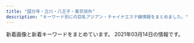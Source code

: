 ```yaml
---
title: "国分寺・立川・八王子・東京郊外"
description: "キーワード別にの巨乳アジアン・チャイナエステ嬢情報をまとめました。"
---
```


新着画像と新着キーワードをまとめています。
2021年03月14日の情報です。

<DmmAffiliateIns />
<KeywordTable
  shops={
    [
    {
        "station": "JR\u56fd\u5206\u5bfa\u99c5\u5317\u53e3",
        "img_links": [],
        "name": "Cawaii Girl\uff5e\u304b\u308f\u3044\u3044\u30ac\u30fc\u30eb\uff5e",
        "keywords": {},
        "url": "https://ca-girl.com/"
    },
    {
        "img_links": [
            "http://sh-akasur.work/uploads/180620/1-1P620101629244.png",
            "http://sh-akasur.work/uploads/190228/1-1Z22Q51242136.png",
            "http://sh-akasur.work/uploads/180620/1-1P62010193X63.jpg",
            "http://sh-akasur.work/uploads/allimg/180620/sys.png",
            "http://sh-akasur.work/templets/default/picture/news.jpg",
            "http://sh-akasur.work/templets/default/picture/rec1.png",
            "http://sh-akasur.work/templets/default/picture/staff_t.jpg",
            "http://sh-akasur.work/templets/default/picture/head.jpg",
            "http://sh-akasur.work/uploads/210310/1-21031012560V58.jpg",
            "http://sh-akasur.work/uploads/190228/1-1Z22Q51020F4.jpg",
            "http://sh-akasur.work/templets/default/picture/interior_t.jpg",
            "http://sh-akasur.work/uploads/180620/1-1P62010154K00.png"
        ],
        "keywords": {},
        "station": "JR\u56fd\u5206\u5bfa\u99c5",
        "url": "http://sh-akasur.work/",
        "name": "Sweet Honey \u30b9\u30a6\u30a3\u30fc\u30c8. \u30cf\u30cb\u30fc"
    },
    {
        "img_links": [
            "http://www.ai-es.info/img/mimi.jpg",
            "http://www.ai-es.info/img/yumi1.jpg",
            "http://www.ai-es.info/images/rem.jpg",
            "http://www.ai-es.info/images/s2.png",
            "http://www.ai-es.info/images/topgirl.jpg",
            "http://www.ai-es.info/images/interior_t.png",
            "http://www.ai-es.info/img/emi1.jpg",
            "http://www.ai-es.info/img/yumi.jpg",
            "http://www.ai-es.info/images/mobile.jpg",
            "http://www.ai-es.info/img/rei2.jpg",
            "http://www.ai-es.info/images/s1.jpg",
            "http://www.ai-es.info/img/mimi2.jpg",
            "http://www.ai-es.info/img/rei1.jpg",
            "http://www.ai-es.info/images/interior.png",
            "http://www.ai-es.info/img/momo1.jpg",
            "http://www.ai-es.info/img/mimi1.jpg",
            "http://www.ai-es.info/images/news.jpg",
            "http://www.ai-es.info/images/b1.png",
            "http://www.ai-es.info/img/momo.jpg",
            "http://www.ai-es.info/images/staff_t.png",
            "http://www.ai-es.info/img/momo3.jpg",
            "http://www.ai-es.info/img/aya.jpg",
            "http://www.ai-es.info/img/momo2.jpg",
            "http://www.ai-es.info/images/b2.png",
            "http://www.ai-es.info/images/head.jpg",
            "http://www.ai-es.info/img/rei.jpg",
            "http://www.ai-es.info/img/emi.jpg",
            "http://www.ai-es.info/img/aya1.jpg"
        ],
        "name": "\u5b89\u5fc3\u82d1",
        "url": "http://www.ai-es.info/",
        "keywords": {
            "84": 2,
            "87": 2,
            "88": 1,
            "86": 1
        },
        "station": "JR\u516b\u738b\u5b50\u99c5\u5357\u53e3"
    },
    {
        "url": "http://bijin.estms.info/",
        "img_links": [
            "http://bijin.estms.info/up/uploads/2019121319191596C90C3E-6F98-4408-8DB6-F1278D52BEF8.jpeg",
            "http://bijin.estms.info/up/uploads/20201016170513h.jpg",
            "http://bijin.estms.info/images/tel.png",
            "http://bijin.estms.info/up/uploads/20190512145422ai.jpg",
            "http://bijin.estms.info/up/uploads/20200712231007yuri.jpg",
            "http://bijin.estms.info/up/uploads/20180107000626image.jpeg",
            "http://bijin.estms.info/up/uploads/201911051624233BB9B4A5-25B8-4ACA-A6C4-B819FAC4075C.jpeg",
            "http://bijin.estms.info/up/uploads/20200730001205eri.jpg",
            "http://bijin.estms.info/up/uploads/20210304174301ym.jpg",
            "http://bijin.estms.info/up/uploads/20190824212918LJJT6902.jpg",
            "http://bijin.estms.info/images/r4.jpg",
            "http://bijin.estms.info/up/uploads/20201220222426y.jpg",
            "http://bijin.estms.info/up/uploads/20200406213536yuna.jpg",
            "http://bijin.estms.info/images/t2.jpg",
            "http://bijin.estms.info/up/uploads/2020011123383520181216000901sor.jpg",
            "http://bijin.estms.info/up/uploads/202002032232405E8F4BDF-8802-4EBC-A1EF-AD51378519E7.jpeg",
            "http://bijin.estms.info/up/uploads/20201005203352thumbnail_IMG_6687.jpg",
            "http://bijin.estms.info/up/uploads/20191015072706274D8AA4-F27F-41E1-B40F-28CEEDCC8339.jpeg",
            "http://bijin.estms.info/up/uploads/201910170721068B044B14-FAA2-4575-B987-3D0C526278FB.jpeg",
            "http://bijin.estms.info/up/newsimg/20201219120625mmexport1608274227813_mr1608275553768.jpg",
            "http://bijin.estms.info/up/newsimg/20201128150654mmexport1606540655903.jpg",
            "http://bijin.estms.info/up/uploads/20210304174315yy1.jpg",
            "http://bijin.estms.info/up/uploads/202001201021517F471254-F426-4D22-8198-E0392BEB2618.jpeg",
            "http://bijin.estms.info/up/uploads/20210304174335yy.jpg",
            "http://bijin.estms.info/up/uploads/2020011707213997E7D3ED-E846-45D2-BE23-3A9EA27C99E5.jpeg",
            "http://bijin.estms.info/up/newsimg/20200903153747mmexport1599113750950.jpg",
            "http://bijin.estms.info/up/uploads/20191028175611nene.jpg",
            "http://bijin.estms.info/up/uploads/20190310191122emi.jpg",
            "http://bijin.estms.info/up/newsimg/20201005203657thumbnail_IMG_6687.jpg",
            "http://bijin.estms.info/up/newsimg/20200819201702mmexport1597835440425.jpg",
            "http://bijin.estms.info/up/newsimg/20201016160747mmexport1602828878412_mr1602829328944_mh1602831616134.jpg",
            "http://bijin.estms.info/up/uploads/202005180731156A797D2C-B69E-4345-B776-BA05CAB5E487.jpeg",
            "http://bijin.estms.info/up/uploads/20190424151005haru.jpg",
            "http://bijin.estms.info/up/newsimg/20210303031951mmexport1614662969615_mr1614705824817_mh1614708399542.jpg",
            "http://bijin.estms.info/up/uploads/201912021030562C17E879-4CFB-416F-A8C4-2951B0F2205B.jpeg",
            "http://bijin.estms.info/up/uploads/20190602230214image.jpeg",
            "http://bijin.estms.info/up/uploads/2020113007261912.jpg",
            "http://bijin.estms.info/up/uploads/20210304174253yum.jpg",
            "http://bijin.estms.info/up/uploads/20190611075455image.jpeg",
            "http://bijin.estms.info/up/uploads/20190611075507image.jpeg",
            "http://bijin.estms.info/up/uploads/20190626204244naa.jpg",
            "http://bijin.estms.info/up/uploads/20191213191915E4816BC5-8C62-407B-A6ED-C87D0F0F46EC.jpeg",
            "http://bijin.estms.info/up/uploads/20190430121942RCKF3078.jpg",
            "http://bijin.estms.info/up/uploads/20190626204244naaa.jpg",
            "http://bijin.estms.info/up/newsimg/20201130213044yum.jpg",
            "http://bijin.estms.info/images/r1.jpg",
            "http://bijin.estms.info/up/uploads/20201008173803y.jpg",
            "http://bijin.estms.info/up/uploads/20190430125157XTFS2133.jpg",
            "http://bijin.estms.info/up/uploads/20201217003849rr.jpg",
            "http://bijin.estms.info/up/uploads/20210304135705r4.jpg",
            "http://bijin.estms.info/images/r3.jpg",
            "http://bijin.estms.info/up/uploads/20200819222125mik.jpg",
            "http://bijin.estms.info/up/uploads/20210304135705r3.jpg",
            "http://bijin.estms.info/up/uploads/20190824212918DWZR9680.jpg",
            "http://bijin.estms.info/up/uploads/20191118072051423B39CB-95FB-4F88-B6F9-237745081B01.jpeg",
            "http://bijin.estms.info/up/newsimg/20200828113003m23.jpg",
            "http://bijin.estms.info/up/uploads/20200121001247FF252499-7BDC-480E-BC20-F0D33285CC2B.jpeg",
            "http://bijin.estms.info/up/uploads/20200406213449ai1.jpg",
            "http://bijin.estms.info/up/newsimg/20210217123132MYXJ_20210209211243608_fast_mh1613462872557.jpg",
            "http://bijin.estms.info/up/uploads/20190424151005har.jpg",
            "http://bijin.estms.info/up/uploads/20200406213527yuna1.jpg",
            "http://bijin.estms.info/up/uploads/20200828112826m23.jpg",
            "http://bijin.estms.info/up/uploads/20191002121102E9E57D38-E21B-4027-92DB-F139042F686A.jpeg",
            "http://bijin.estms.info/up/uploads/20190602230156image.jpeg",
            "http://bijin.estms.info/up/uploads/20210127185116sara2.jpg",
            "http://bijin.estms.info/up/newsimg/20201215212952B612Kaji_20201203_130112_040_mh1606968582446.jpg",
            "http://bijin.estms.info/up/uploads/20210218144912ai.jpg",
            "http://bijin.estms.info/up/uploads/20200903200139IMG_6628.jpg",
            "http://bijin.estms.info/up/uploads/20190310191122emi1.jpg",
            "http://bijin.estms.info/up/uploads/202001210012472FD8035D-E181-4CC8-91C9-411154468BE0.jpeg",
            "http://bijin.estms.info/up/uploads/20200406213457ai.jpg",
            "http://bijin.estms.info/up/uploads/2020113007261911.jpg",
            "http://bijin.estms.info/images/top_pickup.png",
            "http://bijin.estms.info/up/uploads/2019110620470700D464B9-FADE-417C-B2D3-ADCCA8F79F09.jpeg",
            "http://bijin.estms.info/up/uploads/20201008173812y1.jpg",
            "http://bijin.estms.info/up/uploads/20201005203401thumbnail_IMG_6686.jpg",
            "http://bijin.estms.info/up/uploads/20200819222125miko.jpg",
            "http://bijin.estms.info/up/uploads/20191002121121328B75FF-E54B-4F1A-999B-05804A859FE6.jpeg",
            "http://bijin.estms.info/up/uploads/201911180721076EB6EE65-B4D3-49CC-B10D-FFCADDD8F51D.jpeg",
            "http://bijin.estms.info/up/uploads/20190829230957hani.jpg",
            "http://bijin.estms.info/up/uploads/20190831100054image.jpeg",
            "http://bijin.estms.info/up/uploads/20191106204707A3EB6328-3B05-4BE7-8E96-27A1C6F46231.jpeg",
            "http://bijin.estms.info/up/uploads/20200406213506raki.jpg",
            "http://bijin.estms.info/up/uploads/201910150727064AEE5CC2-79ED-4E66-9DE0-B5C435D880C2.jpeg",
            "http://bijin.estms.info/up/newsimg/20200903153922mmexport1599101488007_mr1599101863202.jpg",
            "http://bijin.estms.info/up/uploads/20191014225239rina.jpg",
            "http://bijin.estms.info/up/uploads/20210127185116sara.jpg",
            "http://bijin.estms.info/up/uploads/20201220222426yu.jpg",
            "http://bijin.estms.info/up/uploads/20191017072128216A9A55-5AC4-4940-835D-FB551634C6E6.jpeg",
            "http://bijin.estms.info/up/uploads/20201217003900rr1.jpg",
            "http://bijin.estms.info/up/uploads/20200117072212A6B1AABA-580A-476E-9289-473C6EBAEAEA.jpeg",
            "http://bijin.estms.info/up/uploads/202002032232405330A00F-9036-47F6-9444-FEF00ACC443C.jpeg",
            "http://bijin.estms.info/up/uploads/2020012010213518DC6BF5-40C1-4A5F-88A9-48EFDA79AC27.jpeg",
            "http://bijin.estms.info/up/uploads/20191213191915F8D7E171-6B72-4E9D-BAE6-95764C2481B9.jpeg",
            "http://bijin.estms.info/up/uploads/2020011123332722.jpg",
            "http://bijin.estms.info/up/uploads/20191118072033DC193570-75FC-4101-8931-9917C4584482.jpeg",
            "http://bijin.estms.info/images/r2.jpg",
            "http://bijin.estms.info/up/uploads/201912132254460EDB9A1F-C26F-42D3-9D9F-4859D6ACF118.jpeg"
        ],
        "keywords": {},
        "station": "\u4e45\u7c73\u5ddd\u99c5\u5357\u53e3",
        "name": "\u30d4\u30f3\u30af\u30ac\u30fc\u30eb"
    },
    {
        "keywords": {
            "86": 8,
            "D": 16,
            "C": 12,
            "87": 8
        },
        "name": "\u512a\u59eb",
        "url": "http://www.yuki.iesjp.com/",
        "station": "JR\u516b\u738b\u5b50\u99c5\u5317\u53e3",
        "img_links": [
            "http://www.yuki.iesjp.com/images/r3.jpg",
            "http://www.yuki.iesjp.com/images/shop/s5.jpg",
            "http://www.yuki.iesjp.com/images/shop/s6.jpg",
            "http://www.yuki.iesjp.com/images/shop/s4.jpg",
            "http://www.yuki.iesjp.com/files/004-03.jpg",
            "http://www.yuki.iesjp.com/files/001-02.jpg",
            "http://www.yuki.iesjp.com/images/shop/s7.jpg",
            "http://www.yuki.iesjp.com/files/002-03.jpg",
            "http://www.yuki.iesjp.com/files/001-03.jpg",
            "http://www.yuki.iesjp.com/files/004.jpg",
            "http://www.yuki.iesjp.com/files/002.jpg",
            "http://www.yuki.iesjp.com/images/shop/s3.jpg",
            "http://www.yuki.iesjp.com/images/shop/s1.jpg",
            "http://www.yuki.iesjp.com/files/003-03.jpg",
            "http://www.yuki.iesjp.com/images/shop/s8.jpg",
            "http://www.yuki.iesjp.com/files/001.jpg",
            "http://www.yuki.iesjp.com/images/mobile.jpg",
            "http://www.yuki.iesjp.com/files/003-02.jpg",
            "http://www.yuki.iesjp.com/files/003.jpg",
            "http://www.yuki.iesjp.com/files/004-02.jpg",
            "http://www.yuki.iesjp.com/images/line.png",
            "http://www.yuki.iesjp.com/images/shop/s2.jpg",
            "http://www.yuki.iesjp.com/files/002-02.jpg"
        ]
    },
    {
        "url": "http://www.manshun-relax.xyz/",
        "name": "\u6e80\u6625",
        "keywords": {
            "\u80f8": 2,
            "87": 16,
            "88": 16,
            "86": 40,
            "D": 64
        },
        "station": "JR\u516b\u738b\u5b50\u99c5\u5317\u53e3",
        "img_links": [
            "http://www.manshun-relax.xyz/files/007.jpg",
            "http://www.manshun-relax.xyz/images/rsubt2.png",
            "http://www.manshun-relax.xyz/images/b-tel.png",
            "http://www.manshun-relax.xyz/images/m6.jpg",
            "http://www.manshun-relax.xyz/photo_news/upimg/141125caee64562cdf_0.jpg",
            "http://www.manshun-relax.xyz/images/rsubt6.png",
            "http://www.manshun-relax.xyz/files/002.jpg",
            "http://www.manshun-relax.xyz/photo_news/upimg/156215d3abbcabeb19_1.jpg",
            "http://www.manshun-relax.xyz/images/m1.jpg",
            "http://www.manshun-relax.xyz/images/rsubt3.png",
            "http://www.manshun-relax.xyz/photo_news/upimg/375105f3745e630f9c_0.jpg",
            "http://www.manshun-relax.xyz/files/004.jpg",
            "http://www.manshun-relax.xyz/photo_news/upimg/156215d3abbcabeb19_0.jpg",
            "http://www.manshun-relax.xyz/images/b-online.png",
            "http://www.manshun-relax.xyz/files/005.jpg",
            "http://www.manshun-relax.xyz/files/008.jpg",
            "http://www.manshun-relax.xyz/images/rsubt4.png",
            "http://www.manshun-relax.xyz/images/m2.jpg",
            "http://www.manshun-relax.xyz/photo_news/upimg/141125caee64562cdf_1.jpg",
            "http://www.manshun-relax.xyz/files/009.jpg",
            "http://www.manshun-relax.xyz/images/m4.jpg",
            "http://www.manshun-relax.xyz/images/rsubt5.png",
            "http://www.manshun-relax.xyz/files/001.jpg",
            "http://www.manshun-relax.xyz/images/m3.jpg",
            "http://www.manshun-relax.xyz/images/slider-img001.jpg",
            "http://www.manshun-relax.xyz/files/003.jpg",
            "http://www.manshun-relax.xyz/images/rsubt1.png",
            "http://www.manshun-relax.xyz/images/rsubt7.png",
            "http://www.manshun-relax.xyz/files/010.jpg"
        ]
    },
    {
        "img_links": [
            "http://www.fairygirl.relaxjp.info/images/s_news.jpg",
            "http://www.fairygirl.relaxjp.info/files/019.jpg",
            "http://www.fairygirl.relaxjp.info/files/026.jpg",
            "http://www.fairygirl.relaxjp.info/images/top.jpg",
            "http://www.fairygirl.relaxjp.info/files/031.jpg",
            "http://www.fairygirl.relaxjp.info/images/nbj3.jpg",
            "http://www.fairygirl.relaxjp.info/files/028.jpg",
            "http://www.fairygirl.relaxjp.info/files/027.jpg",
            "http://www.fairygirl.relaxjp.info/images/1.jpg",
            "http://www.fairygirl.relaxjp.info/files/022.jpg",
            "http://www.fairygirl.relaxjp.info/images/mobile.jpg",
            "http://www.fairygirl.relaxjp.info/files/032.jpg",
            "http://www.fairygirl.relaxjp.info/files/030.jpg",
            "http://www.fairygirl.relaxjp.info/images/s_link.jpg",
            "http://www.fairygirl.relaxjp.info/images/s_pick.jpg",
            "http://www.fairygirl.relaxjp.info/files/024.jpg",
            "http://www.fairygirl.relaxjp.info/files/033.jpg",
            "http://www.fairygirl.relaxjp.info/files/020.jpg",
            "http://www.fairygirl.relaxjp.info/files/018.jpg",
            "http://www.fairygirl.relaxjp.info/files/029.jpg",
            "http://www.fairygirl.relaxjp.info/files/034.jpg",
            "http://www.fairygirl.relaxjp.info/images/s_face.jpg",
            "http://www.fairygirl.relaxjp.info/images/s_info.jpg",
            "http://www.fairygirl.relaxjp.info/files/021.jpg",
            "http://www.fairygirl.relaxjp.info/files/023.jpg",
            "http://www.fairygirl.relaxjp.info/images/s_staff.jpg",
            "http://www.fairygirl.relaxjp.info/files/025.jpg",
            "http://www.fairygirl.relaxjp.info/images/end1.jpg",
            "http://www.fairygirl.relaxjp.info/images/nbj3_staff.jpg"
        ],
        "url": "http://www.fairygirl.relaxjp.info/",
        "name": "Fairy Girl",
        "keywords": {
            "D": 26,
            "85": 2,
            "87": 20,
            "C": 4,
            "86": 8
        },
        "station": "\u6e05\u702c\u99c5\u5317\u53e3"
    },
    {
        "img_links": [],
        "url": "http://gekkabijin.tyo.cm/",
        "station": "\u82b1\u5c0f\u91d1\u4e95\u99c5\u5357\u53e3",
        "name": "\u6708\u9999\u7f8e\u4eba",
        "keywords": {}
    },
    {
        "station": "JR\u7fbd\u6751\u99c5\u897f\u53e3",
        "keywords": {
            "86": 3,
            "D": 9,
            "87": 6
        },
        "img_links": [
            "http://www.kami.mensest.com/images/news.png",
            "http://www.kami.mensest.com/files/001.jpg",
            "http://www.kami.mensest.com/images/evetop.png",
            "http://www.kami.mensest.com/files/003.jpg",
            "http://www.kami.mensest.com/images/staff_s.png",
            "http://www.kami.mensest.com/images/top.png",
            "http://www.kami.mensest.com/files/006.jpg"
        ],
        "name": "\u4f73\u7f8e",
        "url": "http://www.kami.mensest.com/"
    },
    {
        "url": "https://dear.tyo.cm/",
        "station": "JR\u516b\u738b\u5b50\u99c5\u5317\u53e3",
        "img_links": [
            "https://dear.tyo.cm/images/staff0.jpg",
            "https://dear.tyo.cm/photos/sites/45/2021/02/2021022412564061.jpeg",
            "https://dear.tyo.cm/photos/sites/45/2021/03/2021031201265948.jpeg",
            "https://dear.tyo.cm/photos/sites/45/2021/03/2021030923384449.jpeg",
            "https://dear.tyo.cm/images/room1.jpg",
            "https://dear.tyo.cm/photos/sites/45/2021/01/2021012018180849.jpeg",
            "https://esta-kanto.com/img/kanto/esta-200_40.jpg",
            "https://dear.tyo.cm/images/s_link.jpg",
            "https://dear.tyo.cm/images/link1.jpg",
            "https://dear.tyo.cm/images/amore.jpg",
            "https://dear.tyo.cm/photos/sites/45/2021/03/2021030502351960.jpeg",
            "https://dear.tyo.cm/images/bj3.jpg",
            "https://dear.tyo.cm/images/s_staff.jpg",
            "https://dear.tyo.cm/photos/sites/45/2020/11/2020112322361320.jpeg",
            "https://dear.tyo.cm/photos/sites/45/2021/03/2021031501311420.jpeg",
            "https://dear.tyo.cm/photos/sites/45/2021/03/2021030910283925.jpeg",
            "https://dear.tyo.cm/images/1.jpg",
            "https://dear.tyo.cm/images/paypay.jpg",
            "https://dear.tyo.cm/photos/sites/45/2021/03/2021030814171875.jpeg",
            "https://dear.tyo.cm/photos/sites/45/2020/12/2020121118090091.jpeg",
            "https://dear.tyo.cm/images/member.jpg",
            "https://dear.tyo.cm/images/room2.jpg",
            "https://dear.tyo.cm/photos/sites/45/2020/07/2020071014255597.jpeg",
            "https://dear.tyo.cm/images/room3.jpg",
            "https://dear.tyo.cm/images/bj1.jpg",
            "https://dear.tyo.cm/photos/sites/45/2020/11/2020111212330332.jpeg",
            "https://dear.tyo.cm/images/top.jpg",
            "https://dear.tyo.cm/images/s_info.jpg",
            "https://dear.tyo.cm/images/koko_200x40.png",
            "https://dear.tyo.cm/photos/sites/45/2020/10/2020102600214249.jpeg",
            "https://dear.tyo.cm/photos/sites/45/2021/02/2021022510151799.jpeg",
            "https://dear.tyo.cm/images/room4.jpg",
            "https://dear.tyo.cm/images/info2.jpg"
        ],
        "name": "Dear",
        "keywords": {
            "D": 28,
            "E": 1,
            "C": 6
        }
    },
    {
        "img_links": [
            "http://www.kenkoukoubou.com/girl/2.jpg",
            "http://www.kenkoukoubou.com/girl/6.jpg",
            "http://www.kenkoukoubou.com/images/3.jpg",
            "http://www.kenkoukoubou.com/images/1.jpg",
            "http://www.kenkoukoubou.com/girl/3.jpg",
            "http://www.kenkoukoubou.com/images/qr.png",
            "http://www.kenkoukoubou.com/images/2.jpg",
            "http://www.kenkoukoubou.com/images/capinfo.jpg",
            "http://www.kenkoukoubou.com/girl/5.jpg",
            "http://www.kenkoukoubou.com/images/blog.jpg",
            "http://www.kenkoukoubou.com/images/shop/photo_7.jpg",
            "http://www.kenkoukoubou.com/girl/3_1.jpg",
            "http://www.kenkoukoubou.com/girl/8.jpg",
            "http://www.kenkoukoubou.com/images/recruit/11.jpg",
            "http://www.kenkoukoubou.com/girl/1.jpg",
            "http://www.kenkoukoubou.com/images/top_rec.jpg",
            "http://www.kenkoukoubou.com/girl/4.jpg",
            "http://www.kenkoukoubou.com/girl/7.jpg",
            "http://www.kenkoukoubou.com/images/shop/photo_5.jpg",
            "http://www.kenkoukoubou.com/images/059.png",
            "http://www.kenkoukoubou.com/images/info.png",
            "http://www.kenkoukoubou.com/girl/6_1.jpg",
            "http://www.kenkoukoubou.com/girl/9.jpg",
            "http://www.kenkoukoubou.com/images/shop/photo_4.jpg",
            "http://www.kenkoukoubou.com/images/return.jpg",
            "http://www.kenkoukoubou.com/images/shop/photo_6.jpg"
        ],
        "url": "http://www.kenkoukoubou.com/",
        "station": "JR\u6b66\u8535\u5883\u99c5\u5357\u53e3",
        "name": "\u30cf\u30d4\u30cd\u30b9",
        "keywords": {}
    },
    {
        "keywords": {},
        "img_links": [],
        "url": "http://yorimichi.tyo.cm/",
        "name": "\u5bc4\u308a\u9053",
        "station": "JR\u56fd\u5206\u5bfa\u99c5\u5357\u53e3"
    },
    {
        "keywords": {},
        "station": "\u3072\u3070\u308a\u30f6\u4e18\u99c5\u5357\u53e3",
        "img_links": [],
        "name": "Seven\u604b",
        "url": "http://seven-love.xyz.mn/"
    },
    {
        "keywords": {
            "84": 2,
            "83": 2,
            "C": 49,
            "86": 14,
            "89": 2,
            "D": 2,
            "85": 38,
            "E": 2
        },
        "station": "JR\u56fd\u5206\u5bfa\u99c5\u5317\u53e3",
        "url": "http://www.mens-hana.info/",
        "img_links": [
            "http://www.mens-hana.info/files/011.jpg",
            "http://www.mens-hana.info/files/002.jpg",
            "http://www.mens-hana.info/img/gm4.png",
            "http://www.mens-hana.info/img/gm1.png",
            "http://www.mens-hana.info/files/015.jpg",
            "http://www.mens-hana.info/files/006-02.jpg",
            "http://www.mens-hana.info/files/009.jpg",
            "http://www.mens-hana.info/img/topt2.png",
            "http://www.mens-hana.info/i/img/line-rec.jpg",
            "http://www.mens-hana.info/files/013-02.jpg",
            "http://www.mens-hana.info/files/011-02.jpg",
            "http://www.mens-hana.info/files/005-02.jpg",
            "http://www.mens-hana.info/img/p3t1.png",
            "http://www.mens-hana.info/img/gm6.png",
            "http://www.mens-hana.info/files/017.jpg",
            "http://www.mens-hana.info/img/gm3.png",
            "http://www.mens-hana.info/i/img/line-acc.jpg",
            "http://www.mens-hana.info/files/007-02.jpg",
            "http://www.mens-hana.info/i/img/line-staff.jpg",
            "http://www.mens-hana.info/files/003-02.jpg",
            "http://www.mens-hana.info/i/img/line-cam.jpg",
            "http://www.mens-hana.info/files/004-02.jpg",
            "http://www.mens-hana.info/img/goback.jpg",
            "http://www.mens-hana.info/img/age.png",
            "http://www.mens-hana.info/img/gm2.png",
            "http://www.mens-hana.info/img/tel.png",
            "http://www.mens-hana.info/files/012.jpg",
            "http://www.mens-hana.info/files/004.jpg",
            "http://www.mens-hana.info/img/p4t1.png",
            "http://www.mens-hana.info/files/014-02.jpg",
            "http://www.mens-hana.info/files/008.jpg",
            "http://www.mens-hana.info/img/fly.png",
            "http://www.mens-hana.info/img/flower.png",
            "http://www.mens-hana.info/files/009-02.jpg",
            "http://www.mens-hana.info/files/012-02.jpg",
            "http://www.mens-hana.info/img/line1.png",
            "http://www.mens-hana.info/files/006.jpg",
            "http://www.mens-hana.info/i/img/line-sys.jpg",
            "http://www.mens-hana.info/files/008-02.jpg",
            "http://www.mens-hana.info/img/frame_m.png",
            "http://www.mens-hana.info/files/002-02.jpg",
            "http://www.mens-hana.info/img/p6t1.png",
            "http://www.mens-hana.info/files/005.jpg",
            "http://www.mens-hana.info/img/p5t1.png",
            "http://www.mens-hana.info/img/p2t1.png",
            "http://www.mens-hana.info/files/014.jpg",
            "http://www.mens-hana.info/files/003.jpg",
            "http://www.mens-hana.info/files/013.jpg",
            "http://www.mens-hana.info/img/mobile.png",
            "http://www.mens-hana.info/img/gm5.png",
            "http://www.mens-hana.info/files/015-02.jpg",
            "http://www.mens-hana.info/files/007.jpg",
            "http://www.mens-hana.info/files/017-02.jpg",
            "http://www.mens-hana.info/img/topt1.png",
            "http://www.mens-hana.info/img/topt4.png",
            "http://www.mens-hana.info/img/new_item.jpg"
        ],
        "name": "\u82b1"
    },
    {
        "station": "JR\u56fd\u5206\u5bfa\u99c5\u5357\u53e3",
        "url": "http://civerme.xyz/",
        "keywords": {
            "D": 6,
            "87": 1,
            "C": 6,
            "86": 1,
            "85": 4,
            "F": 1
        },
        "img_links": [
            "http://civerme.xyz/uploads/210208/1-21020P93503304.jpg",
            "http://civerme.xyz/uploads/201019/1-20101Z924202Z.jpg",
            "http://civerme.xyz/picture/room2.jpg",
            "http://civerme.xyz/uploads/201202/1-2012021641401A.jpg",
            "http://civerme.xyz/picture/room4.jpg",
            "http://civerme.xyz/uploads/201019/1-20101Z92039125.jpg",
            "http://civerme.xyz/uploads/201019/1-20101Z9244E07.jpg",
            "http://civerme.xyz/picture/s_shedule.jpg",
            "http://civerme.xyz/uploads/201202/1-20120216421YH.jpg",
            "http://civerme.xyz/picture/room1.jpg",
            "http://civerme.xyz/uploads/201202/1-20120216420L39.jpg",
            "http://civerme.xyz/picture/top.jpg",
            "http://civerme.xyz/picture/s_news.jpg",
            "http://civerme.xyz/picture/room3.jpg",
            "http://civerme.xyz/picture/s_staff.jpg",
            "http://civerme.xyz/uploads/201202/1-201202164131N6.jpg",
            "http://civerme.xyz/uploads/210208/1-21020P93G2449.jpg"
        ],
        "name": "\u30b9\u30d1\u30c6\u30a3\u30a2\u30e9"
    },
    {
        "url": "http://j-one.est888.com/",
        "keywords": {
            "C": 2,
            "E": 1,
            "88": 1,
            "87": 1,
            "90": 1
        },
        "name": "J-ONE -\u30b8\u30a7\u30a4\u30ef\u30f3-",
        "station": "\u4eac\u738b\u516b\u738b\u5b50\u99c5",
        "img_links": [
            "http://j-one.est888.com/css/nav/nav-006.jpg",
            "http://j-one.est888.com/css/nav/nav-003.jpg",
            "http://j-one.est888.com/css/tel.png",
            "http://j-one.est888.com/css/nav/nav-001.jpg",
            "http://j-one.est888.com/css/nav/nav-005.jpg",
            "http://j-one.est888.com/css/staff/staff01.jpg",
            "http://j-one.est888.com/css/top-left02.jpg",
            "http://j-one.est888.com/css/staff/staff02.jpg",
            "http://j-one.est888.com/css/baner.jpg",
            "http://j-one.est888.com/css/staff/staff03.jpg",
            "http://j-one.est888.com/css/nav/nav-004.jpg",
            "http://j-one.est888.com/css/nav/nav-002.jpg",
            "http://j-one.est888.com/css/cam01.jpg",
            "http://j-one.est888.com/css/osusume02.jpg"
        ]
    },
    {
        "keywords": {
            "88": 1,
            "86": 1,
            "C": 9,
            "D": 3
        },
        "img_links": [
            "http://biretwan.xyz/webstyle/sp_ico06.png",
            "http://biretwan.xyz/uploads/210108/1-21010P91H5L9.jpg",
            "http://biretwan.xyz/webstyle/end.png",
            "http://biretwan.xyz/uploads/allimg/210104/1-210104140214W4.jpg",
            "http://biretwan.xyz/uploads/210108/1-21010P91SV49.jpg",
            "http://biretwan.xyz/uploads/allimg/210104/1-210104143G2.jpg",
            "http://biretwan.xyz/uploads/allimg/200513/1-2005131R509.jpg",
            "http://biretwan.xyz/uploads/allimg/210104/1-210104140145N8.jpg",
            "http://biretwan.xyz/webstyle/sp_ico02.png",
            "http://biretwan.xyz/uploads/210108/1-21010P9194cZ.jpg",
            "http://biretwan.xyz/webstyle/sp_ico03.png",
            "http://biretwan.xyz/uploads/allimg/210104/1-210104144Z04Y.jpg",
            "http://biretwan.xyz/webstyle/info.jpg",
            "http://biretwan.xyz/webstyle/sp_ico05.png",
            "http://biretwan.xyz/webstyle/sp_header.png",
            "http://biretwan.xyz/webstyle/sp_ico04.png",
            "http://biretwan.xyz/webstyle/sp_ico01.png",
            "http://biretwan.xyz/uploads/allimg/210104/1-2101041403012C.jpg",
            "http://biretwan.xyz/uploads/210104/1-210104143440M4.jpg",
            "http://biretwan.xyz/uploads/allimg/200704/1-200F41K637.jpg"
        ],
        "station": "\u6e05\u702c\u99c5\u5317\u53e3",
        "name": "\u7f8e\u4eba\u9b5a",
        "url": "http://biretwan.xyz/"
    },
    {
        "img_links": [
            "http://lucky.sphere.sc/2/uploadimg/1574764277.jpg",
            "http://lucky.sphere.sc/2/uploadimg/1589888939.jpg",
            "http://lucky.sphere.sc/2/uploadimg/1614050682.jpeg",
            "http://lucky.sphere.sc/2/uploadimg/1597029716.jpg",
            "https://LUCKY.pwchp.com/images/vis_theptframe.png",
            "http://lucky.sphere.sc/dozdLZQPkhPUwC2.png",
            "http://lucky.sphere.sc/2/uploadimg/1611296691.jpeg",
            "http://lucky.sphere.sc/2/uploadimg/1565950572.jpg",
            "http://lucky.sphere.sc/2/uploadimg/1615705956.jpeg",
            "http://lucky.sphere.sc/int1.png",
            "http://lucky.sphere.sc/vis_theptframe.png",
            "http://lucky.sphere.sc/2/uploadimg/1593756884.jpg",
            "http://lucky.sphere.sc/2/uploadimg/1596225793.jpg",
            "http://lucky.sphere.sc/2/uploadimg/1565558725.jpg",
            "http://lucky.sphere.sc/2/uploadimg/1593756798.jpg"
        ],
        "keywords": {
            "85": 24,
            "83": 48,
            "C": 48,
            "87": 24,
            "90": 36,
            "E": 24,
            "D": 36
        },
        "url": "http://lucky.sphere.sc/",
        "name": "LUCKY",
        "station": "JR\u7acb\u5ddd\u99c5\u5357\u53e3"
    },
    {
        "url": "http://www.birtyba.xyz/",
        "keywords": {
            "C": 11,
            "D": 4,
            "E": 1,
            "86": 5
        },
        "img_links": [
            "http://www.birtyba.xyz/style/images/mobile.jpg",
            "http://www.birtyba.xyz/uploads/200929/1-200929102016294.jpg",
            "http://www.birtyba.xyz/plus/images/room5.jpg",
            "http://www.birtyba.xyz/style/images/end.jpg",
            "http://www.birtyba.xyz/style/images/room4.jpg",
            "http://www.birtyba.xyz/uploads/200929/1-200929101U3R4.jpg",
            "http://www.birtyba.xyz/style/images/dt.jpg",
            "http://www.birtyba.xyz/style/images/room1.jpg",
            "http://www.birtyba.xyz/style/images/room3.jpg",
            "http://www.birtyba.xyz/uploads/201116/1-20111613315KT.jpg",
            "http://www.birtyba.xyz/uploads/200929/1-2009291019494I.jpg",
            "http://www.birtyba.xyz/style/images/staff_line.png",
            "http://www.birtyba.xyz/style/images/top.png",
            "http://www.birtyba.xyz/uploads/200929/1-200929101Z4D1.jpg",
            "http://www.birtyba.xyz/uploads/200929/1-2009291019253T.jpg",
            "http://www.birtyba.xyz/style/images/bj3.png",
            "http://www.birtyba.xyz/uploads/210206/1-21020611264M13.jpg",
            "http://www.birtyba.xyz/style/images/girl-z1.jpg",
            "http://www.birtyba.xyz/style/images/girl-z2.jpg",
            "http://www.birtyba.xyz/uploads/201116/1-201116133149563.jpg",
            "http://www.birtyba.xyz/uploads/200928/1-20092P95A05G.jpg",
            "http://www.birtyba.xyz/uploads/201116/1-201116133205614.jpg",
            "http://www.birtyba.xyz/style/images/room2.jpg",
            "http://www.birtyba.xyz/uploads/200929/1-200929102005Z4.jpg"
        ],
        "name": "\u3075\u308f\u3075\u308f",
        "station": "JR\u7acb\u5ddd\u99c5\u5357\u53e3"
    },
    {
        "img_links": [
            "http://www.hibari.link/images/right_bottom.png",
            "http://www.hibari.link/images/g7.jpg",
            "http://www.hibari.link/images/right_top.png",
            "http://www.hibari.link/images/news_top.jpg",
            "http://www.hibari.link/images/room2.jpg",
            "http://www.hibari.link/images/pagetop.png",
            "http://www.hibari.link/images/girl_01.png",
            "http://www.hibari.link/images/girlx_top.png",
            "http://www.hibari.link/images/g07.jpg",
            "http://www.hibari.link/images/yuli.jpg",
            "http://www.hibari.link/images/tite-magazine.png",
            "http://www.hibari.link/images/g0.jpg",
            "http://www.hibari.link/images/s-tu2.png",
            "http://www.hibari.link/images/yumi.jpg",
            "http://www.hibari.link/images/girl_03.png",
            "http://www.hibari.link/images/s-tu1.png",
            "http://www.hibari.link/images/g2.jpg",
            "http://www.hibari.link/images/girl_top.png",
            "http://www.hibari.link/images/room4.jpg",
            "http://www.hibari.link/images/news_bottom.jpg",
            "http://www.hibari.link/images/1.jpg",
            "http://www.hibari.link/images/mail.png",
            "http://www.hibari.link/images/room7.jpg",
            "http://www.hibari.link/images/nei_03.png",
            "http://www.hibari.link/images/tite-link.png",
            "http://www.hibari.link/images/yuyu.jpg",
            "http://www.hibari.link/images/tite-staff.png",
            "http://www.hibari.link/images/grande.jpg",
            "http://www.hibari.link/images/nei_01.png",
            "http://www.hibari.link/images/room1.jpg",
            "http://www.hibari.link/images/g1.jpg"
        ],
        "name": "\u6c34\u306e\u7e01",
        "keywords": {},
        "url": "http://www.hibari.link/",
        "station": "\u3072\u3070\u308a\u30f6\u4e18\u99c5\u5357\u53e3"
    },
    {
        "img_links": [
            "http://lucky-day.jpn.vin/photos/sites/70/2020/11/2020112316215988.jpg",
            "http://lucky-day.jpn.vin/photos/sites/70/2020/09/2020092109481331.jpg",
            "http://lucky-day.jpn.vin/photos/sites/70/2020/11/2020110217103786.jpg",
            "http://lucky-day.jpn.vin/photos/sites/70/2020/11/2020112516280331.jpg",
            "http://lucky-day.jpn.vin/images/tit-gat.png",
            "http://lucky-day.jpn.vin/images/acc4.jpg",
            "http://lucky-day.jpn.vin/photos/sites/70/2020/10/2020102813214196.jpg",
            "http://lucky-day.jpn.vin/photos/sites/70/2020/11/2020112213351418.jpg",
            "http://lucky-day.jpn.vin/photos/sites/70/2020/12/2020122415521749.jpg",
            "http://lucky-day.jpn.vin/images/acc3.jpg",
            "http://lucky-day.jpn.vin/photos/sites/70/2021/02/2021022412332831.jpg",
            "http://lucky-day.jpn.vin/images/tit-new.png",
            "http://lucky-day.jpn.vin/photos/sites/70/2021/03/2021030718033170.jpg",
            "http://lucky-day.jpn.vin/images/r01.jpg",
            "http://lucky-day.jpn.vin/images/infor.png",
            "http://lucky-day.jpn.vin/photos/sites/70/2021/02/2021021717523936.jpg",
            "http://lucky-day.jpn.vin/images/top.png",
            "http://lucky-day.jpn.vin/images/acc1.jpg",
            "http://lucky-day.jpn.vin/images/tite-staff.png",
            "http://lucky-day.jpn.vin/images/tit-infor.png",
            "http://lucky-day.jpn.vin/images/r02.jpg",
            "http://lucky-day.jpn.vin/images/r03.jpg",
            "http://lucky-day.jpn.vin/photos/sites/70/2020/07/2020073005191860.jpg",
            "http://lucky-day.jpn.vin/images/acc2.jpg",
            "http://lucky-day.jpn.vin/images/r04.jpg",
            "http://lucky-day.jpn.vin/images/tit-pick.png",
            "http://lucky-day.jpn.vin/photos/sites/70/2020/10/2020102716195949.jpg"
        ],
        "url": "http://lucky-day.jpn.vin/",
        "keywords": {
            "88": 10,
            "86": 40,
            "D": 100,
            "E": 20,
            "C": 16,
            "87": 20,
            "85": 50
        },
        "name": "Lucky Day",
        "station": "JR\u7acb\u5ddd\u99c5\u5357\u53e3"
    },
    {
        "station": "JR\u8c4a\u7530\u99c5\u5317\u53e3",
        "img_links": [],
        "name": "\u7f8e\u7409\u7409 \u3046\u308b\u308b",
        "url": "https://s-honey.uouono.com/",
        "keywords": {}
    },
    {
        "name": "\u904b\u547d\u306e\u5973\u795e",
        "keywords": {
            "C": 16,
            "E": 2,
            "D": 8,
            "86": 10
        },
        "station": "JR\u56fd\u5206\u5bfa\u99c5\u5357\u53e3",
        "img_links": [
            "http://unmei.xyz/uploads/201010/1-201010133944618.jpg",
            "http://unmei.xyz/uploads/201109/1-20110913395LL.jpg",
            "http://unmei.xyz/uploads/201207/1-20120F91545951.jpg",
            "http://unmei.xyz/style/images/room3.jpg",
            "http://unmei.xyz/style/images/staff_line.png",
            "http://unmei.xyz/uploads/201012/1-201012101S5192.jpg",
            "http://unmei.xyz/uploads/210310/1-210310130413329.jpg",
            "http://unmei.xyz/uploads/201026/1-2010261G0393M.jpg",
            "http://unmei.xyz/uploads/201109/1-20110913400H13.jpg",
            "http://unmei.xyz/style/images/girl-z2.jpg",
            "http://unmei.xyz/uploads/201207/1-20120F91600P1.jpg",
            "http://unmei.xyz/style/images/end.jpg",
            "http://unmei.xyz/style/images/room1.jpg",
            "http://unmei.xyz/style/images/room4.jpg",
            "http://unmei.xyz/uploads/201207/1-20120F91552621.jpg",
            "http://unmei.xyz/uploads/201204/1-201204131333327.jpg",
            "http://unmei.xyz/uploads/201204/1-2012041314051K.jpg",
            "http://unmei.xyz/uploads/201010/1-201010134113F3.png",
            "http://unmei.xyz/style/images/room2.jpg",
            "http://unmei.xyz/uploads/201012/1-201012101RI06.jpg",
            "http://unmei.xyz/uploads/210310/1-21031013031J40.jpg",
            "http://unmei.xyz/uploads/201012/1-201012101KV21.jpg",
            "http://unmei.xyz/style/images/dt.jpg",
            "http://unmei.xyz/uploads/210310/1-210310130402A6.jpg",
            "http://unmei.xyz/uploads/201010/1-20101013404MP.png",
            "http://unmei.xyz/style/images/girl-z1.jpg",
            "http://unmei.xyz/style/images/top.png",
            "http://unmei.xyz/plus/images/room5.jpg",
            "http://unmei.xyz/uploads/201109/1-201109133931237.jpg",
            "http://unmei.xyz/uploads/201204/1-20120413135K17.jpg",
            "http://unmei.xyz/style/images/mobile.jpg",
            "http://unmei.xyz/style/images/bj3.png",
            "http://unmei.xyz/uploads/201024/1-201024125031258.jpg"
        ],
        "url": "http://unmei.xyz/"
    },
    {
        "station": "JR\u516b\u738b\u5b50\u99c5\u5317\u53e3",
        "img_links": [
            "http://hi-msg.com/rakuyu/img/p-9.png",
            "http://hi-msg.com/rakuyu/img/p-12.png",
            "http://hi-msg.com/rakuyu/img/p-2.png",
            "http://hi-msg.com/rakuyu/img/p-3.png",
            "http://hi-msg.com/rakuyu/img/p-0.png",
            "http://hi-msg.com/rakuyu/img/s0.png",
            "http://hi-msg.com/rakuyu/img/p-11.png",
            "http://hi-msg.com/rakuyu/img/p-1.png",
            "http://hi-msg.com/rakuyu/img/s2.png",
            "http://hi-msg.com/rakuyu/img/tel.jpg",
            "http://hi-msg.com/rakuyu/img/botton.jpg",
            "http://hi-msg.com/rakuyu/img/p-10.png"
        ],
        "url": "http://hi-msg.com/rakuyu/",
        "name": "\u697d\u7652",
        "keywords": {}
    },
    {
        "name": "\u6d77\u306e\u30e9\u30f3\u30c9",
        "url": "http://sakura.abnavi.info/",
        "keywords": {
            "C": 10,
            "86": 10,
            "83": 5,
            "D": 20,
            "85": 5
        },
        "img_links": [
            "http://sakura.abnavi.info/photos/sites/7/2020/05/202005220533033.jpg",
            "http://sakura.abnavi.info/images/room2.jpg",
            "http://sakura.abnavi.info/images/room5.jpg",
            "http://sakura.abnavi.info/images/s_news.jpg",
            "http://sakura.abnavi.info/images/s1.jpg",
            "http://sakura.abnavi.info/images/s3.jpg",
            "http://sakura.abnavi.info/images/top.jpg",
            "http://sakura.abnavi.info/images/pick.jpg",
            "http://sakura.abnavi.info/photos/sites/7/2020/05/2020052205330455.jpg",
            "http://sakura.abnavi.info/images/mobile.jpg",
            "http://sakura.abnavi.info/images/room4.jpg",
            "http://sakura.abnavi.info/images/room3.jpg",
            "http://sakura.abnavi.info/photos/sites/7/2020/05/2020052205330384.jpg",
            "http://sakura.abnavi.info/images/s_staff.jpg",
            "http://sakura.abnavi.info/images/room1.jpg",
            "http://sakura.abnavi.info/photos/sites/7/2020/11/2020110507462192.jpg"
        ],
        "station": "JR\u798f\u751f\u99c5\u897f\u53e3"
    },
    {
        "keywords": {
            "94": 1,
            "86": 10,
            "D": 9,
            "E": 2,
            "F": 1,
            "85": 1
        },
        "name": "\u7761\u84ee",
        "url": "http://uniont.xyz/",
        "img_links": [
            "http://uniont.xyz/picture/r3.jpg",
            "http://uniont.xyz/uploads/200924/1-20092413260aG.jpg",
            "http://uniont.xyz/uploads/200924/1-2009241322001R.jpg",
            "http://uniont.xyz/uploads/200924/1-200924132422524.jpg",
            "http://uniont.xyz/picture/face.png",
            "http://uniont.xyz/uploads/200924/1-200924133920U5.jpg",
            "http://uniont.xyz/uploads/200924/1-200924131H2313.jpg",
            "http://uniont.xyz/uploads/200924/1-200924131S1D4.jpg",
            "http://uniont.xyz/uploads/200924/1-2009241323163J.jpg",
            "http://uniont.xyz/picture/r2.jpg",
            "http://uniont.xyz/uploads/200924/1-200924131T0603.jpg",
            "http://uniont.xyz/uploads/200924/1-20092413312S95.jpg",
            "http://uniont.xyz/uploads/200924/1-200924133331412.jpg",
            "http://uniont.xyz/uploads/200924/1-200924132623O7.jpg",
            "http://uniont.xyz/uploads/200924/1-200924131JX02.jpg",
            "http://uniont.xyz/uploads/200924/1-200924133225646.jpg",
            "http://uniont.xyz/picture/end.png",
            "http://uniont.xyz/uploads/200924/1-200924133055106.jpg",
            "http://uniont.xyz/picture/news.png",
            "http://uniont.xyz/picture/r5.jpg",
            "http://uniont.xyz/uploads/200924/1-20092413233BZ.jpg",
            "http://uniont.xyz/uploads/200924/1-200924132G1L4.jpg",
            "http://uniont.xyz/uploads/201112/1-201112091456449.jpg",
            "http://uniont.xyz/picture/r4.jpg",
            "http://uniont.xyz/uploads/200924/1-20092413252X41.jpg",
            "http://uniont.xyz/uploads/200924/1-200924132KQ53.jpg",
            "http://uniont.xyz/uploads/200924/1-200924132512B1.jpg",
            "http://uniont.xyz/uploads/200924/1-200924132J53b.jpg",
            "http://uniont.xyz/uploads/200924/1-200924133912N0.jpg",
            "http://uniont.xyz/uploads/201112/1-2011120914432M.jpg",
            "http://uniont.xyz/uploads/200924/1-200924132A9E6.jpg",
            "http://uniont.xyz/uploads/200924/1-200924132433127.jpg",
            "http://uniont.xyz/picture/top.png",
            "http://uniont.xyz/picture/s_staff.jpg",
            "http://uniont.xyz/uploads/200924/1-20092413214T30.jpg",
            "http://uniont.xyz/uploads/200924/1-200924132113558.jpg",
            "http://uniont.xyz/picture/r1.jpg",
            "http://uniont.xyz/picture/pick.png",
            "http://uniont.xyz/uploads/200924/1-20092413325Sc.jpg",
            "http://uniont.xyz/uploads/200924/1-200924132101X4.jpg",
            "http://uniont.xyz/uploads/200924/1-200924133153O1.jpg",
            "http://uniont.xyz/picture/bj2.jpg"
        ],
        "station": "JR\u56fd\u5206\u5bfa\u99c5\u5317\u53e3"
    },
    {
        "keywords": {
            "90": 3,
            "89": 6,
            "D": 9
        },
        "station": "JR\u56fd\u5206\u5bfa\u99c5\u5357\u53e3",
        "url": "http://www.relax-aster.com/",
        "img_links": [
            "http://www.relax-aster.com/css/staff/staff09.jpg",
            "http://www.relax-aster.com/css/staff/staff0001-b.jpg",
            "http://www.relax-aster.com/css/staff/staff10-a.jpg",
            "http://www.relax-aster.com/css/staff/staff0001-a.jpg",
            "http://www.relax-aster.com/css/staff/staff005-a.jpg",
            "http://www.relax-aster.com/css/staff/staff00001.jpg",
            "http://www.relax-aster.com/css/staff/staff06-a.jpg",
            "http://www.relax-aster.com/css/nav/nav-002.jpg",
            "http://www.relax-aster.com/css/staff/staff011.jpg",
            "http://www.relax-aster.com/css/staff/staff10.jpg",
            "http://www.relax-aster.com/css/nav/nav-004.jpg",
            "http://www.relax-aster.com/css/nav/nav-001.jpg",
            "http://www.relax-aster.com/css/tel01.png",
            "http://www.relax-aster.com/css/staff/staff08.jpg",
            "http://www.relax-aster.com/css/staff/staff08-a.jpg",
            "http://www.relax-aster.com/css/staff/staff007-a.jpg",
            "http://www.relax-aster.com/css/staff/staff0007.jpg",
            "http://www.relax-aster.com/css/staff/staff006.jpg",
            "http://www.relax-aster.com/css/top-left003.jpg",
            "http://www.relax-aster.com/css/baner06.jpg",
            "http://www.relax-aster.com/css/osusume09.jpg",
            "http://www.relax-aster.com/css/nav/nav-005.jpg",
            "http://www.relax-aster.com/css/staff/staff09-a.jpg",
            "http://www.relax-aster.com/css/staff/staff007-b.jpg",
            "http://www.relax-aster.com/css/staff/staff003-a.jpg",
            "http://www.relax-aster.com/css/staff/staff003.jpg",
            "http://www.relax-aster.com/css/nav/nav-003.jpg",
            "http://www.relax-aster.com/css/staff/staff11-a.jpg",
            "http://www.relax-aster.com/css/staff/staff005.jpg",
            "http://www.relax-aster.com/css/nav/nav-006.jpg"
        ],
        "name": "\u30a2\u30b9\u30bf\u30fc"
    },
    {
        "img_links": [
            "http://www.moe-es.link/images/2.jpg",
            "http://www.moe-es.link/img/yuyu1.jpg",
            "http://www.moe-es.link/images/staff_t.jpg",
            "http://www.moe-es.link/images/int1.jpg",
            "http://www.moe-es.link/img/momoe1.jpg",
            "http://www.moe-es.link/images/sys2.jpg",
            "http://www.moe-es.link/images/news.jpg",
            "http://www.moe-es.link/images/1.jpg",
            "http://www.moe-es.link/images/sys1.jpg",
            "http://www.moe-es.link/images/interior_t.jpg",
            "http://www.moe-es.link/images/3.jpg",
            "http://www.moe-es.link/images/int2.jpg",
            "http://www.moe-es.link/images/head.jpg",
            "http://www.moe-es.link/img/mayumi1.jpg",
            "http://www.moe-es.link/images/info.jpg"
        ],
        "url": "http://www.moe-es.link/",
        "name": "\u840c",
        "station": "JR\u516b\u738b\u5b50\u99c5\u5317\u53e3",
        "keywords": {}
    },
    {
        "keywords": {
            "D": 7,
            "88": 1,
            "87": 4,
            "86": 2
        },
        "station": "\u79cb\u6d25\u99c5\u5357\u53e3",
        "name": "\u96a0\u308c\u611b",
        "url": "http://www.kakure.esturl.com/",
        "img_links": [
            "http://www.kakure.esturl.com/files/002.jpg",
            "http://www.kakure.esturl.com/files/013.jpg",
            "http://www.kakure.esturl.com/files/001-02.jpg",
            "http://www.kakure.esturl.com/files/014.jpg",
            "http://www.kakure.esturl.com/images/link_t.jpg",
            "http://www.kakure.esturl.com/images/staff_t.jpg",
            "http://www.kakure.esturl.com/files/002-02.jpg",
            "http://www.kakure.esturl.com/images/int2.jpg",
            "http://www.kakure.esturl.com/files/012-02.jpg",
            "http://www.kakure.esturl.com/files/002-03.jpg",
            "http://www.kakure.esturl.com/files/013-02.jpg",
            "http://www.kakure.esturl.com/files/001.jpg",
            "http://www.kakure.esturl.com/files/011-03.jpg",
            "http://www.kakure.esturl.com/files/014-02.jpg",
            "http://www.kakure.esturl.com/files/012.jpg",
            "http://www.kakure.esturl.com/files/013-03.jpg",
            "http://www.kakure.esturl.com/images/mobile.jpg",
            "http://www.kakure.esturl.com/files/003-03.jpg",
            "http://www.kakure.esturl.com/files/011-02.jpg",
            "http://www.kakure.esturl.com/images/sys.jpg",
            "http://www.kakure.esturl.com/files/001-03.jpg",
            "http://www.kakure.esturl.com/images/interior_t.jpg",
            "http://www.kakure.esturl.com/images/news.jpg",
            "http://www.kakure.esturl.com/images/head.jpg",
            "http://www.kakure.esturl.com/files/011.jpg",
            "http://www.kakure.esturl.com/images/tel.jpg",
            "http://www.kakure.esturl.com/files/003-02.jpg",
            "http://www.kakure.esturl.com/files/003.jpg",
            "http://www.kakure.esturl.com/files/012-03.jpg",
            "http://www.kakure.esturl.com/files/014-03.jpg"
        ]
    },
    {
        "keywords": {
            "D": 40,
            "C": 18,
            "87": 40
        },
        "img_links": [
            "http://www.sweet.iesjp.com/files/002.jpg",
            "http://www.sweet.iesjp.com/files/009.jpg",
            "http://www.sweet.iesjp.com/files/005.jpg",
            "http://www.sweet.iesjp.com/photo_news/upimg/100956038affc8a045_0.jpg",
            "http://www.sweet.iesjp.com/files/007-03.jpg",
            "http://www.sweet.iesjp.com/files/003.jpg",
            "http://www.sweet.iesjp.com/files/001.jpg",
            "http://www.sweet.iesjp.com/files/003-03.jpg",
            "http://www.sweet.iesjp.com/files/008-02.jpg",
            "http://www.sweet.iesjp.com/images/shop/s2.jpg",
            "http://www.sweet.iesjp.com/photo_news/upimg/100956038affc8a045_2.jpg",
            "http://www.sweet.iesjp.com/images/shop/s5.jpg",
            "http://www.sweet.iesjp.com/files/001-02.jpg",
            "http://www.sweet.iesjp.com/images/shop/s4.jpg",
            "http://www.sweet.iesjp.com/photo_news/upimg/205316018b2b332b07_1.jpg",
            "http://www.sweet.iesjp.com/files/001-03.jpg",
            "http://www.sweet.iesjp.com/files/005-02.jpg",
            "http://www.sweet.iesjp.com/photo_news/upimg/205316018b2b332b07_0.jpg",
            "http://www.sweet.iesjp.com/files/010-03.jpg",
            "http://www.sweet.iesjp.com/files/005-03.jpg",
            "http://www.sweet.iesjp.com/files/006-02.jpg",
            "http://www.sweet.iesjp.com/files/003-02.jpg",
            "http://www.sweet.iesjp.com/files/006.jpg",
            "http://www.sweet.iesjp.com/files/006-03.jpg",
            "http://www.sweet.iesjp.com/files/010.jpg",
            "http://www.sweet.iesjp.com/files/011-02.jpg",
            "http://www.sweet.iesjp.com/files/009-03.jpg",
            "http://www.sweet.iesjp.com/files/011.jpg",
            "http://www.sweet.iesjp.com/images/r3.jpg",
            "http://www.sweet.iesjp.com/files/010-02.jpg",
            "http://www.sweet.iesjp.com/images/shop/s6.jpg",
            "http://www.sweet.iesjp.com/files/011-03.jpg",
            "http://www.sweet.iesjp.com/files/007-02.jpg",
            "http://www.sweet.iesjp.com/photo_news/upimg/100956038affc8a045_1.jpg",
            "http://www.sweet.iesjp.com/files/002-02.jpg",
            "http://www.sweet.iesjp.com/files/008-03.jpg",
            "http://www.sweet.iesjp.com/images/shop/s1.jpg",
            "http://www.sweet.iesjp.com/files/008.jpg",
            "http://www.sweet.iesjp.com/files/007.jpg",
            "http://www.sweet.iesjp.com/files/009-02.jpg",
            "http://www.sweet.iesjp.com/files/002-03.jpg",
            "http://www.sweet.iesjp.com/images/mobile.jpg",
            "http://www.sweet.iesjp.com/images/shop/s3.jpg"
        ],
        "name": "Sweet \uff5e\u30b9\u30a6\u30a3\u30fc\u30c8\uff5e",
        "station": "\u5c0f\u5e73\u99c5\u5357\u53e3",
        "url": "http://www.sweet.iesjp.com/"
    },
    {
        "url": "http://pikachu.ests.jp/",
        "img_links": [
            "http://pikachu.ests.jp/images/end.png",
            "http://pikachu.ests.jp/images/line2.png",
            "http://pikachu.ests.jp/images/tel.png",
            "http://pikachu.ests.jp/images/room1.jpg",
            "http://pikachu.ests.jp/images/room2.jpg",
            "http://pikachu.ests.jp/images/s_news.jpg",
            "http://pikachu.ests.jp/images/room4.jpg",
            "http://pikachu.ests.jp/images/face.png",
            "http://pikachu.ests.jp/images/room3.jpg",
            "http://pikachu.ests.jp/photos/sites/53/2021/03/2021031310450095.jpg"
        ],
        "keywords": {},
        "station": "JR\u7acb\u5ddd\u99c5\u5357\u53e3",
        "name": "\u30d4\u30ab\u30fb\u304a\u3061\u3085\uff5e"
    },
    {
        "name": "\u8309\u8389\u82b1\u30fb\u30b8\u30e3\u30b9\u30df\u30f3",
        "station": "\u4e45\u7c73\u5ddd\u99c5\u5357\u53e3",
        "keywords": {
            "C": 15
        },
        "url": "http://aes-relax.com/",
        "img_links": [
            "http://aes-relax.com/img/access/road1.jpg",
            "http://aes-relax.com/staff/mayumi/01.jpg",
            "http://aes-relax.com/staff/ichigo/01.jpg",
            "http://aes-relax.com/img/access/road5.jpg",
            "http://aes-relax.com/staff/miyuki/01.jpg",
            "http://aes-relax.com/staff/miki/01.jpg",
            "http://aes-relax.com/img/ttl_staff.png",
            "http://aes-relax.com/pic/topimg3.jpg",
            "http://aes-relax.com/img/access/road4.jpg",
            "http://aes-relax.com/img/access/roaddm.png",
            "http://aes-relax.com/staff/sayuri/01.jpg",
            "http://aes-relax.com/img/access/road2.jpg",
            "http://aes-relax.com/img/access/road3.jpg",
            "http://aes-relax.com/img/fline.png",
            "http://aes-relax.com/pic/topimg2.jpg",
            "http://aes-relax.com/pic/topimg1.jpg",
            "http://aes-relax.com/pic/head.jpg",
            "http://aes-relax.com/staff/koko/01.jpg",
            "http://aes-relax.com/img/loadat.png",
            "http://aes-relax.com/staff/kaori/01.jpg",
            "http://aes-relax.com/img/mline.png",
            "http://aes-relax.com/staff/maria/01.jpg"
        ]
    },
    {
        "keywords": {
            "88": 6,
            "90": 6,
            "85": 6,
            "86": 12
        },
        "name": "Rouge \uff5e\u30eb\u30fc\u30b8\u30e5\uff5e",
        "station": "JR\u516b\u738b\u5b50\u99c5\u5317\u53e3",
        "img_links": [
            "https://hachioji-mensesthe.com/room/room-l3.jpg",
            "https://hachioji-mensesthe.com/staff/yuyu-top.jpg",
            "https://hachioji-mensesthe.com/icon/twitter.png",
            "https://hachioji-mensesthe.com/staff/rie-s1.jpg",
            "https://hachioji-mensesthe.com/staff/yuyu-s2.jpg",
            "https://hachioji-mensesthe.com/icon/line.png",
            "https://hachioji-mensesthe.com/staff/riri-s2.jpg",
            "https://hachioji-mensesthe.com/staff/yuyu-l1.jpg",
            "https://hachioji-mensesthe.com/icon/yelp.png",
            "https://hachioji-mensesthe.com/images/main1.jpg",
            "https://hachioji-mensesthe.com/staff/miki-l3.jpg",
            "https://hachioji-mensesthe.com/staff/miki-s2.jpg",
            "https://hachioji-mensesthe.com/images/header3.png",
            "https://hachioji-mensesthe.com/massage/2020/12/30/risa-s1.jpg",
            "https://hachioji-mensesthe.com/staff/rie-l2.jpg",
            "https://hachioji-mensesthe.com/staff/risa-l2.jpg",
            "https://hachioji-mensesthe.com/staff/nana-s2.jpg",
            "https://hachioji-mensesthe.com/staff/rie-l1.jpg",
            "https://hachioji-mensesthe.com/staff/riri-l2.jpg",
            "https://hachioji-mensesthe.com/staff/risa-top.jpg",
            "https://hachioji-mensesthe.com/room/room-l4.jpg",
            "https://hachioji-mensesthe.com/room/room-l2.jpg",
            "https://hachioji-mensesthe.com/staff/miki-l1.jpg",
            "https://hachioji-mensesthe.com/staff/yuyu-s1.jpg",
            "https://hachioji-mensesthe.com/staff/yuyu-s3.jpg",
            "https://hachioji-mensesthe.com/massage/2020/12/20/rie-s2.jpg",
            "https://hachioji-mensesthe.com/staff/risa-s1.jpg",
            "https://hachioji-mensesthe.com/staff/risa-s3.jpg",
            "https://hachioji-mensesthe.com/staff/riri-s1.jpg",
            "https://hachioji-mensesthe.com/images/esthe2.jpg",
            "https://hachioji-mensesthe.com/staff/miki-s3.jpg",
            "https://hachioji-mensesthe.com/staff/miki-l2.jpg",
            "https://hachioji-mensesthe.com/images/qrcode.png",
            "https://hachioji-mensesthe.com/staff/rie-s2.jpg",
            "https://hachioji-mensesthe.com/staff/risa-l1.jpg",
            "https://hachioji-mensesthe.com/staff/miki-top.jpg",
            "https://hachioji-mensesthe.com/staff/miki-s1.jpg",
            "https://hachioji-mensesthe.com/images/esthe3.jpg",
            "https://hachioji-mensesthe.com/images/clear.png",
            "https://hachioji-mensesthe.com/footer/footer-staff.png",
            "https://hachioji-mensesthe.com/images/main-sp.jpg",
            "https://hachioji-mensesthe.com/images/esthe4.jpg",
            "https://hachioji-mensesthe.com/massage/2020/12/09/L.png",
            "https://hachioji-mensesthe.com/staff/risa-l3.jpg",
            "https://hachioji-mensesthe.com/images/esthe1.jpg",
            "https://hachioji-mensesthe.com/footer/footer-line.png",
            "https://hachioji-mensesthe.com/staff/risa-s2.jpg",
            "https://hachioji-mensesthe.com/icon/facebook.png",
            "https://hachioji-mensesthe.com/staff/yuyu-l3.jpg",
            "https://hachioji-mensesthe.com/room/room-l1.jpg",
            "https://hachioji-mensesthe.com/staff/yuyu-l2.jpg",
            "https://hachioji-mensesthe.com/staff/riri-l1.jpg",
            "https://hachioji-mensesthe.com/footer/footer-tel.png"
        ],
        "url": "https://hachioji-mensesthe.com/"
    },
    {
        "keywords": {},
        "name": "\u8212\u5824\u82d1 \uff5e\u30b8\u30e7\u30c6\u30a4\u30a8\u30f3\uff5e",
        "img_links": [
            "http://joten.work/images/interior_t.jpg",
            "http://joten.work/images/sys1.jpg",
            "http://joten.work/images/head.png",
            "http://joten.work/images/menu/staff.jpg",
            "http://joten.work/img/risa1.jpg",
            "http://joten.work/images/menu/interior.jpg",
            "http://joten.work/images/int1.png",
            "http://joten.work/images/sys3.jpg",
            "http://joten.work/images/tel.jpg",
            "http://joten.work/images/newface_t.png",
            "http://joten.work/images/menu/top.jpg",
            "http://joten.work/images/sys2.jpg",
            "http://joten.work/images/rec2.png",
            "http://joten.work/images/news.png",
            "http://joten.work/images/mobile.jpg",
            "http://joten.work/images/int2.png",
            "http://joten.work/img/sayaka1.jpg",
            "http://joten.work/images/staff_t.jpg",
            "http://joten.work/images/sys4.jpg",
            "http://joten.work/staff/risa.jpg",
            "http://joten.work/images/rec1.png",
            "http://joten.work/images/ta.jpg",
            "http://joten.work/staff/sayaka.jpg",
            "http://joten.work/images/rec3.png"
        ],
        "url": "http://joten.work/",
        "station": "\u3072\u3070\u308a\u30f6\u4e18\u99c5\u5317\u53e3"
    },
    {
        "keywords": {
            "E": 4,
            "D": 2
        },
        "name": "\u30ad\u30e5\u30f3",
        "station": "JR\u897f\u516b\u738b\u5b50\u99c5\u5317\u53e3",
        "img_links": [
            "http://www.kyun.work/images/sw_home.png",
            "http://www.kyun.work/images/recruit/point_07.png",
            "http://www.kyun.work/images/sw_tel.png",
            "http://www.kyun.work/images/icon_ranking_02.png",
            "http://www.kyun.work/images/recruit/point_03.png",
            "http://www.kyun.work/staff/moe1.jpg",
            "http://www.kyun.work/images/head_interior.jpg",
            "http://www.kyun.work/images/mainvisual_01.jpg",
            "http://www.kyun.work/images/recruit/nagare_07.png",
            "http://www.kyun.work/images/mainvisual_01_s.jpg",
            "http://www.kyun.work/images/recruit/point_06.png",
            "http://www.kyun.work/images/icon_new.png",
            "http://www.kyun.work/staff/hime1.jpg",
            "http://www.kyun.work/images/mainvisual_02_s.jpg",
            "http://www.kyun.work/images/head_therapist.jpg",
            "http://www.kyun.work/images/trigger.jpg",
            "http://www.kyun.work/images/recruit/point_05.png",
            "http://www.kyun.work/images/recruit/nagare_06.png",
            "http://www.kyun.work/images/recruit/point_09.png",
            "http://www.kyun.work/images/recruit/nagare_05.png",
            "http://www.kyun.work/images/recruit/nagare_03.jpg",
            "http://www.kyun.work/images/icon_ranking_03.png",
            "http://www.kyun.work/images/recruit/req_03.jpg",
            "http://www.kyun.work/images/icon_ranking_01.png",
            "http://www.kyun.work/images/recruit/nagare_01.jpg",
            "http://www.kyun.work/images/recruit/point_04.png",
            "http://www.kyun.work/images/mainvisual_02.jpg",
            "http://www.kyun.work/staff/mika1.jpg",
            "http://www.kyun.work/images/recruit/sp_mainvisual.jpg",
            "http://www.kyun.work/staff/hime2.jpg",
            "http://www.kyun.work/images/recruit/point_08.png",
            "http://www.kyun.work/images/recruit/message_03.png",
            "http://www.kyun.work/images/recruit/nagare_02.jpg",
            "http://www.kyun.work/images/no_image.jpg"
        ],
        "url": "http://www.kyun.work/"
    },
    {
        "keywords": {
            "88": 2,
            "\u80f8": 1,
            "86": 3,
            "D": 7,
            "85": 2
        },
        "img_links": [
            "http://www.sh-rirakw.xyz/images/girl_01.png",
            "http://www.sh-rirakw.xyz/images/nei_03.png",
            "http://www.sh-rirakw.xyz/images/girlx_top.png",
            "http://www.sh-rirakw.xyz/plus/images/004.jpg",
            "http://www.sh-rirakw.xyz/images/002.jpg",
            "http://www.sh-rirakw.xyz/uploads/200530/1-20053014263J30.jpg",
            "http://www.sh-rirakw.xyz/uploads/200804/1-200P4150UG34.jpg",
            "http://www.sh-rirakw.xyz/uploads/201203/1-2012030U434962.jpg",
            "http://www.sh-rirakw.xyz/uploads/200804/1-200P4151106412.jpg",
            "http://www.sh-rirakw.xyz/plus/images/003.jpg",
            "http://www.sh-rirakw.xyz/uploads/201203/1-2012030U52J62.jpg",
            "http://www.sh-rirakw.xyz/plus/images/001.jpg",
            "http://www.sh-rirakw.xyz/uploads/190727/1-1ZHG456351U.jpg",
            "http://www.sh-rirakw.xyz/uploads/201016/1-20101613534H12.jpg",
            "http://www.sh-rirakw.xyz/images/tite-staff.png",
            "http://www.sh-rirakw.xyz/images/news_top.jpg",
            "http://www.sh-rirakw.xyz/images/right_top.png",
            "http://www.sh-rirakw.xyz/images/girl_03.png",
            "http://www.sh-rirakw.xyz/images/003.jpg",
            "http://www.sh-rirakw.xyz/images/girl_top.png",
            "http://www.sh-rirakw.xyz/plus/images/002.jpg",
            "http://www.sh-rirakw.xyz/images/001.jpg",
            "http://www.sh-rirakw.xyz/images/shishu_03.jpg",
            "http://www.sh-rirakw.xyz/images/004.jpg",
            "http://www.sh-rirakw.xyz/images/pagetop.png",
            "http://www.sh-rirakw.xyz/images/nei_01.png",
            "http://www.sh-rirakw.xyz/images/right_bottom.png",
            "http://www.sh-rirakw.xyz/images/shishu_01.jpg",
            "http://www.sh-rirakw.xyz/uploads/200530/1-200530142Ja58.jpg",
            "http://www.sh-rirakw.xyz/uploads/190727/1-1ZHG50JV35.jpg"
        ],
        "name": "\u7e01",
        "station": "\u6e05\u702c\u99c5\u5357\u53e3",
        "url": "http://www.sh-rirakw.xyz/"
    },
    {
        "url": "https://rose.estjp.info/",
        "keywords": {
            "90": 1,
            "88": 1,
            "D": 2,
            "91": 1,
            "86": 1,
            "C": 2
        },
        "img_links": [
            "https://rose.estjp.info/css/tel.png",
            "https://rose.estjp.info/css/staff/staff01.png",
            "https://rose.estjp.info/css/f-tel.png",
            "https://rose.estjp.info/css/head.png",
            "https://rose.estjp.info/css/top02.png",
            "https://rose.estjp.info/css/staff/staff02.png",
            "https://rose.estjp.info/css/staff/staff03.png",
            "https://rose.estjp.info/css/staff/staff04.png",
            "https://rose.estjp.info/css/top04.png",
            "https://rose.estjp.info/images/call.png"
        ],
        "station": "\u4eac\u738b\u516b\u738b\u5b50\u99c5\u4e2d\u592e\u53e3",
        "name": "\u30ed\u30fc\u30ba"
    },
    {
        "station": "JR\u7acb\u5ddd\u99c5\u5357\u53e3",
        "url": "https://bijinkan.tyo.cm/",
        "keywords": {
            "86": 3,
            "E": 6,
            "85": 5,
            "87": 6,
            "D": 8
        },
        "name": "\u7f8e\u4eba\u9928",
        "img_links": [
            "https://bijinkan.tyo.cm/images/acc3.jpg",
            "https://bijinkan.tyo.cm/images/mainimg02.png",
            "https://bijinkan.tyo.cm/images/acc4.jpg",
            "https://bijinkan.tyo.cm/images/acc2.jpg",
            "https://bijinkan.tyo.cm/images/side_link02.png",
            "https://bijinkan.tyo.cm/images/acc1.jpg",
            "https://bijinkan.tyo.cm/photos/sites/85/2020/12/2020120309223278.jpg",
            "https://bijinkan.tyo.cm/photos/sites/85/2020/12/202012030922277.jpg",
            "https://bijinkan.tyo.cm/images/side_link01.png",
            "https://bijinkan.tyo.cm/photos/sites/85/2020/12/2020120309222524.jpg",
            "https://bijinkan.tyo.cm/photos/sites/85/2020/12/2020120807014646.jpg",
            "https://bijinkan.tyo.cm/images/side_link03.png",
            "https://bijinkan.tyo.cm/photos/sites/85/2020/12/2020120309223173.jpg",
            "https://bijinkan.tyo.cm/photos/sites/85/2020/12/2020120309222824.jpg",
            "https://bijinkan.tyo.cm/photos/sites/85/2020/12/2020120309222952.jpg",
            "https://bijinkan.tyo.cm/photos/sites/85/2020/12/2020120309223034.jpg",
            "https://bijinkan.tyo.cm/images/mainimg01.png",
            "https://bijinkan.tyo.cm/images/ico01.png"
        ]
    },
    {
        "name": "\u30a8\u30c7\u30f3\u306e\u5712",
        "station": "\u4fdd\u8c37\u99c5\u5357\u53e3",
        "img_links": [
            "http://e-hoya.info/images/acc05.jpg",
            "http://e-hoya.info/images/g3.jpg",
            "http://e-hoya.info/images/point-card.png",
            "http://e-hoya.info/images/g1.jpg",
            "http://e-hoya.info/images/acc01.jpg",
            "http://e-hoya.info/images/acc02.jpg",
            "http://e-hoya.info/images/g0.jpg",
            "http://e-hoya.info/images/top.png",
            "http://e-hoya.info/images/acc03.jpg",
            "http://e-hoya.info/images/new-tit.png",
            "http://e-hoya.info/images/g4.jpg",
            "http://e-hoya.info/images/acc04.jpg",
            "http://e-hoya.info/images/sr.jpg",
            "http://e-hoya.info/images/g2.jpg",
            "http://e-hoya.info/images/maga.png"
        ],
        "url": "http://e-hoya.info/",
        "keywords": {
            "C": 12,
            "D": 1
        }
    },
    {
        "url": "http://esthe-aroma.in.net/",
        "station": "JR\u6b66\u8535\u5883\u99c5\u5317\u53e3",
        "keywords": {
            "E": 7,
            "D": 28
        },
        "img_links": [
            "http://esthe-aroma.in.net/img/toph.png",
            "http://esthe-aroma.in.net/img/m3.png",
            "http://esthe-aroma.in.net/img/phone.png",
            "http://esthe-aroma.in.net/img/m1.png",
            "http://esthe-aroma.in.net/img/tit5.png",
            "http://esthe-aroma.in.net/img/tit2.png",
            "http://esthe-aroma.in.net/img/cg01.jpg",
            "http://esthe-aroma.in.net/img/slide2-4.jpg",
            "http://esthe-aroma.in.net/img/m5.png",
            "http://esthe-aroma.in.net/img/open.png",
            "http://esthe-aroma.in.net/img/cp-desc1sp.png",
            "http://esthe-aroma.in.net/img/slide2-1.jpg",
            "http://esthe-aroma.in.net/img/m6.png",
            "http://esthe-aroma.in.net/img/cg05.jpg",
            "http://esthe-aroma.in.net/img/h1.png",
            "http://esthe-aroma.in.net/img/cg02.jpg",
            "http://esthe-aroma.in.net/img/cp-ttl.png",
            "http://esthe-aroma.in.net/img/tel2.png",
            "http://esthe-aroma.in.net/img/slide2-3.jpg",
            "http://esthe-aroma.in.net/img/cg03.jpg",
            "http://esthe-aroma.in.net/img/m2.png",
            "http://esthe-aroma.in.net/img/cg06.jpg",
            "http://esthe-aroma.in.net/img/tit4.png",
            "http://esthe-aroma.in.net/img/m4.png",
            "http://esthe-aroma.in.net/img/tit1.png",
            "http://esthe-aroma.in.net/img/slide2-2.jpg",
            "http://esthe-aroma.in.net/img/tit6.png",
            "http://esthe-aroma.in.net/img/tit3.png",
            "http://esthe-aroma.in.net/img/cp-desc1.png"
        ],
        "name": "\u30d0\u30a4\u30aa\u30ec\u30c3\u30c8"
    },
    {
        "name": "\u30ed\u30fc\u30ba",
        "station": "\u7530\u7121\u99c5\u5317\u53e3",
        "img_links": [
            "http://www.china-massage.work/images/news.jpg",
            "http://www.china-massage.work/sp/images/info_t.jpg",
            "http://www.china-massage.work/sp/images/sys.png",
            "http://www.china-massage.work/staff/yuki.jpg",
            "http://www.china-massage.work/images/2.jpg",
            "http://www.china-massage.work/sp/images/newsb.png",
            "http://www.china-massage.work/sp/images/head.jpg",
            "http://www.china-massage.work/sp/images/interior_t.jpg",
            "http://www.china-massage.work/images/int1.png",
            "http://www.china-massage.work/images/tg.jpg",
            "http://www.china-massage.work/img/riri1.jpg",
            "http://www.china-massage.work/images/sm.jpg",
            "http://www.china-massage.work/img/yuki1.jpg",
            "http://www.china-massage.work/sp/images/news.jpg",
            "http://www.china-massage.work/sp/images/rec2.jpg",
            "http://www.china-massage.work/images/rec1.png",
            "http://www.china-massage.work/staff/riri.jpg",
            "http://www.china-massage.work/staff/yuyu.jpg",
            "http://www.china-massage.work/images/tel.jpg",
            "http://www.china-massage.work/images/staff_t.jpg",
            "http://www.china-massage.work/images/sys.png",
            "http://www.china-massage.work/sp/img/yuki1.jpg",
            "http://www.china-massage.work/sp/images/staff_t.jpg",
            "http://www.china-massage.work/sp/img/riri1.jpg",
            "http://www.china-massage.work/images/b1.jpg",
            "http://www.china-massage.work/sp/staff/mina.jpg",
            "http://www.china-massage.work/sp/images/ac1.jpg",
            "http://www.china-massage.work/sp/staff/riri.jpg",
            "http://www.china-massage.work/sp/staff/yuki.jpg",
            "http://www.china-massage.work/images/rec2.jpg",
            "http://www.china-massage.work/sp/img/kaori1.jpg",
            "http://www.china-massage.work/images/b2.jpg",
            "http://www.china-massage.work/images/3.jpg",
            "http://www.china-massage.work/sp/images/sisu2.jpg",
            "http://www.china-massage.work/sp/staff/kaori.jpg",
            "http://www.china-massage.work/images/interior_t.jpg",
            "http://www.china-massage.work/sp/images/sisu1.jpg",
            "http://www.china-massage.work/sp/images/sisu4.jpg",
            "http://www.china-massage.work/sp/staff/yuyu.jpg",
            "http://www.china-massage.work/img/kaori1.jpg",
            "http://www.china-massage.work/sp/img/mina1.jpg",
            "http://www.china-massage.work/sp/images/int1.png",
            "http://www.china-massage.work/sp/images/sisu3.jpg",
            "http://www.china-massage.work/staff/mina.jpg",
            "http://www.china-massage.work/img/mina1.jpg",
            "http://www.china-massage.work/sp/images/footer.png",
            "http://www.china-massage.work/images/1.jpg",
            "http://www.china-massage.work/staff/kaori.jpg",
            "http://www.china-massage.work/sp/images/tel.jpg",
            "http://www.china-massage.work/sp/img/yuyu1.jpg",
            "http://www.china-massage.work/images/head.jpg",
            "http://www.china-massage.work/images/int2.png",
            "http://www.china-massage.work/images/4.jpg",
            "http://www.china-massage.work/images/5.jpg",
            "http://www.china-massage.work/sp/menu/top.jpg",
            "http://www.china-massage.work/img/yuyu1.jpg",
            "http://www.china-massage.work/sp/menu/staff.jpg",
            "http://www.china-massage.work/sp/images/int2.png",
            "http://www.china-massage.work/sp/images/rec1.png"
        ],
        "keywords": {},
        "url": "http://www.china-massage.work/"
    },
    {
        "img_links": [
            "https://yuyuka.tyo.cm/images/side_nav03.jpg",
            "https://yuyuka.tyo.cm/photos/sites/57/2020/12/2020121007423822.jpg",
            "https://yuyuka.tyo.cm/images/sp_top02.jpg",
            "https://yuyuka.tyo.cm/images/room3.jpg",
            "https://yuyuka.tyo.cm/images/tit_pick.png",
            "https://yuyuka.tyo.cm/images/side_nav01.jpg",
            "https://yuyuka.tyo.cm/images/side_nav02.jpg",
            "https://yuyuka.tyo.cm/images/sp_tit_pick.png",
            "https://yuyuka.tyo.cm/photos/sites/57/2020/11/2020111001495920.jpg",
            "https://yuyuka.tyo.cm/images/tit_staffbox01.jpg",
            "https://yuyuka.tyo.cm/images/room4.jpg",
            "https://yuyuka.tyo.cm/images/side_nav04.jpg",
            "https://yuyuka.tyo.cm/images/sp_top01.jpg",
            "https://yuyuka.tyo.cm/images/tel.png",
            "https://yuyuka.tyo.cm/photos/sites/57/2020/11/2020111001430361.jpg",
            "https://yuyuka.tyo.cm/photos/sites/57/2020/12/2020121007431579.jpg",
            "https://yuyuka.tyo.cm/images/mobile.png",
            "https://yuyuka.tyo.cm/images/end.png",
            "https://yuyuka.tyo.cm/images/tit_news.png",
            "https://www.est-tatsujin.jp/theme/esthe_no_tatsujin_front/banner/estbnr_s2_200x40.jpg",
            "https://yuyuka.tyo.cm/images/room2.jpg",
            "https://yuyuka.tyo.cm/images/room1.jpg",
            "https://yuyuka.tyo.cm/photos/sites/57/2020/11/2020111001430371.jpg",
            "https://yuyuka.tyo.cm/images/tit_staffbox02.jpg",
            "https://yuyuka.tyo.cm/images/sp_tit_link.png",
            "https://yuyuka.tyo.cm/images/pic_girl01.jpg",
            "https://yuyuka.tyo.cm/photos/sites/57/2020/12/2020120409221187.jpg",
            "https://yuyuka.tyo.cm/images/side_nav05.jpg",
            "https://yuyuka.tyo.cm/images/tit_link.jpg",
            "https://yuyuka.tyo.cm/images/side_nav06.jpg"
        ],
        "station": "JR\u6b66\u8535\u5c0f\u91d1\u4e95\u99c5\u5357\u53e3",
        "name": "\u7652\u3005\u83ef",
        "keywords": {
            "85": 6,
            "87": 3,
            "D": 24,
            "86": 9
        },
        "url": "https://yuyuka.tyo.cm/"
    },
    {
        "url": "https://www.asahi-esthe.com/",
        "img_links": [
            "https://www.asahi-esthe.com/wp-content/uploads/2020/06/6fd69a76919d1ee0ef632a76b84ab15-300x148.jpg",
            "https://www.asahi-esthe.com/wp-content/uploads/2020/08/0f8ba5b717266f71f4702c789fa2f9b-300x148.jpg",
            "https://www.asahi-esthe.com/wp-content/uploads/2020/06/307af00e6376110eb594cb21a951129-300x300.jpg",
            "https://www.asahi-esthe.com/wp-content/uploads/2013/04/large-100x100.jpg",
            "https://www.asahi-esthe.com/wp-content/uploads/bb-plugin/cache/10378013268d3d764f8251835a15d1a-circle.jpg",
            "https://www.asahi-esthe.com/wp-content/uploads/bb-plugin/cache/f532f6c49a0c2e54634ac09476dcb43-1022x1024-circle.jpg",
            "https://www.asahi-esthe.com/wp-content/uploads/2020/06/5bb5966b2987ff767e3073f6f9a5e26-300x148.jpg",
            "https://www.asahi-esthe.com/wp-content/uploads/2020/08/bc6791c99340b30e294fd30338d4d53-300x149.jpg",
            "https://www.asahi-esthe.com/wp-content/uploads/2020/06/95c3b4b4cb3df28b5fd1c1cd2382212-300x148.jpg",
            "https://www.asahi-esthe.com/wp-content/uploads/2020/08/e120bbf3d39ca1935f96a502b637503-300x148.jpg",
            "https://www.asahi-esthe.com/wp-content/uploads/2020/06/1e42fd7e9bdb1a5dc28e8e5c27a41d7-300x300.jpg",
            "https://www.asahi-esthe.com/wp-content/uploads/2020/06/serapisuto-300x106.png",
            "https://www.asahi-esthe.com/wp-content/uploads/2020/07/6e18dba538d1cb1a28011c3ad2204a3-300x149.jpg",
            "https://www.asahi-esthe.com/wp-content/uploads/bb-plugin/cache/127516bbb553fd1bbf113336a2e9b67-circle.jpg",
            "https://www.asahi-esthe.com/wp-content/uploads/bb-plugin/cache/210fa707f8140385468452419b504c6-circle.jpg",
            "https://www.asahi-esthe.com/wp-content/uploads/2020/06/85add3b7a160d71cd1796851b869684-300x300.jpg",
            "https://www.asahi-esthe.com/wp-content/uploads/bb-plugin/cache/1e42fd7e9bdb1a5dc28e8e5c27a41d7-circle.jpg",
            "https://www.asahi-esthe.com/wp-content/uploads/2020/07/1cb1e6f9d5bff20362d37bef344b8df-300x149.jpg",
            "https://www.asahi-esthe.com/wp-content/uploads/bb-plugin/cache/cdb6f84ce805b50aab0ecc7dea3fc6b-circle.jpg",
            "https://www.asahi-esthe.com/wp-content/uploads/2020/06/original.jpg",
            "https://www.asahi-esthe.com/wp-content/uploads/2020/06/687ab1685328def3787c2cc7742d37f-300x148.jpg",
            "https://www.asahi-esthe.com/wp-content/uploads/bb-plugin/cache/56da5ca7cef7df50174c195fae659f9-circle.jpg",
            "https://www.asahi-esthe.com/wp-content/uploads/2020/07/5be1e8c25d1ac2b61b029a9d7c7a1d5-300x149.jpg",
            "https://www.asahi-esthe.com/wp-content/uploads/2013/04/large-315x315.jpg",
            "https://www.asahi-esthe.com/wp-content/plugins/beaver-builder-lite-version/img/pixel.png",
            "https://www.asahi-esthe.com/wp-content/uploads/2020/08/2c86a3401864a9b267c1d2345735b08-300x148.jpg",
            "https://www.asahi-esthe.com/wp-content/uploads/2020/06/cdfecb6a823ebebbd6330a7a7ecc731-300x148.jpg",
            "https://www.asahi-esthe.com/wp-content/uploads/2020/06/652ddc2fe484fa8033de98238a068a4-300x300.jpg",
            "https://www.asahi-esthe.com/wp-content/uploads/2020/11/11111111-300x216.png",
            "https://www.asahi-esthe.com/wp-content/uploads/2020/08/af1d1de8869cc72f89fe89aa359c2ea-300x148.jpg",
            "https://www.asahi-esthe.com/wp-content/uploads/bb-plugin/cache/e19c7f0b0ae2e32f371cbb274f69ba5-1-circle.jpg",
            "https://www.asahi-esthe.com/wp-content/uploads/bb-plugin/cache/31245c5f2d2dff6fd0cbab31f48f187-circle.jpg",
            "https://www.asahi-esthe.com/wp-content/uploads/2016/12/second-pic-shop-630x630.jpg",
            "https://www.asahi-esthe.com/wp-content/uploads/2020/08/f19c130ced625e76df374e92656c4ce-300x149.jpg",
            "https://www.asahi-esthe.com/wp-content/uploads/bb-plugin/cache/5d91b0ca5dc4839ced8698e076eb5a8-circle.jpg",
            "https://www.asahi-esthe.com/wp-content/uploads/2020/12/237aa05907c61714132e500609d16c9-300x300.jpg",
            "https://www.asahi-esthe.com/wp-content/uploads/2017/11/spa-voucher-630x630.png",
            "https://www.asahi-esthe.com/wp-content/uploads/2019/11/slider1.jpg",
            "https://www.asahi-esthe.com/wp-content/uploads/2017/11/spa-voucher.png",
            "https://www.asahi-esthe.com/wp-content/uploads/2013/04/large-630x401.jpg",
            "https://www.asahi-esthe.com/wp-content/uploads/2020/06/66bb3f68b419ba492e9539a10c4144d-300x147.jpg",
            "https://www.asahi-esthe.com/wp-content/uploads/2017/11/spa-voucher-315x315.png",
            "https://www.asahi-esthe.com/wp-content/uploads/2020/09/5c335bd45d275e2e01d226664ebd871-scaled.jpg"
        ],
        "name": "\u30a2\u30b5\u30d2\u30a8\u30b9\u30c6",
        "keywords": {
            "C": 41,
            "84": 2,
            "82": 4,
            "\u7206\u4e73": 2,
            "83": 4,
            "D": 8,
            "86": 8,
            "F": 4,
            "\u30bb\u30af\u30b7\u30fc": 2,
            "87": 2,
            "\u4e73": 2
        },
        "station": "JR\u516b\u738b\u5b50\u99c5\u5317\u53e3"
    },
    {
        "url": "https://hoya.aoaoeo.com/",
        "station": "\u4fdd\u8c37\u99c5\u5357\u53e3",
        "keywords": {},
        "img_links": [],
        "name": "Yulala\uff5e\u3086\u3089\u3089\uff5e"
    },
    {
        "img_links": [
            "http://uimopgh.xyz/static/picture/xflkoxorbu5grzm.jpg",
            "http://uimopgh.xyz/uploads/201029/1-20102911131QE.jpg",
            "http://uimopgh.xyz/uploads/201029/1-2010291F00E16.jpg",
            "http://uimopgh.xyz/uploads/201028/1-20102Q25105205.jpg",
            "http://uimopgh.xyz/static/picture/4ukiopgrtlrtare.png",
            "http://uimopgh.xyz/static/picture/vis_theptframe.png",
            "http://uimopgh.xyz/static/picture/sxiipvuhchfndhi.jpg",
            "http://uimopgh.xyz/uploads/201028/1-20102Q25212418.jpg",
            "http://uimopgh.xyz/uploads/201030/1-201030103956393.jpg",
            "http://uimopgh.xyz/uploads/201029/1-201029111354604.jpg",
            "http://uimopgh.xyz/uploads/201028/1-20102Q2515NB.jpg",
            "http://uimopgh.xyz/uploads/201029/1-2010291113422J.jpg",
            "http://uimopgh.xyz/static/picture/icon_new.png",
            "http://uimopgh.xyz/uploads/201029/1-20102911130K00.jpg",
            "http://uimopgh.xyz/uploads/201029/1-201029111405923.jpg",
            "http://uimopgh.xyz/static/picture/g-18-1-825x510.png",
            "http://uimopgh.xyz/uploads/201029/1-201029111330B3.jpg",
            "http://uimopgh.xyz/static/picture/eputr6bhw8dj2l1.jpg",
            "http://uimopgh.xyz/uploads/201029/1-20102911141G32.jpg"
        ],
        "name": "Aroma Pure",
        "station": "JR\u65b0\u79cb\u6d25\u99c5",
        "keywords": {
            "H": 1,
            "G": 1,
            "\u30bb\u30af\u30b7\u30fc": 1
        },
        "url": "http://uimopgh.xyz/"
    },
    {
        "url": "http://akishima.xyz/",
        "img_links": [
            "http://akishima.xyz/images/g1.jpg",
            "http://akishima.xyz/images/bottom_01.png",
            "http://akishima.xyz/images/bottom_03.png",
            "http://akishima.xyz/images/g5.jpg",
            "http://akishima.xyz/images/g3.jpg",
            "http://akishima.xyz/images/top.png",
            "http://akishima.xyz/images/bottom_05.png",
            "http://akishima.xyz/images/bottom_04.png",
            "http://akishima.xyz/images/mobile.png",
            "http://akishima.xyz/images/newface.png",
            "http://akishima.xyz/images/bottom_06.png",
            "http://akishima.xyz/images/bottom_02.png",
            "http://akishima.xyz/images/g2.jpg",
            "http://akishima.xyz/images/g7.jpg",
            "http://akishima.xyz/images/bottom_7.png"
        ],
        "name": "\u610f",
        "station": "JR\u662d\u5cf6\u99c5\u5357\u53e3",
        "keywords": {}
    },
    {
        "keywords": {
            "87": 3,
            "86": 4,
            "E": 1,
            "D": 7,
            "C": 21,
            "85": 1,
            "88": 1
        },
        "url": "http://candy.jpn.cm/",
        "station": "JR\u516b\u738b\u5b50\u99c5",
        "name": "\u30ad\u30e3\u30f3\u30c7\u30a3",
        "img_links": [
            "http://candy.jpn.cm/images/room2.jpg",
            "http://candy.jpn.cm/photos/sites/67/2019/06/2019060407164073.jpg",
            "http://candy.jpn.cm/images/s_news.jpg",
            "http://candy.jpn.cm/images/mobile.png",
            "http://candy.jpn.cm/photos/sites/67/2019/12/2019120305152125.jpg",
            "http://candy.jpn.cm/images/top.jpg",
            "http://candy.jpn.cm/photos/sites/67/2019/03/2019032204421232.jpg",
            "http://candy.jpn.cm/images/newface1.jpg",
            "http://candy.jpn.cm/images/link1.jpg",
            "http://candy.jpn.cm/images/girl-z2.jpg",
            "http://candy.jpn.cm/photos/sites/67/2019/03/201903220442120.jpg",
            "http://candy.jpn.cm/images/girl-z1.jpg",
            "http://candy.jpn.cm/photos/sites/67/2019/08/201908010438494.jpg",
            "http://candy.jpn.cm/photos/sites/67/2021/02/2021021608063326.jpg",
            "http://candy.jpn.cm/photos/sites/67/2019/04/2019041107590969.jpg",
            "http://candy.jpn.cm/images/staff01.jpg",
            "http://candy.jpn.cm/photos/sites/67/2019/06/2019061406141820.jpg",
            "http://candy.jpn.cm/images/room3.jpg",
            "http://candy.jpn.cm/photos/sites/67/2020/02/2020021006215846.jpg",
            "http://candy.jpn.cm/photos/sites/67/2019/04/2019042307544524.jpg",
            "http://candy.jpn.cm/images/room4.jpg",
            "http://candy.jpn.cm/images/room5.jpg",
            "http://candy.jpn.cm/photos/sites/67/2020/10/2020100603095899.jpg"
        ]
    },
    {
        "url": "https://himawari.tyo.cm/",
        "img_links": [],
        "station": "JR\u516b\u738b\u5b50\u99c5\u5357\u53e3",
        "name": "\u3072\u307e\u308f\u308a",
        "keywords": {}
    },
    {
        "keywords": {},
        "name": "Sweet love",
        "img_links": [],
        "station": "\u6e05\u702c\u99c5\u5317\u53e3",
        "url": "https://sweet-love.xyz.mn/"
    },
    {
        "keywords": {
            "87": 8,
            "D": 16,
            "86": 16,
            "C": 4
        },
        "img_links": [
            "http://www.iyashiplus.iesjp.com/images/s_face.jpg",
            "http://www.iyashiplus.iesjp.com/files/001.jpg",
            "http://www.iyashiplus.iesjp.com/images/s_staff01.jpg",
            "http://www.iyashiplus.iesjp.com/images/s_link.jpg",
            "http://www.iyashiplus.iesjp.com/files/004.jpg",
            "http://www.iyashiplus.iesjp.com/images/s_info.jpg",
            "http://www.iyashiplus.iesjp.com/files/007.jpg",
            "http://www.iyashiplus.iesjp.com/images/nbj3.jpg",
            "http://www.iyashiplus.iesjp.com/images/mobile.jpg",
            "http://www.iyashiplus.iesjp.com/files/005.jpg",
            "http://www.iyashiplus.iesjp.com/images/nbj3_staff.jpg",
            "http://www.iyashiplus.iesjp.com/files/006.jpg",
            "http://www.iyashiplus.iesjp.com/images/top1.jpg",
            "http://www.iyashiplus.iesjp.com/images/s_news.jpg",
            "http://www.iyashiplus.iesjp.com/images/end1.jpg",
            "http://www.iyashiplus.iesjp.com/images/top.jpg",
            "http://www.iyashiplus.iesjp.com/images/1.jpg",
            "http://www.iyashiplus.iesjp.com/files/003.jpg",
            "http://www.iyashiplus.iesjp.com/files/002.jpg",
            "http://www.iyashiplus.iesjp.com/images/s_staff.jpg",
            "http://www.iyashiplus.iesjp.com/images/s_pick.jpg"
        ],
        "url": "http://www.iyashiplus.iesjp.com/",
        "name": "\u7652\u3057\u30d7\u30e9\u30b9",
        "station": "JR\u7acb\u5ddd\u99c5\u5317\u53e3"
    },
    {
        "station": "JR\u7fbd\u6751\u99c5\u6771\u53e3",
        "url": "http://aroma-treat.com/",
        "name": "\u30cf\u30ef\u30a4\u7652\u3057",
        "keywords": {
            "C": 9
        },
        "img_links": [
            "http://aroma-treat.com/img/ttl_staff.png",
            "http://aroma-treat.com/pic/topimg2.jpg",
            "http://aroma-treat.com/img/mobile.png",
            "http://aroma-treat.com/i/files/homeimg.jpg",
            "http://aroma-treat.com/pic/topimg1.jpg",
            "http://aroma-treat.com/pic/head.png",
            "http://aroma-treat.com/img/promise.png"
        ]
    },
    {
        "keywords": {
            "83": 1,
            "D": 6,
            "86": 1,
            "85": 4
        },
        "station": "\u6771\u4e45\u7559\u7c73\u99c5\u897f\u53e3",
        "img_links": [
            "http://cosmos.xyz.mn/images/sp_top.jpg",
            "http://cosmos.xyz.mn/images/top_slider02.jpg",
            "http://cosmos.xyz.mn/photos/sites/30/2020/04/2020040410293010.jpg",
            "http://cosmos.xyz.mn/images/info3.jpg",
            "http://cosmos.xyz.mn/images/info2.jpg",
            "http://cosmos.xyz.mn/images/side_mobile.jpg",
            "http://cosmos.xyz.mn/photos/sites/30/2020/04/202004041029346.jpg",
            "http://cosmos.xyz.mn/photos/sites/30/2020/04/2020040410293269.jpg",
            "http://cosmos.xyz.mn/images/top_slider01.jpg",
            "http://cosmos.xyz.mn/images/ico01.png",
            "http://cosmos.xyz.mn/images/link_nav06.jpg",
            "http://cosmos.xyz.mn/images/top.png",
            "http://cosmos.xyz.mn/photos/sites/30/2020/04/202004041029313.jpg",
            "http://cosmos.xyz.mn/photos/sites/30/2020/04/2020040410293617.jpg",
            "http://cosmos.xyz.mn/images/info1.jpg",
            "http://cosmos.xyz.mn/images/link_nav04.jpg",
            "http://cosmos.xyz.mn/images/link_nav05.jpg",
            "http://cosmos.xyz.mn/images/link_nav03.jpg",
            "http://cosmos.xyz.mn/images/link_nav02.jpg",
            "http://cosmos.xyz.mn/photos/sites/30/2020/04/2020040410292761.jpg",
            "http://cosmos.xyz.mn/images/link_nav07.jpg",
            "http://cosmos.xyz.mn/images/link_nav01.jpg",
            "http://cosmos.xyz.mn/images/side_tel.jpg",
            "http://cosmos.xyz.mn/images/side_link.jpg"
        ],
        "name": "\u30aa\u30a2\u30b7\u30b9",
        "url": "http://cosmos.xyz.mn/"
    },
    {
        "img_links": [
            "http://yume-yuri.info/images/r5.jpg",
            "http://yume-yuri.info/images/baner2.jpg",
            "http://yume-yuri.info/images/r3.jpg",
            "http://yume-yuri.info/images/mobile.jpg",
            "http://yume-yuri.info/images/g5.jpg",
            "http://yume-yuri.info/images/g2.jpg",
            "http://yume-yuri.info/images/yuki.jpg",
            "http://yume-yuri.info/images/baner1.jpg",
            "http://yume-yuri.info/images/g4.jpg",
            "http://yume-yuri.info/images/r6.jpg",
            "http://yume-yuri.info/images/momo.jpg",
            "http://yume-yuri.info/images/g3.jpg",
            "http://yume-yuri.info/images/r4.jpg",
            "http://yume-yuri.info/images/r2.jpg",
            "http://yume-yuri.info/images/g1.jpg",
            "http://yume-yuri.info/images/r1.jpg"
        ],
        "name": "\u5922\u767e\u5408",
        "keywords": {},
        "station": "\u4eac\u738b\u516b\u738b\u5b50\u99c5",
        "url": "http://yume-yuri.info/"
    },
    {
        "name": "\u30a2\u30ab\u30b7\u30a2",
        "img_links": [
            "http://www.acacia-esthe.xyz/photo_news/upimg/933655f7e9d5233bf3_0.jpg",
            "http://www.acacia-esthe.xyz/images/rsubt2.png",
            "http://www.acacia-esthe.xyz/photo_news/upimg/649415fea96d7e261c_0.jpg",
            "http://www.acacia-esthe.xyz/photo_news/upimg/265645facbaac2237d_1.jpg",
            "http://www.acacia-esthe.xyz/images/m4.jpg",
            "http://www.acacia-esthe.xyz/files/018.jpg",
            "http://www.acacia-esthe.xyz/photo_news/upimg/446725f1148f108dd5_0.jpg",
            "http://www.acacia-esthe.xyz/images/m6.jpg",
            "http://www.acacia-esthe.xyz/photo_news/upimg/305955f586f7349b92_0.jpg",
            "http://www.acacia-esthe.xyz/files/026.jpg",
            "http://www.acacia-esthe.xyz/files/046-03.jpg",
            "http://www.acacia-esthe.xyz/photo_news/upimg/48717600681f585301_0.jpg",
            "http://www.acacia-esthe.xyz/files/058-03.jpg",
            "http://www.acacia-esthe.xyz/files/016-02.jpg",
            "http://www.acacia-esthe.xyz/files/018-03.jpg",
            "http://www.acacia-esthe.xyz/files/018-02.jpg",
            "http://www.acacia-esthe.xyz/files/058.jpg",
            "http://www.acacia-esthe.xyz/images/b-online.png",
            "http://www.acacia-esthe.xyz/files/019-03.jpg",
            "http://www.acacia-esthe.xyz/photo_news/upimg/86230600a4d51c82db_0.jpg",
            "http://www.acacia-esthe.xyz/files/022-02.jpg",
            "http://www.acacia-esthe.xyz/images/b-tel.png",
            "http://www.acacia-esthe.xyz/photo_news/upimg/380705fcdc28b76e14_0.jpg",
            "http://www.acacia-esthe.xyz/photo_news/upimg/629605f4f0bd5862a3_0.jpg",
            "http://www.acacia-esthe.xyz/photo_news/upimg/1214060277a5d889c4_0.jpg",
            "http://www.acacia-esthe.xyz/files/016.jpg",
            "http://www.acacia-esthe.xyz/photo_news/upimg/1214060277a5d889c4_1.jpg",
            "http://www.acacia-esthe.xyz/photo_news/upimg/560005fdc600b20296_0.jpg",
            "http://www.acacia-esthe.xyz/photo_news/upimg/782565f9fe21f75b1b_1.jpg",
            "http://www.acacia-esthe.xyz/photo_news/upimg/428235f3e1b3ed5310_2.jpg",
            "http://www.acacia-esthe.xyz/photo_news/upimg/276675f96556f0e939_0.jpg",
            "http://www.acacia-esthe.xyz/images/rsubt5.png",
            "http://www.acacia-esthe.xyz/photo_news/upimg/69285600e1199e7dc8_1.jpg",
            "http://www.acacia-esthe.xyz/files/026-03.jpg",
            "http://www.acacia-esthe.xyz/images/line.jpg",
            "http://www.acacia-esthe.xyz/photo_news/upimg/48717600681f585301_1.jpg",
            "http://www.acacia-esthe.xyz/images/m3.jpg",
            "http://www.acacia-esthe.xyz/photo_news/upimg/108325f30b0d7707df_1.jpg",
            "http://www.acacia-esthe.xyz/photo_news/upimg/380705fcdc28b76e14_1.jpg",
            "http://www.acacia-esthe.xyz/files/046.jpg",
            "http://www.acacia-esthe.xyz/photo_news/upimg/108325f30b0d7707df_2.jpg",
            "http://www.acacia-esthe.xyz/files/046-02.jpg",
            "http://www.acacia-esthe.xyz/files/022.jpg",
            "http://www.acacia-esthe.xyz/photo_news/upimg/428235f3e1b3ed5310_1.jpg",
            "http://www.acacia-esthe.xyz/images/slider-img001.jpg",
            "http://www.acacia-esthe.xyz/images/m1.jpg",
            "http://www.acacia-esthe.xyz/photo_news/upimg/305955f586f7349b92_1.jpg",
            "http://www.acacia-esthe.xyz/images/rsubt7.png",
            "http://www.acacia-esthe.xyz/files/016-03.jpg",
            "http://www.acacia-esthe.xyz/files/010-03.jpg",
            "http://www.acacia-esthe.xyz/photo_news/upimg/182485f9278b7b5be0_0.jpg",
            "http://www.acacia-esthe.xyz/images/tel2.png",
            "http://www.acacia-esthe.xyz/files/020-02.jpg",
            "http://www.acacia-esthe.xyz/files/057.jpg",
            "http://www.acacia-esthe.xyz/photo_news/upimg/108325f30b0d7707df_0.jpg",
            "http://www.acacia-esthe.xyz/photo_news/upimg/50191601270063b678_0.jpg",
            "http://www.acacia-esthe.xyz/files/058-02.jpg",
            "http://www.acacia-esthe.xyz/files/057-03.jpg",
            "http://www.acacia-esthe.xyz/files/019-02.jpg",
            "http://www.acacia-esthe.xyz/files/019.jpg",
            "http://www.acacia-esthe.xyz/images/rsubt6.png",
            "http://www.acacia-esthe.xyz/files/020.jpg",
            "http://www.acacia-esthe.xyz/files/026-02.jpg",
            "http://www.acacia-esthe.xyz/photo_news/upimg/649415fea96d7e261c_1.jpg",
            "http://www.acacia-esthe.xyz/photo_news/upimg/446725f1148f108dd5_1.jpg",
            "http://www.acacia-esthe.xyz/photo_news/upimg/380705fcdc28b76e14_2.jpg",
            "http://www.acacia-esthe.xyz/files/010.jpg",
            "http://www.acacia-esthe.xyz/images/m2.jpg",
            "http://www.acacia-esthe.xyz/images/rsubt3.png",
            "http://www.acacia-esthe.xyz/files/010-02.jpg",
            "http://www.acacia-esthe.xyz/images/slider-img002.jpg",
            "http://www.acacia-esthe.xyz/photo_news/upimg/893105f2ce75940fb1_0.jpg",
            "http://www.acacia-esthe.xyz/files/057-02.jpg",
            "http://www.acacia-esthe.xyz/images/rsubt4.png",
            "http://www.acacia-esthe.xyz/files/022-03.jpg",
            "http://www.acacia-esthe.xyz/files/020-03.jpg",
            "http://www.acacia-esthe.xyz/images/rsubt1.png",
            "http://www.acacia-esthe.xyz/photo_news/upimg/428235f3e1b3ed5310_0.jpg",
            "http://www.acacia-esthe.xyz/photo_news/upimg/973306007dffc8c097_0.jpg",
            "http://www.acacia-esthe.xyz/photo_news/upimg/1512360372513f05b4_0.jpg",
            "http://www.acacia-esthe.xyz/photo_news/upimg/366055fe4359a2cfcc_0.jpg",
            "http://www.acacia-esthe.xyz/photo_news/upimg/802615f9368ac5df7c_0.jpg"
        ],
        "url": "http://www.acacia-esthe.xyz/",
        "keywords": {
            "D": 64,
            "88": 8,
            "87": 40,
            "90": 8,
            "E": 8,
            "86": 24,
            "G": 8
        },
        "station": "\u6e05\u702c\u99c5\u5317\u53e3"
    },
    {
        "keywords": {},
        "name": "\u7652\u3057\u306e\u5929\u4f7f",
        "url": "http://anntrizumu.xyz/",
        "station": "JR\u7acb\u5ddd\u99c5\u5357\u53e3",
        "img_links": [
            "http://anntrizumu.xyz/uploads/201218/1-20121Q31611C3.jpg",
            "http://anntrizumu.xyz/uploads/allimg/210304/1-2103040Z4145F.jpg",
            "http://anntrizumu.xyz/uploads/201221/1-2012211P04Ib.jpg",
            "http://anntrizumu.xyz/uploads/allimg/210302/1-210302132I1613.jpg",
            "http://anntrizumu.xyz/uploads/allimg/210302/1-21030213263E58.jpg",
            "http://anntrizumu.xyz/picture/room2.jpg",
            "http://www.anntrizumu.xyz/uploads/201218/1-20121Q31611C3.jpg",
            "http://www.anntrizumu.xyz/uploads/allimg/210304/1-2103040Z4145F.jpg",
            "http://www.anntrizumu.xyz/uploads/allimg/210302/1-210302132T0513.jpg",
            "http://www.anntrizumu.xyz/uploads/allimg/210302/1-210302132R1454.jpg",
            "http://anntrizumu.xyz/uploads/allimg/210302/1-210302132Fa96.jpg",
            "http://anntrizumu.xyz/picture/room1.jpg",
            "http://anntrizumu.xyz/uploads/201218/1-20121Q3152V13.jpg",
            "http://anntrizumu.xyz/picture/img.site-builder.jpg",
            "http://anntrizumu.xyz/uploads/210107/1-21010FT500142.jpg",
            "http://anntrizumu.xyz/uploads/201221/1-2012211K12C13.jpg",
            "http://anntrizumu.xyz/uploads/201218/1-20121Q3154EE.jpg",
            "http://anntrizumu.xyz/uploads/allimg/210302/1-210302132411114.jpg",
            "http://anntrizumu.xyz/uploads/210302/1-210302125S34S.jpg",
            "http://anntrizumu.xyz/uploads/allimg/210302/1-21030213294QY.jpg",
            "http://anntrizumu.xyz/picture/head.jpg",
            "http://www.anntrizumu.xyz/uploads/allimg/210302/1-21030213294QY.jpg",
            "http://www.anntrizumu.xyz/picture/img.site-builder.jpg",
            "http://www.anntrizumu.xyz/uploads/allimg/210302/1-21030213263E58.jpg",
            "http://anntrizumu.xyz/picture/totop_04.png",
            "http://anntrizumu.xyz/uploads/allimg/210302/1-210302132T0513.jpg",
            "http://www.anntrizumu.xyz/picture/head.jpg",
            "http://anntrizumu.xyz/uploads/210215/1-210215104410104.jpg",
            "http://anntrizumu.xyz/uploads/201221/1-2012211J921K2.jpg",
            "http://www.anntrizumu.xyz/picture/totop_04.png",
            "http://anntrizumu.xyz/uploads/allimg/210302/1-210302132922346.jpg",
            "http://www.anntrizumu.xyz/uploads/allimg/210302/1-210302132922346.jpg",
            "http://www.anntrizumu.xyz/uploads/allimg/210302/1-210302132Fa96.jpg",
            "http://anntrizumu.xyz/uploads/allimg/210302/1-210302132R1454.jpg",
            "http://anntrizumu.xyz/picture/room3.jpg"
        ]
    },
    {
        "img_links": [
            "http://www.a-salasa.com/index3.jpg",
            "http://www.a-salasa.com/files/0104-03.jpg",
            "http://www.a-salasa.com/img/material/top_t3.png",
            "http://www.a-salasa.com/img/material/top_t2.png",
            "http://www.a-salasa.com/img/material/frameback.png",
            "http://www.a-salasa.com/img/material/01.jpg",
            "http://www.a-salasa.com/i/img/shop/t2.jpg",
            "http://www.a-salasa.com/files/0129-03.jpg",
            "http://www.a-salasa.com/files/046.jpg",
            "http://www.a-salasa.com/img/material/gm5_rollout.png",
            "http://www.a-salasa.com/img/material/p5_ct1.png",
            "http://www.a-salasa.com/img/material/p2_ct1.png",
            "http://www.a-salasa.com/img/material/camp20200128.jpg",
            "http://www.a-salasa.com/img/material/p3_ct1.png",
            "http://www.a-salasa.com/files/0129-02.jpg",
            "http://www.a-salasa.com/img/material/gm4_rollout.png",
            "http://www.a-salasa.com/img/material/att.png",
            "http://www.a-salasa.com/img/material/gm3_rollout.png",
            "http://www.a-salasa.com/img/material/gm2_rollout.png",
            "http://www.a-salasa.com/img/top/img_service_05.png",
            "http://www.a-salasa.com/files/0126-03.jpg",
            "http://www.a-salasa.com/files/39-02.jpg",
            "http://www.a-salasa.com/img/top/img_service_01.png",
            "http://www.a-salasa.com/img/material/top_pickback.png",
            "http://www.a-salasa.com/files/35-03.jpg",
            "http://www.a-salasa.com/img/top/img_service_03.png",
            "http://www.a-salasa.com/files/046-03.jpg",
            "http://www.a-salasa.com/img/material/p4_ct1.png",
            "http://www.a-salasa.com/files/39-03.jpg",
            "http://www.a-salasa.com/img/material/gm6_rollout.png",
            "http://www.a-salasa.com/files/0104.jpg",
            "http://www.a-salasa.com/files/0129.jpg",
            "http://www.a-salasa.com/img/material/top_t5.png",
            "http://www.a-salasa.com/img/material/p7_ct1.png",
            "http://www.a-salasa.com/img/material/top_t1.png",
            "http://www.a-salasa.com/files/0127-02.jpg",
            "http://www.a-salasa.com/files/35-02.jpg",
            "http://www.a-salasa.com/img/top/img_service_06.png",
            "http://www.a-salasa.com/img/material/frames.png",
            "http://www.a-salasa.com/files/0126-02.jpg",
            "http://www.a-salasa.com/files/39.jpg",
            "http://www.a-salasa.com/img/koko_120x60.png",
            "http://www.a-salasa.com/i/img/operation/img_service_03.png",
            "http://www.a-salasa.com/i/img/shop/t4.jpg",
            "http://www.a-salasa.com/files/046-02.jpg",
            "http://www.a-salasa.com/files/0126.jpg",
            "http://www.a-salasa.com/img/material/age.png",
            "http://www.a-salasa.com/i/img/shop/t1.jpg",
            "http://www.a-salasa.com/files/35.jpg",
            "http://www.a-salasa.com/i/img/operation/img_service_06.png",
            "http://www.a-salasa.com/img/material/top_t4.png",
            "http://www.a-salasa.com/files/0104-02.jpg",
            "http://www.a-salasa.com/i/img/operation/img_service_05.png",
            "http://www.a-salasa.com/files/0127-03.jpg",
            "http://www.a-salasa.com/files/0127.jpg",
            "http://www.a-salasa.com/i/img/operation/img_service_04.png",
            "http://www.a-salasa.com/img/material/backlistbtn.png",
            "http://www.a-salasa.com/i/img/top-i.jpg",
            "http://www.a-salasa.com/img/top/img_service_02.png",
            "http://www.a-salasa.com/img/material/gm1_rollout.png",
            "http://www.a-salasa.com/img/material/camp20190808.jpg",
            "http://www.a-salasa.com/img/top/img_service_04.png",
            "http://www.a-salasa.com/i/img/shop/t3.jpg",
            "http://www.a-salasa.com/i/img/operation/img_service_01.png",
            "http://www.a-salasa.com/img/material/p3_ct2.png"
        ],
        "url": "http://www.a-salasa.com/",
        "keywords": {
            "C": 18,
            "85": 4,
            "84": 12,
            "88": 8,
            "87": 4,
            "D": 4
        },
        "name": "\u6c99\u7f85\u6c99-\u30b5\u30e9\u30b5-",
        "station": "\u6771\u4e45\u7559\u7c73\u99c5\u5317\u53e3"
    },
    {
        "keywords": {
            "84": 20,
            "87": 30,
            "D": 90,
            "85": 20,
            "86": 20
        },
        "name": "\u6843\u82b1",
        "img_links": [
            "http://taipei-yoru.jpn.mn/photos/sites/23/2020/09/2020090201263276.jpg",
            "http://taipei-yoru.jpn.mn/photos/sites/23/2020/08/2020081607170250.jpg",
            "http://taipei-yoru.jpn.mn/images/service4.jpg",
            "http://taipei-yoru.jpn.mn/images/tel.jpg",
            "http://taipei-yoru.jpn.mn/images/service1.jpg",
            "http://taipei-yoru.jpn.mn/photos/sites/23/2020/09/202009020126336.jpg",
            "http://taipei-yoru.jpn.mn/photos/sites/23/2020/09/2020090201331691.jpg",
            "http://taipei-yoru.jpn.mn/photos/sites/23/2020/08/2020081607164896.jpg",
            "http://taipei-yoru.jpn.mn/images/service3.jpg",
            "http://taipei-yoru.jpn.mn/photos/sites/23/2021/02/2021022701451957.jpg",
            "http://taipei-yoru.jpn.mn/photos/sites/23/2020/08/2020081607165749.jpg",
            "http://taipei-yoru.jpn.mn/images/acc.jpg",
            "http://taipei-yoru.jpn.mn/images/info.jpg",
            "http://taipei-yoru.jpn.mn/photos/sites/23/2020/12/2020120706350395.jpg",
            "http://taipei-yoru.jpn.mn/images/s_pick.jpg",
            "http://taipei-yoru.jpn.mn/photos/sites/23/2020/08/2020081607165166.jpg",
            "http://taipei-yoru.jpn.mn/images/service2.jpg",
            "http://taipei-yoru.jpn.mn/photos/sites/23/2021/03/2021030205171343.jpg",
            "http://taipei-yoru.jpn.mn/photos/sites/23/2020/12/202012150944033.jpg",
            "http://taipei-yoru.jpn.mn/photos/sites/23/2020/08/2020081607165284.jpg",
            "http://taipei-yoru.jpn.mn/images/s_staff.png",
            "http://taipei-yoru.jpn.mn/photos/sites/23/2020/08/2020081607343113.jpg",
            "http://taipei-yoru.jpn.mn/photos/sites/23/2020/08/2020081607164997.jpg",
            "http://taipei-yoru.jpn.mn/images/top.png",
            "http://taipei-yoru.jpn.mn/images/s_news.jpg",
            "http://taipei-yoru.jpn.mn/photos/sites/23/2020/09/202009020133154.jpg",
            "http://taipei-yoru.jpn.mn/photos/sites/23/2021/02/2021022701452130.jpg",
            "http://taipei-yoru.jpn.mn/images/nbj3.jpg"
        ],
        "station": "\u6e05\u702c\u99c5\u5317\u53e3",
        "url": "http://taipei-yoru.jpn.mn/"
    },
    {
        "keywords": {
            "86": 10,
            "D": 24,
            "88": 4,
            "90": 8,
            "85": 8,
            "E": 18,
            "F": 14,
            "89": 2,
            "87": 8
        },
        "url": "http://dia-mond.work/",
        "name": "Diamond",
        "img_links": [
            "http://dia-mond.work/staff/aoi1.jpg",
            "http://dia-mond.work/images/sw_tel.png",
            "http://dia-mond.work/staff/hitomi1.jpg",
            "http://dia-mond.work/images/recruit/point_09.png",
            "http://dia-mond.work/staff/runa1.jpg",
            "http://dia-mond.work/images/icon_ranking_03.png",
            "http://dia-mond.work/images/recruit/req_03.jpg",
            "http://dia-mond.work/images/recruit/nagare_05.png",
            "http://dia-mond.work/images/recruit/nagare_07.png",
            "http://dia-mond.work/images/recruit/point_03.png",
            "http://dia-mond.work/images/icon_ranking_04.png",
            "http://dia-mond.work/images/recruit/nagare_03.jpg",
            "http://dia-mond.work/staff/emi1.jpg",
            "http://dia-mond.work/images/head_therapist.jpg",
            "http://dia-mond.work/images/recruit/nagare_06.png",
            "http://dia-mond.work/images/head_interior.jpg",
            "http://dia-mond.work/images/mainvisual_01_s.jpg",
            "http://dia-mond.work/staff/yuri1.jpg",
            "http://dia-mond.work/images/mainvisual_02_s.jpg",
            "http://dia-mond.work/images/recruit/nagare_02.jpg",
            "http://dia-mond.work/staff/miho1.jpg",
            "http://dia-mond.work/images/icon_ranking_02.png",
            "http://dia-mond.work/images/no_image.jpg",
            "http://dia-mond.work/images/trigger.jpg",
            "http://dia-mond.work/images/icon_new.png",
            "http://dia-mond.work/images/sw_home.png",
            "http://dia-mond.work/images/recruit/point_08.png",
            "http://dia-mond.work/images/recruit/nagare_01.jpg",
            "http://dia-mond.work/images/mainvisual_02.jpg",
            "http://dia-mond.work/staff/yumi1.jpg",
            "http://dia-mond.work/images/recruit/sp_mainvisual.jpg",
            "http://dia-mond.work/images/recruit/point_05.png",
            "http://dia-mond.work/images/recruit/point_06.png",
            "http://dia-mond.work/images/icon_ranking_01.png",
            "http://dia-mond.work/images/recruit/point_07.png",
            "http://dia-mond.work/staff/yuka1.jpg",
            "http://dia-mond.work/images/mainvisual_01.jpg",
            "http://dia-mond.work/images/recruit/message_03.png",
            "http://dia-mond.work/images/recruit/point_04.png"
        ],
        "station": "JR\u516b\u738b\u5b50\u99c5"
    },
    {
        "img_links": [
            "http://uuka.loveyaku.com/imgs/headline.png",
            "http://uuka.loveyaku.com/imgs/lunbo/photo02.jpg",
            "http://uuka.loveyaku.com/imgs/mobile.jpg",
            "http://uuka.loveyaku.com/imgs/lunbo/photo03.jpg",
            "http://uuka.loveyaku.com/imgs/lunbo/photo04.jpg",
            "http://uuka.loveyaku.com/imgs/bttel.png",
            "http://uuka.loveyaku.com/imgs/nav/nb05.png",
            "http://uuka.loveyaku.com/imgs/information.jpg",
            "http://uuka.loveyaku.com/imgs/address.png",
            "http://uuka.loveyaku.com/imgs/nav/nb04.png",
            "http://uuka.loveyaku.com/imgs/nav/nb06.png",
            "http://uuka.loveyaku.com/imgs/header.png",
            "http://uuka.loveyaku.com/imgs/temp_boshu.jpg",
            "http://uuka.loveyaku.com/imgs/lunbo/photo01.jpg",
            "http://uuka.loveyaku.com/imgs/nav/nb01.png",
            "http://uuka.loveyaku.com/imgs/bar_therapist.png",
            "http://uuka.loveyaku.com/imgs/nav/nb02.png",
            "http://uuka.loveyaku.com/imgs/nav/nb03.png"
        ],
        "url": "http://uuka.loveyaku.com/",
        "name": "\u7652\u60a0\u83ef",
        "station": "JR\u516b\u738b\u5b50\u99c5\u5357\u53e3",
        "keywords": {
            "C": 7
        }
    },
    {
        "station": "\u4fdd\u8c37\u99c5\u5357\u53e3",
        "img_links": [
            "http://www.hoya-en.com/files/005-02.jpg",
            "http://www.hoya-en.com/files/003-03.jpg",
            "http://www.hoya-en.com/files/002.jpg",
            "http://www.hoya-en.com/files/005.jpg",
            "http://www.hoya-en.com/files/003-02.jpg",
            "http://www.hoya-en.com/files/006-03.jpg",
            "http://www.hoya-en.com/files/004.jpg",
            "http://www.hoya-en.com/files/004-02.jpg",
            "http://www.hoya-en.com/images/mobile.jpg",
            "http://www.hoya-en.com/files/001-03.jpg",
            "http://www.hoya-en.com/files/003.jpg",
            "http://www.hoya-en.com/images/tel.png",
            "http://www.hoya-en.com/files/005-03.jpg",
            "http://www.hoya-en.com/files/002-03.jpg",
            "http://www.hoya-en.com/files/006-02.jpg",
            "http://www.hoya-en.com/images/slider/02.jpg",
            "http://www.hoya-en.com/images/showCover.png",
            "http://www.hoya-en.com/files/004-03.jpg",
            "http://www.hoya-en.com/images/slider/01.jpg",
            "http://www.hoya-en.com/images/coverGirlParts.png",
            "http://www.hoya-en.com/images/slider/03.jpg",
            "http://www.hoya-en.com/files/001-02.jpg",
            "http://www.hoya-en.com/files/006.jpg",
            "http://www.hoya-en.com/files/002-02.jpg",
            "http://www.hoya-en.com/files/001.jpg",
            "http://www.hoya-en.com/images/backlistbtn.png"
        ],
        "name": "\u7e01",
        "keywords": {
            "85": 6,
            "88": 12,
            "D": 18
        },
        "url": "http://www.hoya-en.com/"
    },
    {
        "img_links": [
            "http://aromalove.est-u.com/images/s2.jpg",
            "http://aromalove.est-u.com/images/index_04.jpg",
            "http://aromalove.est-u.com/images/index3_03.jpg",
            "http://aromalove.est-u.com/images/index2_03.jpg",
            "http://aromalove.est-u.com/images/index_08.jpg",
            "http://aromalove.est-u.com/images/s4.jpg",
            "http://aromalove.est-u.com/images/index_01.jpg",
            "http://aromalove.est-u.com/images/s3.jpg",
            "http://aromalove.est-u.com/images/index_06.jpg",
            "http://menlog.net/link/menlog8831.jpg",
            "http://aromalove.est-u.com/images/index_03.jpg",
            "http://aromalove.est-u.com/images/s1.jpg",
            "http://aromalove.est-u.com/images/aromalove8831.jpg",
            "http://aromalove.est-u.com/images/index_10.jpg",
            "http://aromalove.est-u.com/images/staff_06.jpg",
            "http://aromalove.est-u.com/images/index2_02.jpg",
            "http://aromalove.est-u.com/images/s5.jpg",
            "http://aromalove.est-u.com/images/index_02.jpg"
        ],
        "name": "\u30a2\u30ed\u30de\u30e9\u30d6",
        "url": "http://aromalove.est-u.com/",
        "station": "JR\u516b\u738b\u5b50\u99c5\u5317\u53e3",
        "keywords": {}
    },
    {
        "keywords": {
            "D": 28,
            "88": 4,
            "C": 4,
            "87": 24,
            "85": 4
        },
        "url": "http://www.rakuen.esjp.info/",
        "station": "\u4eac\u738b\u516b\u738b\u5b50\u99c5\u4e2d\u592e\u53e3",
        "name": "\u697d\u5712",
        "img_links": [
            "http://www.rakuen.esjp.info/images/barProfileSche.png",
            "http://www.rakuen.esjp.info/images/barTherapist.png",
            "http://www.rakuen.esjp.info/files/003-02.jpg",
            "http://www.rakuen.esjp.info/files/007.jpg",
            "http://www.rakuen.esjp.info/files/002-03.jpg",
            "http://www.rakuen.esjp.info/files/003-03.jpg",
            "http://www.rakuen.esjp.info/images/time.png",
            "http://www.rakuen.esjp.info/files/004.jpg",
            "http://www.rakuen.esjp.info/images/barSchedule.png",
            "http://www.rakuen.esjp.info/files/004-02.jpg",
            "http://www.rakuen.esjp.info/files/001-03.jpg",
            "http://www.rakuen.esjp.info/images/barProfile.png",
            "http://www.rakuen.esjp.info/files/001-02.jpg",
            "http://www.rakuen.esjp.info/images/contentBottom.jpg",
            "http://www.rakuen.esjp.info/images/btnTop.png",
            "http://www.rakuen.esjp.info/images/barAccess.png",
            "http://www.rakuen.esjp.info/files/006-02.jpg",
            "http://www.rakuen.esjp.info/files/002-02.jpg",
            "http://www.rakuen.esjp.info/images/barSystem.png",
            "http://www.rakuen.esjp.info/files/006.jpg",
            "http://www.rakuen.esjp.info/images/barLink.png",
            "http://www.rakuen.esjp.info/images/backBtn.png",
            "http://www.rakuen.esjp.info/files/001.jpg",
            "http://www.rakuen.esjp.info/files/004-03.jpg",
            "http://www.rakuen.esjp.info/images/header.png",
            "http://www.rakuen.esjp.info/files/007-02.jpg",
            "http://www.rakuen.esjp.info/files/008-03.jpg",
            "http://www.rakuen.esjp.info/images/concept.png",
            "http://www.rakuen.esjp.info/files/002.jpg",
            "http://www.rakuen.esjp.info/files/003.jpg",
            "http://www.rakuen.esjp.info/images/barRecruit.png",
            "http://www.rakuen.esjp.info/files/008-02.jpg",
            "http://www.rakuen.esjp.info/files/005.jpg",
            "http://www.rakuen.esjp.info/files/006-03.jpg",
            "http://www.rakuen.esjp.info/files/005-03.jpg",
            "http://www.rakuen.esjp.info/files/008.jpg",
            "http://www.rakuen.esjp.info/files/007-03.jpg",
            "http://www.rakuen.esjp.info/files/005-02.jpg"
        ]
    },
    {
        "url": "http://esthe-relax.com/",
        "station": "JR\u56fd\u5206\u5bfa\u99c5\u5357\u53e3",
        "keywords": {
            "85": 12,
            "86": 18
        },
        "name": "\u6728\u6d29\u308c\u967d",
        "img_links": [
            "http://esthe-relax.com/images/home.png",
            "http://esthe-relax.com/images/main1.jpg",
            "http://esthe-relax.com/images/clear.png",
            "http://esthe-relax.com/images/home_002.png",
            "http://esthe-relax.com/images/acc.jpg",
            "http://esthe-relax.com/images/esthe1.jpg",
            "http://esthe-relax.com/images/cg06.jpg",
            "http://esthe-relax.com/images/friend.png",
            "http://esthe-relax.com/images/cg03.jpg",
            "http://esthe-relax.com/images/gallery.png",
            "http://esthe-relax.com/images/cg02.jpg",
            "http://esthe-relax.com/images/esthe3.jpg",
            "http://esthe-relax.com/images/link.png",
            "http://esthe-relax.com/images/cg07.jpg",
            "http://esthe-relax.com/images/header3.png",
            "http://esthe-relax.com/images/blog_002.png",
            "http://esthe-relax.com/images/main-sp.jpg",
            "http://esthe-relax.com/images/staff.png",
            "http://esthe-relax.com/images/info.png",
            "http://esthe-relax.com/images/cg01.jpg",
            "http://esthe-relax.com/images/esthe2.jpg"
        ]
    },
    {
        "station": "JR\u798f\u751f\u99c5\u6771\u53e3",
        "url": "http://a-rlx.info",
        "keywords": {
            "E": 1,
            "C": 2
        },
        "name": "\u96c5",
        "img_links": [
            "http://a-rlx.info/gril/07.jpg",
            "http://a-rlx.info/images/index_12.jpg",
            "http://a-rlx.info/images/s01.jpg",
            "http://a-rlx.info/images/r02.jpg",
            "http://a-rlx.info/images/index_05.jpg",
            "http://a-rlx.info/gril/p03.jpg",
            "http://a-rlx.info/images/index_01.jpg",
            "http://a-rlx.info/images/acc04.jpg",
            "http://a-rlx.info/gril/07b.jpg",
            "http://a-rlx.info/images/r01.jpg",
            "http://a-rlx.info/gril/09a.jpg",
            "http://a-rlx.info/images/acc03.jpg",
            "http://a-rlx.info/images/r03.jpg",
            "http://a-rlx.info/images/s04.jpg",
            "http://a-rlx.info/images/info_01.png",
            "http://a-rlx.info/images/rec_08.jpg",
            "http://a-rlx.info/images/index_06.jpg",
            "http://a-rlx.info/images/s03.jpg",
            "http://a-rlx.info/images/sys_08.jpg",
            "http://a-rlx.info/images/index_02.jpg",
            "http://a-rlx.info/gril/013b.jpg",
            "http://a-rlx.info/gril/09b.jpg",
            "http://a-rlx.info/images/index_07.jpg",
            "http://a-rlx.info/gril/013.jpg",
            "http://a-rlx.info/images/rec.jpg",
            "http://a-rlx.info/images/sub_10.jpg",
            "http://a-rlx.info/images/acc01.jpg",
            "http://a-rlx.info/images/index_04.jpg",
            "http://a-rlx.info/gril/09.jpg",
            "http://a-rlx.info/gril/013a.jpg",
            "http://a-rlx.info/images/info_08.jpg",
            "http://a-rlx.info/gril/07a.jpg",
            "http://a-rlx.info/images/s02.jpg",
            "http://a-rlx.info/images/index_13.jpg",
            "http://a-rlx.info/images/line.png",
            "http://a-rlx.info/images/acc05.jpg",
            "http://a-rlx.info/images/staff_08.jpg",
            "http://a-rlx.info/images/index_03.jpg",
            "http://a-rlx.info/images/r04.jpg"
        ]
    },
    {
        "img_links": [
            "http://aloha-massage.work/sp/img/cam.jpg",
            "http://aloha-massage.work/sp/img/t-s.jpg",
            "http://aloha-massage.work/img/sta7.png",
            "http://aloha-massage.work/img/st2.png",
            "http://aloha-massage.work/img/sta1.png",
            "http://aloha-massage.work/sp/img/sta3.png",
            "http://aloha-massage.work/img/st1.png",
            "http://aloha-massage.work/img/link-1.png",
            "http://aloha-massage.work/sp/img/t-a.jpg",
            "http://aloha-massage.work/sp/img/tit.jpg",
            "http://aloha-massage.work/sp/img/t-r.jpg",
            "http://aloha-massage.work/img/sta8.png",
            "http://aloha-massage.work/img/nos.png",
            "http://aloha-massage.work/sp/img/add2.jpg",
            "http://aloha-massage.work/sp/img/pc.jpg",
            "http://aloha-massage.work/sp/img/sta2.png",
            "http://aloha-massage.work/img/st3.png",
            "http://aloha-massage.work/img/link-3.png",
            "http://aloha-massage.work/img/link-2.png",
            "http://aloha-massage.work/sp/img/t-t.jpg",
            "http://aloha-massage.work/img/sta2.png",
            "http://aloha-massage.work/sp/img/t-o.jpg",
            "http://aloha-massage.work/sp/img/sta8.png",
            "http://aloha-massage.work/sp/img/sys.jpg",
            "http://aloha-massage.work/sp/img/time.jpg",
            "http://aloha-massage.work/sp/img/sta1.png",
            "http://aloha-massage.work/sp/img/pic.jpg",
            "http://aloha-massage.work/sp/img/p3.png",
            "http://aloha-massage.work/sp/img/botton.jpg",
            "http://aloha-massage.work/img/campain.jpg",
            "http://aloha-massage.work/sp/img/sta7.png",
            "http://aloha-massage.work/img/head.png",
            "http://aloha-massage.work/sp/img/sta4.png",
            "http://aloha-massage.work/img/head-sys.jpg",
            "http://aloha-massage.work/sp/img/tel2.jpg",
            "http://aloha-massage.work/img/st7.png",
            "http://aloha-massage.work/img/bottom.png",
            "http://aloha-massage.work/sp/img/add.jpg",
            "http://aloha-massage.work/sp/img/tel.jpg",
            "http://aloha-massage.work/img/link-4.png",
            "http://aloha-massage.work/img/sta3.png",
            "http://aloha-massage.work/img/mo.png",
            "http://aloha-massage.work/img/st07.png",
            "http://aloha-massage.work/img/st4.png",
            "http://aloha-massage.work/img/sta4.png",
            "http://aloha-massage.work/sp/img/p8.png",
            "http://aloha-massage.work/sp/img/info.jpg",
            "http://aloha-massage.work/img/st8.png",
            "http://aloha-massage.work/sp/img/p7.png",
            "http://aloha-massage.work/sp/img/time2.jpg"
        ],
        "url": "http://aloha-massage.work/",
        "station": "\u4e45\u7c73\u5ddd\u99c5\u5357\u53e3",
        "keywords": {
            "87": 4,
            "86": 4,
            "C": 16,
            "85": 2,
            "88": 2,
            "E": 2,
            "D": 2
        },
        "name": "\u30a2\u30ed\u30cf"
    },
    {
        "url": "http://forever-est.info/",
        "keywords": {},
        "name": "\u604b\u3054\u3053\u308d",
        "station": "JR\u7acb\u5ddd\u99c5\u5357\u53e3",
        "img_links": [
            "http://forever-est.info/images/cg09.jpg",
            "http://forever-est.info/images/cg08.jpg",
            "http://forever-est.info/images/nav-004.png",
            "http://forever-est.info/images/top001.png",
            "http://forever-est.info/images/cg04.jpg",
            "http://forever-est.info/images/nav-002.png",
            "http://forever-est.info/images/nav-005.png",
            "http://forever-est.info/images/cg07.jpg",
            "http://forever-est.info/images/nav-006.png",
            "http://forever-est.info/images/nav-003.png",
            "http://forever-est.info/images/tel.png",
            "http://forever-est.info/images/nav-001.png",
            "http://forever-est.info/images/no.png"
        ]
    },
    {
        "url": "http://esthe-aroma.jp.net/",
        "keywords": {
            "85": 2,
            "86": 6,
            "D": 6,
            "C": 2
        },
        "station": "JR\u516b\u738b\u5b50\u99c5\u5317\u53e3",
        "img_links": [
            "http://esthe-aroma.jp.net/images/a2.jpg",
            "http://esthe-aroma.jp.net/images/now-printing.jpg",
            "http://esthe-aroma.jp.net/images/ri.jpg",
            "http://esthe-aroma.jp.net/images/qrc.png",
            "http://esthe-aroma.jp.net/images/a4.jpg",
            "http://esthe-aroma.jp.net/images/cg03.jpg",
            "http://esthe-aroma.jp.net/images/a1.jpg",
            "http://esthe-aroma.jp.net/images/cg011.jpg",
            "http://esthe-aroma.jp.net/images/cg041.jpg",
            "http://esthe-aroma.jp.net/images/a3.jpg",
            "http://esthe-aroma.jp.net/images/r2.jpg",
            "http://esthe-aroma.jp.net/images/cg01.jpg",
            "http://esthe-aroma.jp.net/images/mi.jpg",
            "http://esthe-aroma.jp.net/images/cg031.jpg",
            "http://esthe-aroma.jp.net/images/r1.jpg",
            "http://esthe-aroma.jp.net/images/kan.jpg",
            "http://esthe-aroma.jp.net/images/r3.jpg",
            "http://esthe-aroma.jp.net/images/20040.jpg",
            "http://esthe-aroma.jp.net/images/cg04.jpg",
            "http://esthe-aroma.jp.net/images/r4.jpg",
            "http://esthe-aroma.jp.net/images/a21.jpg",
            "http://esthe-aroma.jp.net/images/cg021.jpg",
            "http://esthe-aroma.jp.net/images/a22.jpg",
            "http://esthe-aroma.jp.net/images/8831.jpg",
            "http://esthe-aroma.jp.net/images/cg02.jpg"
        ],
        "name": "Kesin-\u30b1\u30b7\u30f3-"
    },
    {
        "img_links": [
            "http://kanon.relaxnabi.com/css/f-tel.png",
            "http://kanon.relaxnabi.com/css/staff/staff01.png",
            "http://kanon.relaxnabi.com/css/head01.png",
            "http://kanon.relaxnabi.com/css/staff/staff03.png",
            "http://kanon.relaxnabi.com/css/top02.png",
            "http://kanon.relaxnabi.com/images/call.png",
            "http://kanon.relaxnabi.com/css/tel.png",
            "http://kanon.relaxnabi.com/css/staff/staff02.png",
            "http://kanon.relaxnabi.com/css/top04.png"
        ],
        "name": "KANON -\u30ab\u30ce\u30f3-",
        "url": "http://kanon.relaxnabi.com/",
        "keywords": {
            "D": 1,
            "90": 1,
            "88": 1,
            "85": 1,
            "C": 2
        },
        "station": "\u4eac\u738b\u516b\u738b\u5b50\u99c5"
    },
    {
        "name": "Love Honey \uff5e\u30e9\u30d6\u30cf\u30cb\u30fc\uff5e",
        "keywords": {},
        "station": "JR\u56fd\u5206\u5bfa\u99c5\u5357\u53e3",
        "img_links": [
            "http://lovehoney.estx.net/staff/2/1.jpg",
            "http://lovehoney.estx.net/images/index_10.jpg",
            "http://lovehoney.estx.net/staff/4/1.jpg",
            "http://lovehoney.estx.net/staff/1/1.jpg",
            "http://lovehoney.estx.net/images/index2_12.jpg",
            "http://lovehoney.estx.net/images/index_07.jpg",
            "http://lovehoney.estx.net/images/1.jpg",
            "http://lovehoney.estx.net/images/staff_10.jpg",
            "http://lovehoney.estx.net/images/4.jpg",
            "http://lovehoney.estx.net/images/2.jpg",
            "http://lovehoney.estx.net/staff/3/1.jpg",
            "http://lovehoney.estx.net/images/index_17.jpg",
            "http://lovehoney.estx.net/images/index_02.jpg",
            "http://lovehoney.estx.net/images/3.jpg",
            "http://lovehoney.estx.net/images/index_09.jpg",
            "http://lovehoney.estx.net/images/index_06.jpg",
            "http://lovehoney.estx.net/images/index_12.jpg",
            "http://lovehoney.estx.net/images/index_08.jpg",
            "http://lovehoney.estx.net/images/index_05.jpg",
            "http://lovehoney.estx.net/images/index_14.jpg",
            "http://lovehoney.estx.net/images/index_13.jpg",
            "http://lovehoney.estx.net/images/index_04.jpg"
        ],
        "url": "http://lovehoney.estx.net/"
    },
    {
        "keywords": {
            "C": 1,
            "86": 1,
            "88": 2,
            "D": 2
        },
        "url": "http://sofia-es.tokyo/",
        "img_links": [
            "http://sofia-es.tokyo/uploads/ca177747885af42bd8197f68c498bcf8.jpg",
            "http://sofia-es.tokyo/images/index_04.jpg",
            "http://sofia-es.tokyo/images/index_11.jpg",
            "http://sofia-es.tokyo/images/index_03.jpg",
            "http://sofia-es.tokyo/uploads/ecd62b76b1e56e66cb7bcb964da1ca22.jpg",
            "http://sofia-es.tokyo/images/index_09.jpg",
            "http://sofia-es.tokyo/uploads/1ec96f990e939733a393533a8d58a699.jpg",
            "http://sofia-es.tokyo/images/index_10.jpg",
            "http://sofia-es.tokyo/images/index_05.jpg",
            "http://sofia-es.tokyo/images/index_08.jpg",
            "http://sofia-es.tokyo/images/index_15.jpg",
            "http://sofia-es.tokyo/images/index_06.jpg",
            "http://sofia-es.tokyo/images/index_02.jpg",
            "http://sofia-es.tokyo/images/index_14.jpg",
            "http://sofia-es.tokyo/images/index_01.jpg",
            "http://sofia-es.tokyo/images/girls_13.jpg",
            "http://sofia-es.tokyo/images/index_07.jpg",
            "http://sofia-es.tokyo/images/girls_03.jpg",
            "http://sofia-es.tokyo/images/gallery_03.jpg"
        ],
        "station": "\u82b1\u5c0f\u91d1\u4e95\u99c5\u5357\u53e3",
        "name": "SOFIA \uff5e\u30bd\u30d5\u30a3\u30a2\uff5e"
    },
    {
        "img_links": [
            "http://momoka.este.work/2019121106171659.jpg",
            "http://momoka.este.work/top.png",
            "http://momoka.este.work/2019121106171979.jpg",
            "http://momoka.este.work/end.png",
            "http://momoka.este.work/mens-esthe1.png",
            "http://momoka.este.work/s_link.jpg",
            "http://momoka.este.work/s_staff.jpg",
            "http://momoka.este.work/nbj2.jpg",
            "http://momoka.este.work/room4.jpg",
            "http://momoka.este.work/mobile.jpg",
            "http://momoka.este.work/s_news.jpg",
            "http://momoka.este.work/room1.jpg",
            "http://momoka.este.work/room2.jpg",
            "http://momoka.este.work/2019121106172252.jpg",
            "http://momoka.este.work/room3.jpg",
            "http://momoka.este.work/2019121106170955.jpg",
            "http://momoka.este.work/2019123003062327.jpg",
            "http://momoka.este.work/2019121106173083.jpg"
        ],
        "keywords": {
            "87": 3,
            "83": 1,
            "85": 1,
            "86": 1,
            "D": 5,
            "C": 1
        },
        "name": "\u6843\u9999",
        "station": "\u4e45\u7c73\u5ddd\u99c5\u5317\u53e3",
        "url": "http://momoka.este.work/"
    },
    {
        "keywords": {
            "86": 5,
            "87": 2
        },
        "name": "\u30e9\u30d9\u30f3\u30c0\u30fc",
        "station": "JR\u8c4a\u7530\u99c5\u5317\u53e3",
        "img_links": [
            "http://esthe-massage.in.net/img/sta1.jpg",
            "http://esthe-massage.in.net/img/st5.jpg",
            "http://esthe-massage.in.net/img/lint.jpg",
            "http://esthe-massage.in.net/img/st2.jpg",
            "http://esthe-massage.in.net/img/top.jpg",
            "http://esthe-massage.in.net/img/st3.jpg",
            "http://esthe-massage.in.net/img/sta3.jpg",
            "http://esthe-massage.in.net/img/r2.jpg",
            "http://esthe-massage.in.net/img/stat.jpg",
            "http://esthe-massage.in.net/img/r1.jpg",
            "http://esthe-massage.in.net/img/rect.jpg",
            "http://esthe-massage.in.net/img/st1.jpg",
            "http://esthe-massage.in.net/img/fla.jpg",
            "http://esthe-massage.in.net/img/root.jpg",
            "http://esthe-massage.in.net/img/sta2.jpg",
            "http://esthe-massage.in.net/img/r3.jpg",
            "http://esthe-massage.in.net/img/acct.jpg"
        ],
        "url": "http://esthe-massage.in.net/"
    },
    {
        "img_links": [
            "http://www.flove.link/images/sys1.png",
            "http://www.flove.link/images/head.jpg",
            "http://www.flove.link/img/rina1.jpg",
            "http://www.flove.link/images/interior_t.jpg",
            "http://www.flove.link/img/yumi1.jpg",
            "http://www.flove.link/images/int2.png",
            "http://www.flove.link/img/ena1.jpg",
            "http://www.flove.link/images/1.jpg",
            "http://www.flove.link/img/sakura2.jpg",
            "http://www.flove.link/images/s1.png",
            "http://www.flove.link/images/3.jpg",
            "http://www.flove.link/images/sys2.png",
            "http://www.flove.link/images/news.jpg",
            "http://www.flove.link/images/int1.png",
            "http://www.flove.link/images/info.png",
            "http://www.flove.link/img/sakura3.jpg",
            "http://www.flove.link/images/mobile.jpg",
            "http://www.flove.link/img/sakura4.jpg",
            "http://www.flove.link/images/9.jpg",
            "http://www.flove.link/img/sakura1.jpg",
            "http://www.flove.link/images/staff_t.jpg",
            "http://www.flove.link/images/2.jpg",
            "http://www.flove.link/img/ena2.jpg",
            "http://www.flove.link/images/tel.jpg"
        ],
        "name": "\u5922",
        "keywords": {},
        "station": "\u82b1\u5c0f\u91d1\u4e95\u99c5\u5317\u53e3",
        "url": "http://www.flove.link/"
    },
    {
        "keywords": {
            "86": 2,
            "87": 6,
            "C": 8,
            "85": 1,
            "89": 1,
            "90": 1,
            "D": 7,
            "E": 1,
            "F": 2
        },
        "img_links": [
            "http://www.girls.esjp.info/files/020.jpg",
            "http://www.girls.esjp.info/files/002.jpg",
            "http://www.girls.esjp.info/files/005.jpg",
            "http://www.girls.esjp.info/img/rsubt1.png",
            "http://www.girls.esjp.info/img/head.jpg",
            "http://www.girls.esjp.info/files/028-02.jpg",
            "http://www.girls.esjp.info/files/021-03.jpg",
            "http://www.girls.esjp.info/files/005-02.jpg",
            "http://www.girls.esjp.info/files/005-03.jpg",
            "http://www.girls.esjp.info/files/020-03.jpg",
            "http://www.girls.esjp.info/img/rsubt6.png",
            "http://www.girls.esjp.info/img/sys.jpg",
            "http://www.girls.esjp.info/files/010-03.jpg",
            "http://www.girls.esjp.info/files/026-02.jpg",
            "http://www.girls.esjp.info/files/007-03.jpg",
            "http://www.girls.esjp.info/files/013-03.jpg",
            "http://www.girls.esjp.info/files/010-02.jpg",
            "http://www.girls.esjp.info/files/003-02.jpg",
            "http://www.girls.esjp.info/files/021.jpg",
            "http://www.girls.esjp.info/files/042-02.jpg",
            "http://www.girls.esjp.info/files/001-03.jpg",
            "http://www.girls.esjp.info/files/044-02.jpg",
            "http://www.girls.esjp.info/files/043.jpg",
            "http://www.girls.esjp.info/files/026-03.jpg",
            "http://www.girls.esjp.info/img/staff_bottom.jpg",
            "http://www.girls.esjp.info/img/rsubt5.png",
            "http://www.girls.esjp.info/files/007.jpg",
            "http://www.girls.esjp.info/files/002-03.jpg",
            "http://www.girls.esjp.info/files/012.jpg",
            "http://www.girls.esjp.info/img/staff_top.jpg",
            "http://www.girls.esjp.info/img/rsubt4.png",
            "http://www.girls.esjp.info/files/001.jpg",
            "http://www.girls.esjp.info/files/028.jpg",
            "http://www.girls.esjp.info/files/013-02.jpg",
            "http://www.girls.esjp.info/files/002-02.jpg",
            "http://www.girls.esjp.info/files/028-03.jpg",
            "http://www.girls.esjp.info/files/013.jpg",
            "http://www.girls.esjp.info/img/rsubt7.png",
            "http://www.girls.esjp.info/files/044-03.jpg",
            "http://www.girls.esjp.info/files/003.jpg",
            "http://www.girls.esjp.info/img/rsubt3.png",
            "http://www.girls.esjp.info/files/020-02.jpg",
            "http://www.girls.esjp.info/files/044.jpg",
            "http://www.girls.esjp.info/files/001-02.jpg",
            "http://www.girls.esjp.info/files/003-03.jpg",
            "http://www.girls.esjp.info/files/043-03.jpg",
            "http://www.girls.esjp.info/img/telpnone.png",
            "http://www.girls.esjp.info/img/rsubt2.png",
            "http://www.girls.esjp.info/files/042.jpg",
            "http://www.girls.esjp.info/files/026.jpg",
            "http://www.girls.esjp.info/files/012-03.jpg",
            "http://www.girls.esjp.info/files/043-02.jpg",
            "http://www.girls.esjp.info/files/012-02.jpg",
            "http://www.girls.esjp.info/files/021-02.jpg",
            "http://www.girls.esjp.info/files/042-03.jpg",
            "http://www.girls.esjp.info/files/010.jpg",
            "http://www.girls.esjp.info/files/007-02.jpg"
        ],
        "station": "JR\u56fd\u5206\u5bfa\u99c5\u5357\u53e3",
        "name": "Girls",
        "url": "http://www.girls.esjp.info/"
    },
    {
        "station": "JR\u56fd\u7acb\u99c5\u5357\u53e3",
        "keywords": {
            "E": 1,
            "D": 1
        },
        "img_links": [
            "http://www.kunitachi-mai.info/gals/miho1.jpg",
            "http://www.kunitachi-mai.info/images/qr.jpg",
            "http://www.kunitachi-mai.info/images/img3.jpg",
            "http://www.kunitachi-mai.info/gals/aya1.jpg",
            "http://www.kunitachi-mai.info/images/img1.jpg",
            "http://www.kunitachi-mai.info/gals/emi1.jpg",
            "http://www.kunitachi-mai.info/gals/mirai1.jpg",
            "http://www.kunitachi-mai.info/images/img2.jpg",
            "http://www.kunitachi-mai.info/gals/morika1.jpg",
            "http://www.kunitachi-mai.info/gals/riri1.jpg",
            "http://www.kunitachi-mai.info/images/img4.jpg",
            "http://www.kunitachi-mai.info/gals/risa1.jpg",
            "http://www.kunitachi-mai.info/images/kp01.jpg",
            "http://www.kunitachi-mai.info/gals/rina1.jpg",
            "http://www.kunitachi-mai.info/gals/mina1.jpg",
            "http://www.kunitachi-mai.info/gals/sora1.jpg",
            "http://www.kunitachi-mai.info/gals/yuri1.jpg",
            "http://www.kunitachi-mai.info/i/images/top.jpg",
            "http://www.kunitachi-mai.info/gals/hitomi1.jpg",
            "http://www.kunitachi-mai.info/gals/yuyu1.jpg"
        ],
        "url": "http://www.kunitachi-mai.info/",
        "name": "\u821e"
    },
    {
        "name": "\u592a\u967d",
        "img_links": [
            "http://www.tay184.info/frame/scroll5/scroll5.jpg",
            "http://www.tay184.info/frame/girl/c8001.jpg",
            "http://www.tay184.info/frame/sougo/estheking.jpg",
            "http://www.tay184.info/frame/scroll4/scroll4.jpg",
            "http://www.tay184.info/frame/girl/c10001.jpg",
            "http://www.tay184.info/frame/girl/c7001.jpg",
            "http://www.tay184.info/frame/fla/photo02.jpg",
            "http://www.tay184.info/frame/sougo/menlog.jpg",
            "http://www.tay184.info/frame/scroll2/scroll2.jpg",
            "http://www.tay184.info/frame/telimg/telbar.png",
            "http://www.tay184.info/frame/fla/photo03.jpg",
            "http://www.tay184.info/frame/fla/photo01.jpg",
            "http://www.tay184.info/frame/scroll1/scroll1.jpg",
            "http://www.tay184.info/frame/girl/c9001.jpg",
            "http://www.tay184.info/navi/gld/temp_under2.jpg",
            "http://www.tay184.info/frame/scroll3/scroll3.jpg",
            "http://www.tay184.info/frame/newface/201908235143.jpg",
            "http://www.tay184.info/img/header.jpg",
            "http://www.tay184.info/img/88x31.jpg",
            "http://www.tay184.info/frame/fla/photo04.jpg"
        ],
        "keywords": {
            "C": 15
        },
        "url": "http://www.tay184.info/",
        "station": "\u6771\u4e45\u7559\u7c73\u99c5\u5317\u53e3"
    },
    {
        "url": "http://www.bali.mensnv.com/",
        "keywords": {
            "85": 2,
            "C": 8,
            "90": 2,
            "D": 8,
            "89": 2,
            "86": 4,
            "E": 6,
            "87": 14,
            "88": 2
        },
        "station": "JR\u56fd\u5206\u5bfa\u99c5\u5317\u53e3",
        "img_links": [
            "http://www.bali.mensnv.com/files/008.jpg",
            "http://www.bali.mensnv.com/files/014-02.jpg",
            "http://www.bali.mensnv.com/files/009.jpg",
            "http://www.bali.mensnv.com/images/sys2.png",
            "http://www.bali.mensnv.com/files/007.jpg",
            "http://www.bali.mensnv.com/files/010.jpg",
            "http://www.bali.mensnv.com/sp/images/tel.jpg",
            "http://www.bali.mensnv.com/images/int2.png",
            "http://www.bali.mensnv.com/sp/images/top.jpg",
            "http://www.bali.mensnv.com/files/004-02.jpg",
            "http://www.bali.mensnv.com/files/008-02.jpg",
            "http://www.bali.mensnv.com/images/concept.jpg",
            "http://www.bali.mensnv.com/sp/menu/interior.jpg",
            "http://www.bali.mensnv.com/images/sys1.png",
            "http://www.bali.mensnv.com/images/rec1.png",
            "http://www.bali.mensnv.com/files/013.jpg",
            "http://www.bali.mensnv.com/images/rec2.png",
            "http://www.bali.mensnv.com/images/int1.png",
            "http://www.bali.mensnv.com/images/news.jpg",
            "http://www.bali.mensnv.com/sp/images/staff_t.jpg",
            "http://www.bali.mensnv.com/sp/menu/staff.jpg",
            "http://www.bali.mensnv.com/sp/images/news.jpg",
            "http://www.bali.mensnv.com/sp/images/head.jpg",
            "http://www.bali.mensnv.com/images/link_t.png",
            "http://www.bali.mensnv.com/files/010-02.jpg",
            "http://www.bali.mensnv.com/images/head.jpg",
            "http://www.bali.mensnv.com/images/sys3.png",
            "http://www.bali.mensnv.com/files/006.jpg",
            "http://www.bali.mensnv.com/sp/images/footer.jpg",
            "http://www.bali.mensnv.com/files/011-02.jpg",
            "http://www.bali.mensnv.com/files/004.jpg",
            "http://www.bali.mensnv.com/sp/images/topgirl.jpg",
            "http://www.bali.mensnv.com/files/001.jpg",
            "http://www.bali.mensnv.com/images/sm.jpg",
            "http://www.bali.mensnv.com/images/staff_t.png",
            "http://www.bali.mensnv.com/files/003-02.jpg",
            "http://www.bali.mensnv.com/files/006-02.jpg",
            "http://www.bali.mensnv.com/sp/images/time.jpg",
            "http://www.bali.mensnv.com/sp/images/pc.jpg",
            "http://www.bali.mensnv.com/sp/images/link_t.jpg",
            "http://www.bali.mensnv.com/files/012-02.jpg",
            "http://www.bali.mensnv.com/files/007-02.jpg",
            "http://www.bali.mensnv.com/files/014.jpg",
            "http://www.bali.mensnv.com/files/012.jpg",
            "http://www.bali.mensnv.com/files/013-02.jpg",
            "http://www.bali.mensnv.com/sp/images/interior_t.jpg",
            "http://www.bali.mensnv.com/images/mobile.jpg",
            "http://www.bali.mensnv.com/sp/images/newsb.jpg",
            "http://www.bali.mensnv.com/files/011.jpg",
            "http://www.bali.mensnv.com/files/015-02.jpg",
            "http://www.bali.mensnv.com/sp/menu/top.jpg",
            "http://www.bali.mensnv.com/files/001-02.jpg",
            "http://www.bali.mensnv.com/images/ta.jpg",
            "http://www.bali.mensnv.com/files/015.jpg",
            "http://www.bali.mensnv.com/images/interior_t.png",
            "http://www.bali.mensnv.com/files/003.jpg",
            "http://www.bali.mensnv.com/files/009-02.jpg",
            "http://www.bali.mensnv.com/images/line.png"
        ],
        "name": "Bali SPA"
    },
    {
        "img_links": [
            "http://es-aroma.tokyo/wp-content/uploads/2020/03/WeChat-Image_20200309134250.jpg",
            "http://es-aroma.tokyo/wp-content/uploads/2019/08/WeChat-Image_20190826193316.jpg",
            "http://es-aroma.tokyo/wp-content/uploads/2019/06/WeChat-Image_20190603163147.jpg",
            "http://es-aroma.tokyo/wp-content/uploads/2020/12/WeChat-Image_20201211154907.jpg",
            "http://es-aroma.tokyo/wp-content/uploads/2021/01/WeChat-Image_20210118180303.jpg",
            "http://es-aroma.tokyo/wp-content/uploads/2018/09/WeChat-Image_20180905142554-e1556001558121-267x400.jpg",
            "http://es-aroma.tokyo/wp-content/uploads/2020/12/WeChat-Image_20201224193425.jpg",
            "http://es-aroma.tokyo/wp-content/uploads/2019/12/BeautyPlus_20191229223539066_save-266x400.jpg",
            "http://es-aroma.tokyo/wp-content/uploads/2021/03/WeChat-Image_20210308154158.jpg",
            "http://es-aroma.tokyo/wp-content/uploads/2019/05/WeChat-Image_20190524171035.jpg",
            "http://es-aroma.tokyo/wp-content/uploads/2019/07/WeChat-Image_20190714212609.jpg",
            "http://es-aroma.tokyo/wp-content/uploads/2020/08/WeChat-Image_20200825210507.jpg",
            "http://es-aroma.tokyo/wp-content/uploads/2019/05/WeChat-Image_20190524171025.jpg",
            "http://es-aroma.tokyo/wp-content/uploads/2019/11/WeChat-Image_20191109113429.jpg",
            "http://es-aroma.tokyo/wp-content/uploads/2019/07/WeChat-Image_20190714212609-267x400.jpg",
            "http://es-aroma.tokyo/wp-content/uploads/2020/12/WeChat-Image_20201211154852.jpg",
            "http://es-aroma.tokyo/wp-content/uploads/2019/11/WeChat-Image_20191109113420-267x400.jpg",
            "http://es-aroma.tokyo/wp-content/uploads/2019/02/aromaspa.jpg",
            "http://es-aroma.tokyo/wp-content/uploads/2019/01/3628646e3e3b10f161d4a2a372b0d27e-1.png",
            "http://es-aroma.tokyo/wp-content/themes/template-salon2/images/info.png",
            "http://es-aroma.tokyo/wp-content/uploads/2019/11/WeChat-Image_20191109113420.jpg",
            "http://es-aroma.tokyo/wp-content/uploads/2019/04/WeChat-Image_20190411151618-286x400.jpg",
            "http://es-aroma.tokyo/wp-content/uploads/2019/07/WeChat-Image_20190724131251.jpg",
            "http://es-aroma.tokyo/wp-content/uploads/2019/06/WeChat-Image_20190613133937-267x400.jpg",
            "http://es-aroma.tokyo/wp-content/uploads/2020/11/WeChat-Image_20201121223013.jpg",
            "http://es-aroma.tokyo/wp-content/uploads/2020/10/WeChat-Image_20201002174908.jpg",
            "http://es-aroma.tokyo/wp-content/uploads/2020/11/WeChat-Image_20201121191958.jpg",
            "http://es-aroma.tokyo/wp-content/uploads/2020/12/WeChat-Image_20201211154852-267x400.jpg",
            "http://es-aroma.tokyo/wp-content/uploads/2020/03/WeChat-Image_20200309134250-267x400.jpg",
            "http://es-aroma.tokyo/wp-content/uploads/2018/11/WeChat-Image_20181204211806-e1556001049516-266x400.jpg",
            "http://es-aroma.tokyo/wp-content/uploads/2020/12/WeChat-Image_20201224193420.jpg",
            "http://es-aroma.tokyo/wp-content/uploads/2019/07/WeChat-Image_20190724131251-267x400.jpg",
            "http://es-aroma.tokyo/wp-content/uploads/2020/11/WeChat-Image_20201121191958-267x400.jpg",
            "http://es-aroma.tokyo/wp-content/uploads/2019/11/WeChat-Image_20191109113425.jpg",
            "http://es-aroma.tokyo/wp-content/uploads/2019/10/WeChat-Image_20191008130122.jpg",
            "http://es-aroma.tokyo/wp-content/themes/template-salon2/images/pickup-ttl.jpg",
            "http://es-aroma.tokyo/wp-content/uploads/2021/01/WeChat-Image_20210118180257.jpg",
            "http://es-aroma.tokyo/wp-content/uploads/2019/09/WeChat-Image_20190917145915.jpg",
            "http://es-aroma.tokyo/wp-content/themes/template-salon2/images/main-img3.jpg",
            "http://es-aroma.tokyo/wp-content/uploads/2020/09/WeChat-Image_20200927221300.jpg",
            "http://es-aroma.tokyo/wp-content/uploads/2020/12/WeChat-Image_20201211154911.jpg",
            "http://es-aroma.tokyo/wp-content/uploads/2019/02/WeChat-Image_20190201215525.jpg",
            "http://es-aroma.tokyo/wp-content/uploads/2019/08/WeChat-Image_20190826193316-267x400.jpg",
            "http://es-aroma.tokyo/wp-content/themes/template-salon2/images/newface-ttl.jpg",
            "http://es-aroma.tokyo/wp-content/uploads/2020/08/WeChat-Image_20200825210507-267x400.jpg",
            "http://es-aroma.tokyo/wp-content/uploads/2019/06/WeChat-Image_20190627174848.jpg",
            "http://es-aroma.tokyo/wp-content/themes/template-salon2/images/main-img1.jpg",
            "http://es-aroma.tokyo/wp-content/themes/template-salon2/images/campaign-bnr.png",
            "http://es-aroma.tokyo/wp-content/uploads/2019/08/WeChat-Image_20190808180223-267x400.jpg",
            "http://es-aroma.tokyo/wp-content/uploads/2019/06/WeChat-Image_20190603163147-267x400.jpg",
            "http://es-aroma.tokyo/wp-content/themes/template-salon2/images/news-ttl.jpg",
            "http://es-aroma.tokyo/wp-content/uploads/2019/07/WeChat-Image_20190724131255.jpg",
            "http://es-aroma.tokyo/wp-content/uploads/2019/06/WeChat-Image_20190613133937.jpg",
            "http://es-aroma.tokyo/wp-content/uploads/2019/04/WeChat-Image_20190411151618-e1556001274541.jpg",
            "http://es-aroma.tokyo/wp-content/uploads/2020/11/mmexport1605007378499.jpg",
            "http://es-aroma.tokyo/wp-content/uploads/2020/12/WeChat-Image_20201224193413.jpg",
            "http://es-aroma.tokyo/wp-content/themes/template-salon2/images/main-img2.jpg",
            "http://es-aroma.tokyo/wp-content/uploads/2019/06/WeChat-Image_20190603163135.jpg",
            "http://es-aroma.tokyo/wp-content/uploads/2021/01/WeChat-Image_20210107221401.jpg",
            "http://es-aroma.tokyo/wp-content/themes/template-salon2/images/message-hd.jpg",
            "http://es-aroma.tokyo/wp-content/uploads/2019/08/WeChat-Image_20190808180223.jpg",
            "http://es-aroma.tokyo/wp-content/uploads/2020/09/WeChat-Image_20200927221300-267x400.jpg",
            "http://es-aroma.tokyo/wp-content/uploads/2019/06/WeChat-Image_20190627174848-267x400.jpg",
            "http://es-aroma.tokyo/wp-content/uploads/2019/12/BeautyPlus_20191229223539066_save.jpg",
            "http://es-aroma.tokyo/wp-content/uploads/2019/06/WeChat-Image_20190603163135-267x400.jpg",
            "http://es-aroma.tokyo/wp-content/uploads/2019/09/WeChat-Image_20190904115149.jpg",
            "http://es-aroma.tokyo/wp-content/uploads/2021/03/WeChat-Image_20210308154149.jpg",
            "http://es-aroma.tokyo/wp-content/uploads/2020/11/mmexport1605007378499-369x400.jpg",
            "http://es-aroma.tokyo/wp-content/uploads/2020/10/WeChat-Image_20201026115623.jpg",
            "http://es-aroma.tokyo/wp-content/uploads/2020/10/WeChat-Image_20201022153341.jpg",
            "http://es-aroma.tokyo/wp-content/uploads/2019/02/WeChat-Image_20190201215531.jpg",
            "http://es-aroma.tokyo/wp-content/uploads/2019/07/WeChat-Image_20190724131259.jpg",
            "http://es-aroma.tokyo/wp-content/uploads/2020/02/WeChat-Image_20200205163538.jpg",
            "http://es-aroma.tokyo/wp-content/uploads/2019/02/WeChat-Image_20190201215519.jpg",
            "http://es-aroma.tokyo/wp-content/uploads/2019/05/WeChat-Image_20190524171030.jpg"
        ],
        "url": "http://es-aroma.tokyo/",
        "keywords": {
            "84": 8,
            "86": 6,
            "85": 74
        },
        "station": "JR\u516b\u738b\u5b50\u99c5\u5317\u53e3",
        "name": "\u30a2\u30ed\u30de\u30b9\u30d1"
    },
    {
        "keywords": {},
        "url": "http://www.yumenouti.xyz/",
        "img_links": [
            "http://www.yumenouti.xyz/images/index-hituji_13.jpg",
            "http://www.yumenouti.xyz/images/images/awaawa_03.jpg",
            "http://www.yumenouti.xyz/images/index-hituji_02.jpg",
            "http://www.yumenouti.xyz/images/index-hituji_18.jpg",
            "http://www.yumenouti.xyz/images/nav/lanmu-t-st.jpg",
            "http://www.yumenouti.xyz/images/images/awaawa_11.jpg",
            "http://www.yumenouti.xyz/images/index-hituji_07.jpg",
            "http://www.yumenouti.xyz/images/images/awaawa_05.jpg",
            "http://www.yumenouti.xyz/images/index-hituji_22.jpg",
            "http://www.yumenouti.xyz/images/staff/13.png",
            "http://www.yumenouti.xyz/images/nav/lanmu-t-job.jpg",
            "http://www.yumenouti.xyz/images/sys/lanmu-zi-s7.png",
            "http://www.yumenouti.xyz/images/staff/7/sari.png",
            "http://www.yumenouti.xyz/images/staff/miki.jpg",
            "http://www.yumenouti.xyz/images/staff/yuyu.jpg",
            "http://www.yumenouti.xyz/images/nav/lanmu-t-sys.jpg",
            "http://www.yumenouti.xyz/psd/index_off.jpg",
            "http://www.yumenouti.xyz/images/staff/7/sakura.png",
            "http://www.yumenouti.xyz/images/index-hituji_09.jpg",
            "http://www.yumenouti.xyz/images/images/awaawa_09.jpg"
        ],
        "name": "\u5922\u306e\u5bb6",
        "station": "\u4fdd\u8c37\u99c5\u5357\u53e3"
    },
    {
        "name": "\u4e00\u76ee\u60da\u308c",
        "station": "JR\u65b0\u79cb\u6d25\u99c5",
        "keywords": {
            "D": 4,
            "86": 4,
            "C": 12,
            "E": 8,
            "87": 4,
            "85": 8,
            "84": 8
        },
        "url": "http://hohoeimi.xyz/",
        "img_links": [
            "http://hohoeimi.xyz/images/1-1Z41911200GA.png",
            "http://hohoeimi.xyz/static/picture/room4.jpg",
            "http://hohoeimi.xyz/static/picture/tit_staff02.png",
            "http://hohoeimi.xyz/static/picture/sp_tit_staff02.png",
            "http://hohoeimi.xyz/static/picture/room2.jpg",
            "http://hohoeimi.xyz/static/picture/sys.jpg",
            "http://hohoeimi.xyz/static/picture/maining.jpg",
            "http://hohoeimi.xyz/static/picture/tit_staff01.png",
            "http://hohoeimi.xyz/uploads/210308/1-21030P92325Z3.jpg",
            "http://hohoeimi.xyz/static/picture/sp_tit_staff01.png",
            "http://hohoeimi.xyz/uploads/210308/1-21030P9253Q25.jpg",
            "http://hohoeimi.xyz/uploads/210129/1-2101291609513M.jpg",
            "http://hohoeimi.xyz/static/picture/top.jpg",
            "http://hohoeimi.xyz/static/picture/img_tel.png",
            "http://hohoeimi.xyz/static/picture/sp_tit_new.png",
            "http://hohoeimi.xyz/uploads/210308/1-21030P92524259.jpg",
            "http://hohoeimi.xyz/static/picture/tit_therapist.png",
            "http://hohoeimi.xyz/static/picture/sp_tit_therapist.png",
            "http://hohoeimi.xyz/uploads/210303/1-210303125TV07.jpg",
            "http://hohoeimi.xyz/uploads/210308/1-21030P92312160.jpg",
            "http://hohoeimi.xyz/static/picture/room1.jpg",
            "http://hohoeimi.xyz/uploads/210308/1-21030P9244a23.jpg",
            "http://hohoeimi.xyz/uploads/210129/1-210129160TIO.jpg",
            "http://hohoeimi.xyz/static/picture/tit_new.png",
            "http://hohoeimi.xyz/static/picture/room3.jpg",
            "http://hohoeimi.xyz/uploads/210308/1-21030P92349344.jpg",
            "http://hohoeimi.xyz/uploads/210129/1-210129160929511.jpg"
        ]
    },
    {
        "img_links": [
            "http://eurynome-est.xyz/images/cg01.jpg",
            "http://eurynome-est.xyz/images/cg05.jpg",
            "http://eurynome-est.xyz/images/nav-002.png",
            "http://eurynome-est.xyz/images/cg06.jpg",
            "http://eurynome-est.xyz/images/cg07.jpg",
            "http://eurynome-est.xyz/images/tel.png",
            "http://eurynome-est.xyz/images/no.png",
            "http://eurynome-est.xyz/images/cg08.jpg",
            "http://eurynome-est.xyz/images/cg03.jpg",
            "http://eurynome-est.xyz/images/nav-003.png",
            "http://eurynome-est.xyz/images/cg04.jpg",
            "http://eurynome-est.xyz/images/cg02.jpg",
            "http://eurynome-est.xyz/images/nav-004.png",
            "http://eurynome-est.xyz/images/nav-006.png",
            "http://eurynome-est.xyz/images/top001.png",
            "http://eurynome-est.xyz/images/nav-005.png",
            "http://eurynome-est.xyz/images/cg09.jpg",
            "http://eurynome-est.xyz/images/nav-001.png"
        ],
        "name": "\u6ce1\u59eb",
        "keywords": {
            "C": 1,
            "E": 2,
            "86": 7,
            "87": 2,
            "D": 6
        },
        "station": "JR\u62dd\u5cf6\u99c5\u5357\u53e3",
        "url": "http://eurynome-est.xyz/"
    },
    {
        "img_links": [
            "http://www.banira-esthe.xyz/images/staff/4/yuyu2.jpg",
            "http://www.banira-esthe.xyz/images/nav/zhuyi.jpg",
            "http://www.banira-esthe.xyz/images/index-miru_03.jpg",
            "http://www.banira-esthe.xyz/images/staff/4/yuri.jpg",
            "http://www.banira-esthe.xyz/images/s-bian.png",
            "http://www.banira-esthe.xyz/images/staff/4/mari.jpg",
            "http://www.banira-esthe.xyz/images/index-miru_06.jpg",
            "http://www.banira-esthe.xyz/images/top/t4.jpg",
            "http://www.banira-esthe.xyz/images/nav/nav-staff.jpg",
            "http://www.banira-esthe.xyz/images/top/t6.jpg",
            "http://www.banira-esthe.xyz/images/nav/nav-sys.jpg",
            "http://www.banira-esthe.xyz/images/staff/2/miki.jpg",
            "http://www.banira-esthe.xyz/images/images/images/news_01.jpg",
            "http://www.banira-esthe.xyz/images/index-miru_18.jpg",
            "http://www.banira-esthe.xyz/images/top/t2.png",
            "http://www.banira-esthe.xyz/images/staff/4/2.jpg",
            "http://www.banira-esthe.xyz/images/sys2.jpg",
            "http://www.banira-esthe.xyz/images/staff/neinei2.jpg",
            "http://www.banira-esthe.xyz/images/staff/4/ayumi.png",
            "http://www.banira-esthe.xyz/images/top/t3.png",
            "http://www.banira-esthe.xyz/images/index-miru_21.jpg",
            "http://www.banira-esthe.xyz/images/nav/nav-job.jpg",
            "http://www.banira-esthe.xyz/images/images/images/news_03.jpg"
        ],
        "station": "\u4fdd\u8c37\u99c5\u5357\u53e3",
        "url": "http://www.banira-esthe.xyz/",
        "keywords": {},
        "name": "\u30d0\u30cb\u30e9"
    },
    {
        "name": "\u7d2b\u967d\u82b1",
        "img_links": [
            "http://e-hachiouji.com/images/g7.jpg",
            "http://e-hachiouji.com/images/g2.jpg",
            "http://e-hachiouji.com/images/banna1.jpg",
            "http://e-hachiouji.com/images/g10.jpg",
            "http://e-hachiouji.com/images/banna2.jpg",
            "http://e-hachiouji.com/images/index-staff.png",
            "http://e-hachiouji.com/images/banna3.jpg",
            "http://e-hachiouji.com/images/g6.jpg",
            "http://e-hachiouji.com/images/g9.jpg",
            "http://e-hachiouji.com/images/nana3.jpg",
            "http://e-hachiouji.com/images/ringo.jpg",
            "http://e-hachiouji.com/images/g8.jpg",
            "http://e-hachiouji.com/images/top1.jpg",
            "http://e-hachiouji.com/images/g3.jpg",
            "http://e-hachiouji.com/images/mobel.jpg",
            "http://e-hachiouji.com/images/g5.jpg",
            "http://e-hachiouji.com/images/g4.jpg"
        ],
        "keywords": {
            "C": 8
        },
        "url": "http://e-hachiouji.com/",
        "station": "JR\u516b\u738b\u5b50\u99c5\u5317\u53e3"
    },
    {
        "img_links": [
            "http://midori.este88.com/images/pick.jpg",
            "http://midori.este88.com/images/nanami1.jpg",
            "http://midori.este88.com/images/aya1.jpg",
            "http://midori.este88.com/i/120/mina1.jpg",
            "http://midori.este88.com/images/info.jpg",
            "http://midori.este88.com/images/yumi1.jpg",
            "http://midori.este88.com/images/mari1.jpg",
            "http://midori.este88.com/images/news.jpg",
            "http://midori.este88.com/images/s-staff.jpg",
            "http://midori.este88.com/images/emi1.jpg",
            "http://midori.este88.com/images/riri1.jpg",
            "http://midori.este88.com/images/mobile1.jpg",
            "http://midori.este88.com/images/mina1.jpg",
            "http://midori.este88.com/images/mobile.jpg",
            "http://midori.este88.com/images/s-recriut.jpg"
        ],
        "name": "\u7dd1\u5065\u5eb7\u9928",
        "station": "\u6771\u4e45\u7559\u7c73\u99c5\u5317\u53e3",
        "keywords": {},
        "url": "http://midori.este88.com/"
    },
    {
        "station": "JR\u56fd\u5206\u5bfa\u99c5\u5357\u53e3",
        "url": "http://www.mermaid-kokubunji.com/",
        "keywords": {
            "86": 44,
            "E": 4,
            "C": 8,
            "D": 64,
            "87": 24,
            "85": 4,
            "88": 4
        },
        "name": "Mermaid\uff5e\u30de\u30fc\u30e1\u30a4\u30c9\uff5e",
        "img_links": [
            "http://www.mermaid-kokubunji.com/files/030-02.jpg",
            "http://www.mermaid-kokubunji.com/files/040.jpg",
            "http://www.mermaid-kokubunji.com/files/037-03.jpg",
            "http://www.mermaid-kokubunji.com/files/019.jpg",
            "http://www.mermaid-kokubunji.com/files/043.jpg",
            "http://www.mermaid-kokubunji.com/files/038.jpg",
            "http://www.mermaid-kokubunji.com/files/037-02.jpg",
            "http://www.mermaid-kokubunji.com/images/b2.jpg",
            "http://www.mermaid-kokubunji.com/files/022-02.jpg",
            "http://www.mermaid-kokubunji.com/images/mobile.png",
            "http://www.mermaid-kokubunji.com/images/h1.png",
            "http://www.mermaid-kokubunji.com/files/042.jpg",
            "http://www.mermaid-kokubunji.com/files/036.jpg",
            "http://www.mermaid-kokubunji.com/files/034.jpg",
            "http://www.mermaid-kokubunji.com/images/goback.jpg",
            "http://www.mermaid-kokubunji.com/files/025-03.jpg",
            "http://www.mermaid-kokubunji.com/images/top.png",
            "http://www.mermaid-kokubunji.com/files/040-02.jpg",
            "http://www.mermaid-kokubunji.com/files/043-02.jpg",
            "http://www.mermaid-kokubunji.com/files/033-02.jpg",
            "http://www.mermaid-kokubunji.com/images/b4.jpg",
            "http://www.mermaid-kokubunji.com/files/025.jpg",
            "http://www.mermaid-kokubunji.com/files/021.jpg",
            "http://www.mermaid-kokubunji.com/images/b1.png",
            "http://www.mermaid-kokubunji.com/files/026-02.jpg",
            "http://www.mermaid-kokubunji.com/files/040-03.jpg",
            "http://www.mermaid-kokubunji.com/files/038-03.jpg",
            "http://www.mermaid-kokubunji.com/images/b5.jpg",
            "http://www.mermaid-kokubunji.com/files/042-02.jpg",
            "http://www.mermaid-kokubunji.com/files/022.jpg",
            "http://www.mermaid-kokubunji.com/images/interior_bg.png",
            "http://www.mermaid-kokubunji.com/files/033.jpg",
            "http://www.mermaid-kokubunji.com/files/021-03.jpg",
            "http://www.mermaid-kokubunji.com/images/interior.png",
            "http://www.mermaid-kokubunji.com/files/039-03.jpg",
            "http://www.mermaid-kokubunji.com/files/039-02.jpg",
            "http://www.mermaid-kokubunji.com/files/022-03.jpg",
            "http://www.mermaid-kokubunji.com/files/041-03.jpg",
            "http://www.mermaid-kokubunji.com/files/038-02.jpg",
            "http://www.mermaid-kokubunji.com/images/ta.png",
            "http://www.mermaid-kokubunji.com/files/042-03.jpg",
            "http://www.mermaid-kokubunji.com/files/032.jpg",
            "http://www.mermaid-kokubunji.com/files/043-03.jpg",
            "http://www.mermaid-kokubunji.com/files/017.jpg",
            "http://www.mermaid-kokubunji.com/files/034-02.jpg",
            "http://www.mermaid-kokubunji.com/files/036-02.jpg",
            "http://www.mermaid-kokubunji.com/files/021-02.jpg",
            "http://www.mermaid-kokubunji.com/files/020.jpg",
            "http://www.mermaid-kokubunji.com/files/019-02.jpg",
            "http://www.mermaid-kokubunji.com/files/030-03.jpg",
            "http://www.mermaid-kokubunji.com/files/034-03.jpg",
            "http://www.mermaid-kokubunji.com/files/030.jpg",
            "http://www.mermaid-kokubunji.com/files/041-02.jpg",
            "http://www.mermaid-kokubunji.com/files/033-03.jpg",
            "http://www.mermaid-kokubunji.com/files/026-03.jpg",
            "http://www.mermaid-kokubunji.com/files/036-03.jpg",
            "http://www.mermaid-kokubunji.com/files/041.jpg",
            "http://www.mermaid-kokubunji.com/files/020-03.jpg",
            "http://www.mermaid-kokubunji.com/files/032-02.jpg",
            "http://www.mermaid-kokubunji.com/images/b3.jpg",
            "http://www.mermaid-kokubunji.com/files/026.jpg",
            "http://www.mermaid-kokubunji.com/files/025-02.jpg",
            "http://www.mermaid-kokubunji.com/files/017-02.jpg",
            "http://www.mermaid-kokubunji.com/files/020-02.jpg",
            "http://www.mermaid-kokubunji.com/files/019-03.jpg",
            "http://www.mermaid-kokubunji.com/files/037.jpg",
            "http://www.mermaid-kokubunji.com/images/staff.png",
            "http://www.mermaid-kokubunji.com/files/039.jpg",
            "http://www.mermaid-kokubunji.com/files/017-03.jpg",
            "http://www.mermaid-kokubunji.com/files/032-03.jpg"
        ]
    },
    {
        "name": "\u304d\u3089\u3089",
        "station": "\u3072\u3070\u308a\u30f6\u4e18\u99c5\u5357\u53e3",
        "keywords": {
            "C": 13
        },
        "url": "http://sln-heal.com/",
        "img_links": [
            "http://sln-heal.com/staff/yuki/01.jpg",
            "http://sln-heal.com/img/ttl_staff.jpg",
            "http://sln-heal.com/pic/topimg2.png",
            "http://sln-heal.com/staff/nana/01mb.jpg",
            "http://sln-heal.com/pic/topimg1.png",
            "http://sln-heal.com/staff/yuki/01mb.jpg",
            "http://sln-heal.com/i/files/homeimg.jpg",
            "http://sln-heal.com/staff/risa/01.jpg",
            "http://sln-heal.com/pic/topimg5.png",
            "http://sln-heal.com/img/ttl_rec.png",
            "http://sln-heal.com/staff/nana/01.jpg",
            "http://sln-heal.com/staff/aya/01mb.jpg",
            "http://sln-heal.com/img/att.png",
            "http://sln-heal.com/staff/aya/01.jpg",
            "http://sln-heal.com/staff/risa/01mb.jpg",
            "http://sln-heal.com/pic/topimg4.png",
            "http://sln-heal.com/img/ttl_mobile.png",
            "http://sln-heal.com/pic/topimg3.png",
            "http://sln-heal.com/pic/head.jpg"
        ]
    },
    {
        "keywords": {
            "80": 1,
            "D": 6,
            "86": 5,
            "C": 13
        },
        "name": "\u7f8e\u59eb",
        "img_links": [
            "http://www.miki-es.info/staff/s06.jpg",
            "http://www.miki-es.info/staff/s05.jpg",
            "http://www.miki-es.info/style/images/staff_line.png",
            "http://www.miki-es.info/staff/s04.jpg",
            "http://www.miki-es.info/style/images/girl-z2.jpg",
            "http://www.miki-es.info/staff/s01.jpg",
            "http://www.miki-es.info/images/aaa.png",
            "http://www.miki-es.info/style/images/girl-z1.jpg",
            "http://www.miki-es.info/staff/s02.jpg",
            "http://www.miki-es.info/style/images/top.png",
            "http://www.miki-es.info/style/images/end.jpg",
            "http://www.miki-es.info/style/images/bj3.png",
            "http://www.miki-es.info/staff/s03.jpg"
        ],
        "station": "\u79cb\u6d25\u99c5\u5357\u53e3",
        "url": "http://www.miki-es.info"
    },
    {
        "url": "http://massage-est.tokyo/",
        "keywords": {
            "C": 15,
            "D": 75,
            "86": 83,
            "85": 7
        },
        "station": "JR\u7acb\u5ddd\u99c5\u5357\u53e3",
        "name": "S Body",
        "img_links": [
            "http://massage-est.tokyo/images/cg13.jpg",
            "http://massage-est.tokyo/images/cg12.jpg",
            "http://massage-est.tokyo/images/cg07.jpg",
            "http://massage-est.tokyo/images/slider-img002.jpg",
            "http://massage-est.tokyo/images/cg132.jpg",
            "http://massage-est.tokyo/images/cg05.jpg",
            "http://massage-est.tokyo/images/cg01.jpg",
            "http://massage-est.tokyo/images/rsubt1.png",
            "http://massage-est.tokyo/images/rsubt3.png",
            "http://massage-est.tokyo/images/rsubt4.png",
            "http://massage-est.tokyo/images/tel2.png",
            "http://massage-est.tokyo/images/rsubt7.png",
            "http://massage-est.tokyo/images/m6.jpg",
            "http://massage-est.tokyo/images/cg10.jpg",
            "http://massage-est.tokyo/images/cg04.jpg",
            "http://massage-est.tokyo/images/cg061.jpg",
            "http://massage-est.tokyo/images/cg06.jpg",
            "http://massage-est.tokyo/images/cg02.jpg",
            "http://massage-est.tokyo/images/cg101.jpg",
            "http://massage-est.tokyo/images/m4.jpg",
            "http://massage-est.tokyo/images/cg03.jpg",
            "http://massage-est.tokyo/images/m1.jpg",
            "http://massage-est.tokyo/images/cg031.jpg",
            "http://massage-est.tokyo/images/cg08.jpg",
            "http://massage-est.tokyo/images/b-tel.png",
            "http://massage-est.tokyo/images/m2.jpg",
            "http://massage-est.tokyo/images/cg131.jpg",
            "http://massage-est.tokyo/images/m3.jpg",
            "http://massage-est.tokyo/images/rsubt2.png",
            "http://massage-est.tokyo/images/cg09.jpg",
            "http://massage-est.tokyo/images/rsubt5.png",
            "http://massage-est.tokyo/images/slider-img001.jpg",
            "http://massage-est.tokyo/images/rsubt6.png",
            "http://massage-est.tokyo/images/cg11.jpg"
        ]
    },
    {
        "name": "\u5eb7\u697d",
        "station": "JR\u516b\u738b\u5b50\u99c5\u5317\u53e3",
        "img_links": [
            "http://rlx-msg.com/staff/saya/01.jpg",
            "http://rlx-msg.com/i/files/homeimg.jpg",
            "http://rlx-msg.com/img/ttl_mobile.png",
            "http://rlx-msg.com/pic/head.jpg",
            "http://rlx-msg.com/pic/topimg4.jpg",
            "http://rlx-msg.com/staff/ai/01.jpg",
            "http://rlx-msg.com/img/access/kanban.png",
            "http://rlx-msg.com/staff/mai/01.jpg",
            "http://rlx-msg.com/staff/eri/01.jpg",
            "http://rlx-msg.com/img/ttl_staff.png",
            "http://rlx-msg.com/staff/minami/01.jpg",
            "http://rlx-msg.com/staff/naho/01.jpg",
            "http://rlx-msg.com/img/ttl_recbnr.png",
            "http://rlx-msg.com/pic/topimg2.jpg",
            "http://rlx-msg.com/pic/topimg3.jpg",
            "http://rlx-msg.com/pic/topimg1.jpg"
        ],
        "url": "http://rlx-msg.com/",
        "keywords": {
            "C": 15
        }
    },
    {
        "station": "JR\u56fd\u5206\u5bfa\u99c5\u5357\u53e3",
        "keywords": {
            "D": 9,
            "86": 9
        },
        "url": "http://eilgft.xyz/",
        "name": "Relieve",
        "img_links": [
            "http://eilgft.xyz/static/picture/top.jpg",
            "http://eilgft.xyz/static/picture/room3.jpg",
            "http://eilgft.xyz/static/picture/room4.jpg",
            "http://eilgft.xyz/uploads/210301/1-210301130340535.jpg",
            "http://eilgft.xyz/uploads/200915/1-20091512401OM.jpg",
            "http://eilgft.xyz/uploads/200915/1-200915123952526.jpg",
            "http://eilgft.xyz/static/picture/room2.jpg",
            "http://eilgft.xyz/uploads/200915/1-200915123934Y4.jpg",
            "http://eilgft.xyz/static/picture/room1.jpg"
        ]
    },
    {
        "keywords": {
            "85": 4,
            "D": 1,
            "C": 13,
            "83": 1,
            "87": 1
        },
        "img_links": [
            "http://relaxpa.xyz/images/g0.jpg",
            "http://relaxpa.xyz/images/g6.jpg",
            "http://relaxpa.xyz/images/nei03.jpg",
            "http://relaxpa.xyz/images/room4.jpg",
            "http://relaxpa.xyz/images/g3.jpg",
            "http://relaxpa.xyz/images/g2.jpg",
            "http://relaxpa.xyz/images/room3.jpg",
            "http://relaxpa.xyz/images/news1.jpg",
            "http://relaxpa.xyz/images/g52.jpg",
            "http://relaxpa.xyz/images/g5.jpg",
            "http://relaxpa.xyz/images/kana2.jpg",
            "http://relaxpa.xyz/images/mobile.jpg",
            "http://relaxpa.xyz/images/kana1.jpg",
            "http://relaxpa.xyz/images/yumi1.jpg",
            "http://relaxpa.xyz/images/room1.jpg",
            "http://relaxpa.xyz/images/top.jpg",
            "http://relaxpa.xyz/images/room2.jpg",
            "http://relaxpa.xyz/images/tit-staff.jpg",
            "http://relaxpa.xyz/images/yumi0.jpg",
            "http://relaxpa.xyz/images/g31.jpg"
        ],
        "name": "\u30ea\u30e9\u30af\u30b9\u30d1",
        "url": "http://relaxpa.xyz/",
        "station": "JR\u516b\u738b\u5b50\u99c5\u5357\u53e3"
    },
    {
        "img_links": [
            "http://kaori.me-es.com/girl/00.jpg",
            "http://kaori.me-es.com/girl/03.jpg",
            "http://kaori.me-es.com/images/index_05.jpg",
            "http://kaori.me-es.com/images/index_12.jpg",
            "http://kaori.me-es.com/images/02.jpg",
            "http://kaori.me-es.com/girl/06.jpg",
            "http://kaori.me-es.com/images/index_06.jpg",
            "http://kaori.me-es.com/images/index_14.jpg",
            "http://kaori.me-es.com/images/index_21.jpg",
            "http://kaori.me-es.com/images/info_09.jpg",
            "http://kaori.me-es.com/images/index_01.jpg",
            "http://kaori.me-es.com/images/index_02.jpg",
            "http://kaori.me-es.com/girl/01.jpg",
            "http://kaori.me-es.com/images/info.jpg",
            "http://kaori.me-es.com/images/index_13.jpg",
            "http://kaori.me-es.com/images/index_19.jpg",
            "http://kaori.me-es.com/girl/05.jpg",
            "http://kaori.me-es.com/images/staff_09.jpg",
            "http://kaori.me-es.com/images/rec.jpg",
            "http://kaori.me-es.com/girl/07.jpg",
            "http://kaori.me-es.com/images/index_10.jpg",
            "http://kaori.me-es.com/images/index_07.jpg",
            "http://kaori.me-es.com/images/index_03.jpg",
            "http://kaori.me-es.com/girl/08.jpg",
            "http://kaori.me-es.com/images/rec_09.jpg",
            "http://kaori.me-es.com/images/index_16.jpg",
            "http://kaori.me-es.com/images/index_18.jpg",
            "http://kaori.me-es.com/images/index_17.jpg",
            "http://kaori.me-es.com/images/index_04.jpg",
            "http://kaori.me-es.com/images/01.jpg"
        ],
        "keywords": {},
        "station": "JR\u9752\u6885\u99c5",
        "name": "\u9999",
        "url": "http://kaori.me-es.com/"
    },
    {
        "keywords": {},
        "img_links": [
            "http://koi.este88.com/img/header02.jpg",
            "http://koi.este88.com/gals/kana1.jpg",
            "http://koi.este88.com/img/header01.jpg",
            "http://koi.este88.com/gals/riri1.jpg",
            "http://koi.este88.com/images/r07.jpg",
            "http://koi.este88.com/images/info.png",
            "http://koi.este88.com/gals/mimi1.jpg",
            "http://koi.este88.com/img/header03.jpg",
            "http://koi.este88.com/gals/ami1.jpg",
            "http://koi.este88.com/gals/yuri1.jpg",
            "http://koi.este88.com/img/header00.jpg"
        ],
        "station": "JR\u62dd\u5cf6\u99c5\u5357\u53e3",
        "name": "RELALICE-\u30ea\u30e9\u30ea\u30b9-",
        "url": "http://koi.este88.com/"
    },
    {
        "name": "\u611b\u5b22",
        "img_links": [
            "http://aijo-massage.com/girl/5.jpg",
            "http://aijo-massage.com/girl/8.jpg",
            "http://aijo-massage.com/static/picture/modal.jpg",
            "http://aijo-massage.com/static/picture/468_60.jpg",
            "http://aijo-massage.com/girl/3.jpg",
            "http://aijo-massage.com/static/picture/concept.jpg",
            "http://aijo-massage.com/girl/2.jpg",
            "http://aijo-massage.com/girl/7.jpg",
            "http://aijo-massage.com/girl/6.jpg",
            "http://aijo-massage.com/girl/1.jpg",
            "http://aijo-massage.com/girl/4.jpg",
            "http://aijo-massage.com/static/picture/mens-esthe.jpg"
        ],
        "keywords": {},
        "url": "http://aijo-massage.com/",
        "station": "JR\u516b\u738b\u5b50\u99c5\u5317\u53e3"
    },
    {
        "name": "\u5236\u670d\u306e\u8a98\u60d1",
        "url": "https://seifukuyuwaku.oks.bz/",
        "keywords": {
            "83": 1,
            "C": 4,
            "85": 1
        },
        "station": "JR\u7acb\u5ddd\u99c5\u5357\u53e3",
        "img_links": [
            "https://seifukuyuwaku.oks.bz/photos/sites/70/2020/12/2020121208024127.jpeg",
            "https://seifukuyuwaku.oks.bz/images/s_staff1.png",
            "https://seifukuyuwaku.oks.bz/images/s_pick.jpg",
            "https://seifukuyuwaku.oks.bz/images/mobile.jpg",
            "https://seifukuyuwaku.oks.bz/photos/sites/70/2020/11/2020112708472471.jpeg",
            "https://seifukuyuwaku.oks.bz/photos/sites/70/2020/11/2020112504053939.jpg",
            "https://seifukuyuwaku.oks.bz/photos/sites/70/2020/11/2020113014024511.jpeg",
            "https://seifukuyuwaku.oks.bz/images/s_ranking.png",
            "https://seifukuyuwaku.oks.bz/images/room4.jpg",
            "https://seifukuyuwaku.oks.bz/photos/sites/70/2020/12/2020122013355017.jpeg",
            "https://seifukuyuwaku.oks.bz/images/link.jpg",
            "https://seifukuyuwaku.oks.bz/images/info.jpg",
            "https://seifukuyuwaku.oks.bz/photos/sites/70/2020/11/2020112406403396.jpg",
            "https://seifukuyuwaku.oks.bz/photos/sites/70/2020/12/2020121414441228.jpeg",
            "https://seifukuyuwaku.oks.bz/images/room2.jpg",
            "https://seifukuyuwaku.oks.bz/images/top.png",
            "https://seifukuyuwaku.oks.bz/images/room1.jpg",
            "https://seifukuyuwaku.oks.bz/photos/sites/70/2020/12/2020121013104898.jpeg",
            "https://seifukuyuwaku.oks.bz/photos/sites/70/2020/11/2020112406403480.jpg",
            "https://seifukuyuwaku.oks.bz/images/room3.jpg",
            "https://seifukuyuwaku.oks.bz/images/new.jpg",
            "https://seifukuyuwaku.oks.bz/images/s_news.png",
            "https://seifukuyuwaku.oks.bz/photos/sites/70/2020/12/202012251539104.jpeg",
            "https://seifukuyuwaku.oks.bz/images/s_staff.png"
        ]
    },
    {
        "station": "\u4eac\u738b\u516b\u738b\u5b50\u99c54\u756a\u51fa\u53e3",
        "name": "\u3061\u3085\u3046\u3061\u3085\u3046",
        "img_links": [
            "https://chuchu.xyz.mn/images/s_pick.png",
            "https://chuchu.xyz.mn/photos/sites/31/2021/02/2021022502431764.jpg",
            "https://chuchu.xyz.mn/photos/sites/31/2021/02/2021022502431866.jpg",
            "https://chuchu.xyz.mn/photos/sites/31/2021/03/2021031304221675.jpg",
            "https://chuchu.xyz.mn/images/top.png",
            "https://chuchu.xyz.mn/photos/sites/31/2021/03/2021031304212264.jpg",
            "https://chuchu.xyz.mn/images/mobile.jpg",
            "https://chuchu.xyz.mn/images/s_staff.jpg",
            "https://chuchu.xyz.mn/images/relax.jpg",
            "https://chuchu.xyz.mn/images/s3.jpg",
            "https://chuchu.xyz.mn/photos/sites/31/2021/03/2021031304231847.jpg",
            "https://chuchu.xyz.mn/images/s1.jpg",
            "https://chuchu.xyz.mn/photos/sites/31/2021/03/2021031304041360.jpg",
            "https://chuchu.xyz.mn/images/s_news.png",
            "https://chuchu.xyz.mn/images/info.jpg",
            "https://chuchu.xyz.mn/photos/sites/31/2021/03/2021031304240915.jpg",
            "https://chuchu.xyz.mn/photos/sites/31/2021/02/2021022502431637.jpg",
            "https://chuchu.xyz.mn/photos/sites/31/2021/03/2021031304201669.jpg"
        ],
        "keywords": {
            "87": 16,
            "83": 24,
            "E": 8,
            "C": 8,
            "88": 8,
            "F": 8,
            "D": 48,
            "85": 24
        },
        "url": "https://chuchu.xyz.mn/"
    },
    {
        "img_links": [
            "http://kyokusebi.work/eri.jpg",
            "http://kyokusebi.work/yuki.jpg",
            "http://kyokusebi.work/naomi1.jpg",
            "http://kyokusebi.work/aoi.jpg",
            "http://kyokusebi.work/t1.jpg",
            "http://kyokusebi.work/nana1.jpg",
            "http://kyokusebi.work/nana.jpg",
            "http://kyokusebi.work/eri1.jpg",
            "http://kyokusebi.work/korona.jpg",
            "http://kyokusebi.work/naomi.jpg",
            "http://kyokusebi.work/top.jpg"
        ],
        "url": "http://kyokusebi.work/",
        "station": "\u7df4\u99ac\u99c5\u5357\u53e3",
        "keywords": {
            "D": 24,
            "E": 24,
            "C": 18
        },
        "name": "\u30a2\u30ed\u30de\u30d5\u30e9\u30ef\u30fc"
    },
    {
        "url": "https://www.akasuriya.org/",
        "station": "JR\u516b\u738b\u5b50\u99c5\u5317\u53e3",
        "keywords": {},
        "img_links": [
            "https://static.wixstatic.com/media/cda177_ff0f23b7b7ab47e5a5504bddb2fee88a~mv2_d_7040_3733_s_4_2.jpg",
            "https://static.wixstatic.com/media/cda177_97b39967e0fb4860b7ddf1b402516741~mv2_d_5760_3840_s_4_2.jpg",
            "https://static.wixstatic.com/media/49fc95_0f2106c630074f6dbce7d28fd3f5bc84~mv2_d_6000_3376_s_4_2.jpg",
            "https://static.wixstatic.com/media/49fc95_2899b6e0ea7a4cc7b95b99f6fe67d30e~mv2_d_3801_2207_s_2.jpeg",
            "https://static.wixstatic.com/media/49fc95_444f73c8dba945fab71a1648f25a9e58~mv2_d_6000_3376_s_4_2.jpg"
        ],
        "name": "\u30a2\u30ab\u30b9\u30ea\u5c4b"
    },
    {
        "url": "http://beauty-est.tokyo/",
        "station": "\u6771\u5927\u548c\u5e02\u99c5",
        "img_links": [
            "http://beauty-est.tokyo/images/mi.jpg",
            "http://beauty-est.tokyo/images/cg02.jpg",
            "http://beauty-est.tokyo/images/ri.jpg",
            "http://beauty-est.tokyo/images/now-printing.jpg",
            "http://beauty-est.tokyo/images/cg03.jpg",
            "http://beauty-est.tokyo/images/cg04.jpg",
            "http://beauty-est.tokyo/images/cg01.jpg"
        ],
        "keywords": {
            "86": 8,
            "D": 4,
            "E": 2
        },
        "name": "Be"
    },
    {
        "img_links": [],
        "url": "http://hignterletter.tokyo/",
        "name": "\u6708\u306e\u3046\u3055\u304e",
        "station": "JR\u7acb\u5ddd\u99c5\u5317\u53e3",
        "keywords": {}
    },
    {
        "url": "http://kosakura.es-relax.info/",
        "station": "JR\u56fd\u5206\u5bfa\u99c5\u5357\u53e3",
        "keywords": {
            "C": 7,
            "D": 1
        },
        "img_links": [
            "http://kosakura.es-relax.info/gals/sora1.jpg",
            "http://kosakura.es-relax.info/gals/haru1.jpg",
            "http://kosakura.es-relax.info/gals/nana1.jpg",
            "http://kosakura.es-relax.info/images/sp-staff-list.png",
            "http://kosakura.es-relax.info/images/c03.jpg",
            "http://kosakura.es-relax.info/images/c02.jpg",
            "http://kosakura.es-relax.info/images/c04.jpg",
            "http://kosakura.es-relax.info/gals/miya1.jpg",
            "http://kosakura.es-relax.info/images/m-foot.png",
            "http://kosakura.es-relax.info/images/c01.jpg",
            "http://kosakura.es-relax.info/gals/mimi1.jpg",
            "http://kosakura.es-relax.info/images/m-tel.png",
            "http://kosakura.es-relax.info/images/sp-line.png",
            "http://kosakura.es-relax.info/gals/yuyu1.jpg"
        ],
        "name": "\u5c0f\u685c"
    },
    {
        "keywords": {
            "85": 41,
            "D": 27,
            "F": 2,
            "86": 9,
            "E": 29,
            "87": 8
        },
        "station": "JR\u516b\u738b\u5b50\u99c5\u5317\u53e3",
        "url": "https://es-cream.tokyo/",
        "name": "\u516b\u738b\u5b50\u871c\u5922",
        "img_links": [
            "https://es-cream.tokyo/wp-content/uploads/2019/04/WeChat-Image_20190417211734-235x300.jpg",
            "https://es-cream.tokyo/wp-content/uploads/2019/11/WeChat-Image_20191125122405-200x300.jpg",
            "https://es-cream.tokyo/wp-content/uploads/2019/03/WeChat-Image_20190330130038.jpg",
            "https://es-cream.tokyo/wp-content/uploads/2019/09/WeChat-Image_20191017130455.jpg",
            "https://es-cream.tokyo/wp-content/themes/template-salon2/images/news-ttl.jpg",
            "https://es-cream.tokyo/wp-content/themes/template-salon2/images/main-img.jpg",
            "https://es-cream.tokyo/wp-content/uploads/2020/04/WeChat-Image_20200413174323.jpg",
            "https://es-cream.tokyo/wp-content/uploads/2020/12/WeChat-Image_20201211200327.jpg",
            "https://es-cream.tokyo/wp-content/uploads/2019/03/WeChat-Image_20190330130038-698x1024.jpg",
            "https://es-cream.tokyo/wp-content/uploads/2019/07/WeChat-Image_20190706201522.jpg",
            "https://es-cream.tokyo/wp-content/uploads/2021/02/WeChat-Image_20210218174311.jpg",
            "https://es-cream.tokyo/wp-content/uploads/2019/12/WeChat-Image_20191212183249.jpg",
            "https://es-cream.tokyo/wp-content/themes/template-salon2/images/main-img2.jpg",
            "https://es-cream.tokyo/wp-content/uploads/2019/08/WeChat-Image_20190827142201-200x300.jpg",
            "https://es-cream.tokyo/wp-content/uploads/2021/02/WeChat-Image_20210218174257.jpg",
            "https://es-cream.tokyo/wp-content/uploads/2019/09/WeChat-Image_20190911125852.jpg",
            "https://es-cream.tokyo/wp-content/themes/template-salon2/images/newface-ttl.jpg",
            "https://es-cream.tokyo/wp-content/uploads/2019/03/WeChat-Image_20190330130050.jpg",
            "https://es-cream.tokyo/wp-content/uploads/2021/01/WeChat-Image_20210112112948.jpg",
            "https://es-cream.tokyo/wp-content/themes/template-salon2/images/m-info.png",
            "https://es-cream.tokyo/wp-content/uploads/2019/02/WeChat-Image_20190201215504.jpg",
            "https://es-cream.tokyo/wp-content/uploads/2019/03/WeChat-Image_20190323191717.jpg",
            "https://es-cream.tokyo/wp-content/uploads/2019/04/WeChat-Image_20190417211734.jpg",
            "https://es-cream.tokyo/wp-content/themes/template-salon2/images/campaign-bnr.png",
            "https://es-cream.tokyo/wp-content/themes/template-salon2/images/main-img3.jpg",
            "https://es-cream.tokyo/wp-content/uploads/2019/02/1WeChat-Image_20190201215504.jpg",
            "https://es-cream.tokyo/wp-content/uploads/2019/03/WeChat-Image_20190313150944.jpg",
            "https://es-cream.tokyo/wp-content/uploads/2020/03/WeChat-Image_20200311180435.jpg",
            "https://es-cream.tokyo/wp-content/themes/template-salon2/images/info.png",
            "https://es-cream.tokyo/wp-content/uploads/2019/07/WeChat-Image_20190703174151.jpg",
            "https://es-cream.tokyo/wp-content/uploads/2019/12/WeChat-Image_20191223160307.jpg",
            "https://es-cream.tokyo/wp-content/uploads/2019/02/1WeChat-Image_20190201215450.jpg",
            "https://es-cream.tokyo/wp-content/uploads/2020/02/WeChat-Image_20200210121526.jpg",
            "https://es-cream.tokyo/wp-content/uploads/2020/04/WeChat-Image_20200409165808.jpg",
            "https://es-cream.tokyo/wp-content/uploads/2019/05/WeChat-Image_20190517141814.jpg",
            "https://es-cream.tokyo/wp-content/uploads/2018/04/1-1-200x300.jpg",
            "https://es-cream.tokyo/wp-content/uploads/2020/03/WeChat-Image_20200311180439.jpg",
            "https://es-cream.tokyo/wp-content/uploads/2019/10/WeChat-Image_20191021151113.jpg",
            "https://es-cream.tokyo/wp-content/uploads/2021/01/WeChat-Image_20210112113002.jpg",
            "https://es-cream.tokyo/wp-content/uploads/2020/12/WeChat-Image_20201211200333.jpg",
            "https://es-cream.tokyo/wp-content/uploads/2020/08/WeChat-Image_20200829205256.jpg",
            "https://es-cream.tokyo/wp-content/uploads/2019/06/WeChat-Image_20190607173911.jpg",
            "https://es-cream.tokyo/wp-content/uploads/2020/10/WeChat-Image_20201016173923-500x750.jpg",
            "https://es-cream.tokyo/wp-content/uploads/2019/02/WeChat-Image_20190201215450.jpg",
            "https://es-cream.tokyo/wp-content/uploads/2018/04/pickup4-224x300.jpg",
            "https://es-cream.tokyo/wp-content/uploads/2020/02/WeChat-Image_20200210121526-200x300.jpg",
            "https://es-cream.tokyo/wp-content/uploads/2020/03/WeChat-Image_20200311180447.jpg",
            "https://es-cream.tokyo/wp-content/uploads/2019/11/WeChat-Image_20191125122405.jpg",
            "https://es-cream.tokyo/wp-content/uploads/2020/08/WeChat-Image_20200829205301.jpg",
            "https://es-cream.tokyo/wp-content/uploads/2020/07/WeChat-Image_20200703123629.jpg",
            "https://es-cream.tokyo/wp-content/uploads/2019/08/WeChat-Image_20190827142201.jpg",
            "https://es-cream.tokyo/wp-content/uploads/2020/10/WeChat-Image_20201016173923.jpg",
            "https://es-cream.tokyo/wp-content/uploads/2019/05/WeChat-Image_20190517141814-422x750.jpg",
            "https://es-cream.tokyo/wp-content/uploads/2019/07/WeChat-Image_20190729162551.jpg",
            "https://es-cream.tokyo/wp-content/uploads/2019/05/WeChat-Image_20190517141820.jpg",
            "https://es-cream.tokyo/wp-content/uploads/2018/04/08-200x300.jpg",
            "https://es-cream.tokyo/wp-content/uploads/2020/03/WeChat-Image_20200311180443.jpg",
            "https://es-cream.tokyo/wp-content/uploads/2019/08/WeChat-Image_20190827142205.jpg",
            "https://es-cream.tokyo/wp-content/uploads/2020/04/WeChat-Image_20200409165754.jpg",
            "https://es-cream.tokyo/wp-content/uploads/2020/02/WeChat-Image_20200210121531.jpg",
            "https://es-cream.tokyo/wp-content/uploads/2020/12/WeChat-Image_20201204132408.jpg",
            "https://es-cream.tokyo/wp-content/uploads/2019/05/WeChat-Image_20190517141820-200x300.jpg",
            "http://es-cream.tokyo/wp-content/uploads/2019/12/1ed5c1c5fbbb849a52bb037f487dfb48.png",
            "https://es-cream.tokyo/wp-content/uploads/2020/04/WeChat-Image_20200409165811.jpg",
            "https://es-cream.tokyo/wp-content/uploads/2019/12/WeChat-Image_20191206183034.jpg",
            "https://es-cream.tokyo/wp-content/uploads/2018/04/pickup2-224x300.jpg",
            "https://es-cream.tokyo/wp-content/uploads/2019/06/WeChat-Image_20190610173440.jpg",
            "https://es-cream.tokyo/wp-content/uploads/2019/12/WeChat-Image_20191212183256.jpg",
            "https://es-cream.tokyo/wp-content/uploads/2019/10/WeChat-Image_20191021151121.jpg",
            "https://es-cream.tokyo/wp-content/uploads/2020/10/WeChat-Image_20201016173923-1.jpg",
            "https://es-cream.tokyo/wp-content/uploads/2019/06/WeChat-Image_20190610230334.jpg"
        ]
    }
]
}
/>
<DmmAffiliateScript />
